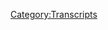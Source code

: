 {{DEFAULTSORT:
    #_TRANSCRIPT_0461:July 25, 2020
}}{{Transcript
    | title         = [[461: July 25, 2020]]
    | caption       = [https://knowledgefight.libsyn.com/461-july-25-2020 Listen to this episode on Libsyn]
    | episodeNumber = [[461: July 25, 2020|461]]
    | length        = 01:05:36
}}

{{MessageBox
    | header     = Warning: Bot Generated Content
    | text       = This transcript was automatically generated by transcription software and likely contains many mistakes and misattributions. Please check the audio for definitive quotes, attribution, and context.
    | image      = N3yvass4myg91.webp
    | imagewidth = 50px
    | id         = warning
}}

{{TranscriptBlock
    | name      = Unknown Speaker
    | timestamp = 00:00:00.000
    | text      = N-N-N-N-N-N-N-Knowledge Fight
}}

{{TranscriptBlock
    | name      = Unknown Speaker
    | timestamp = 00:00:12.960
    | text      = Dan and Jordan, I am sweating.
}}

{{TranscriptBlock
    | name      = Unknown Speaker
    | timestamp = 00:00:19.600
    | text      = Knowledgefight.com, it's time to pray.
}}

{{TranscriptBlock
    | name      = Unknown Speaker
    | timestamp = 00:00:21.480
    | text      = I have great respect for Knowledgefight.
}}

{{TranscriptBlock
    | name      = Unknown Speaker
    | timestamp = 00:00:23.920
    | text      = Knowledgefight.
}}

{{TranscriptBlock
    | name      = Unknown Speaker
    | timestamp = 00:00:24.920
    | text      = I'm sick of them posing as if they're the good guys saying we are the bad guys.
}}

{{TranscriptBlock
    | name      = Unknown Speaker
    | timestamp = 00:00:29.359
    | text      = Knowledgefight.
}}

{{TranscriptBlock
    | name      = Unknown Speaker
    | timestamp = 00:00:30.359
    | text      = Dan and Jordan.
}}

{{TranscriptBlock
    | name      = Unknown Speaker
    | timestamp = 00:00:31.359
    | text      = Knowledgefight.
}}

{{TranscriptBlock
    | name      = Unknown Speaker
    | timestamp = 00:00:32.359
    | text      = Riddle her.
}}

{{TranscriptBlock
    | name      = Unknown Speaker
    | timestamp = 00:00:33.359
    | text      = Riddle her.
}}

{{TranscriptBlock
    | name      = Unknown Speaker
    | timestamp = 00:00:34.359
    | text      = Riddle her.
}}

{{TranscriptBlock
    | name      = Unknown Speaker
    | timestamp = 00:00:35.359
    | text      = Riddle her.
}}

{{TranscriptBlock
    | name      = Unknown Speaker
    | timestamp = 00:00:36.359
    | text      = Need, need money.
}}

{{TranscriptBlock
    | name      = Unknown Speaker
    | timestamp = 00:00:37.359
    | text      = Riddle her.
}}

{{TranscriptBlock
    | name      = Unknown Speaker
    | timestamp = 00:00:38.359
    | text      = Riddle her.
}}

{{TranscriptBlock
    | name      = Unknown Speaker
    | timestamp = 00:00:39.359
    | text      = Riddle her.
}}

{{TranscriptBlock
    | name      = Unknown Speaker
    | timestamp = 00:00:40.359
    | text      = Andy and Candace.
}}

{{TranscriptBlock
    | name      = Unknown Speaker
    | timestamp = 00:00:41.359
    | text      = Andy and Candace.
}}

{{TranscriptBlock
    | name      = Unknown Speaker
    | timestamp = 00:00:42.359
    | text      = Stop it.
}}

{{TranscriptBlock
    | name      = Unknown Speaker
    | timestamp = 00:00:43.359
    | text      = Andy and Candace.
}}

{{TranscriptBlock
    | name      = Unknown Speaker
    | timestamp = 00:00:44.359
    | text      = Andy and Candace.
}}

{{TranscriptBlock
    | name      = Unknown Speaker
    | timestamp = 00:00:45.359
    | text      = Andy and Candace.
}}

{{TranscriptBlock
    | name      = Unknown Speaker
    | timestamp = 00:00:46.359
    | text      = It's time to pray.
}}

{{TranscriptBlock
    | name      = Unknown Speaker
    | timestamp = 00:00:47.359
    | text      = Andy and Candace.
}}

{{TranscriptBlock
    | name      = Unknown Speaker
    | timestamp = 00:00:48.359
    | text      = You're on the air.
}}

{{TranscriptBlock
    | name      = Unknown Speaker
    | timestamp = 00:00:49.359
    | text      = Thanks for holding us.
}}

{{TranscriptBlock
    | name      = Unknown Speaker
    | timestamp = 00:00:50.359
    | text      = Hello Alex.
}}

{{TranscriptBlock
    | name      = Unknown Speaker
    | timestamp = 00:00:51.359
    | text      = I'm a fifth-time caller.
}}

{{TranscriptBlock
    | name      = Unknown Speaker
    | timestamp = 00:00:52.359
    | text      = I'm a huge fan.
}}

{{TranscriptBlock
    | name      = Unknown Speaker
    | timestamp = 00:00:53.359
    | text      = I love your work.
}}

{{TranscriptBlock
    | name      = Unknown Speaker
    | timestamp = 00:00:54.359
    | text      = Knowledgefight.
}}

{{TranscriptBlock
    | name      = Unknown Speaker
    | timestamp = 00:00:55.359
    | text      = N-N-N-N-Knowledgefight.com.
}}

{{TranscriptBlock
    | name      = Unknown Speaker
    | timestamp = 00:00:56.359
    | text      = I love you.
}}

{{TranscriptBlock
    | name      = Unknown Speaker
    | timestamp = 00:00:59.359
    | text      = Hey everybody.
}}

{{TranscriptBlock
    | name      = Unknown Speaker
    | timestamp = 00:01:00.359
    | text      = Welcome back to Knowledgefight.
}}

{{TranscriptBlock
    | name      = Unknown Speaker
    | timestamp = 00:01:01.359
    | text      = I'm Dan.
}}

{{TranscriptBlock
    | name      = Unknown Speaker
    | timestamp = 00:01:02.359
    | text      = I'm Jordan.
}}

{{TranscriptBlock
    | name      = Unknown Speaker
    | timestamp = 00:01:03.359
    | text      = We're couple dudes.
}}

{{TranscriptBlock
    | name      = Unknown Speaker
    | timestamp = 00:01:04.359
    | text      = I like to sit around, drink novelty beverages, and talk a little bit about Alex Jones.
}}

{{TranscriptBlock
    | name      = Unknown Speaker
    | timestamp = 00:01:05.680
    | text      = Oh indeed we are, Dan.
}}

{{TranscriptBlock
    | name      = Unknown Speaker
    | timestamp = 00:01:07.359
    | text      = Jordan.
}}

{{TranscriptBlock
    | name      = Unknown Speaker
    | timestamp = 00:01:08.359
    | text      = Dan.
}}

{{TranscriptBlock
    | name      = Unknown Speaker
    | timestamp = 00:01:09.359
    | text      = Jordan.
}}

{{TranscriptBlock
    | name      = Unknown Speaker
    | timestamp = 00:01:10.359
    | text      = Quick question for you.
}}

{{TranscriptBlock
    | name      = Unknown Speaker
    | timestamp = 00:01:11.359
    | text      = Talk to me.
}}

{{TranscriptBlock
    | name      = Unknown Speaker
    | timestamp = 00:01:12.359
    | text      = What's your bright spot this week?
}}

{{TranscriptBlock
    | name      = Unknown Speaker
    | timestamp = 00:01:13.359
    | text      = Well, interestingly, so I decided to start playing the Origami King.
}}

{{TranscriptBlock
    | name      = Unknown Speaker
    | timestamp = 00:01:19.519
    | text      = The Origami King.
}}

{{TranscriptBlock
    | name      = Unknown Speaker
    | timestamp = 00:01:20.519
    | text      = The new Paper Mario game.
}}

{{TranscriptBlock
    | name      = Unknown Speaker
    | timestamp = 00:01:22.079
    | text      = Oh, okay.
}}

{{TranscriptBlock
    | name      = Unknown Speaker
    | timestamp = 00:01:23.079
    | text      = All right.
}}

{{TranscriptBlock
    | name      = Unknown Speaker
    | timestamp = 00:01:24.079
    | text      = I love, famously, on the streets, I'm known as a fan of Paper Mario.
}}

{{TranscriptBlock
    | name      = Unknown Speaker
    | timestamp = 00:01:27.480
    | text      = You are.
}}

{{TranscriptBlock
    | name      = Unknown Speaker
    | timestamp = 00:01:28.480
    | text      = I've heard it.
}}

{{TranscriptBlock
    | name      = Unknown Speaker
    | timestamp = 00:01:29.480
    | text      = I love the Thousand-Year Door.
}}

{{TranscriptBlock
    | name      = Unknown Speaker
    | timestamp = 00:01:30.480
    | text      = I thought that was a great game.
}}

{{TranscriptBlock
    | name      = Unknown Speaker
    | timestamp = 00:01:31.480
    | text      = Sure.
}}

{{TranscriptBlock
    | name      = Unknown Speaker
    | timestamp = 00:01:32.480
    | text      = I enjoyed even Super Paper Mario.
}}

{{TranscriptBlock
    | name      = Unknown Speaker
    | timestamp = 00:01:33.480
    | text      = I believe that was the next one.
}}

{{TranscriptBlock
    | name      = Unknown Speaker
    | timestamp = 00:01:36.879
    | text      = Color Splash was a disaster.
}}

{{TranscriptBlock
    | name      = Unknown Speaker
    | timestamp = 00:01:38.519
    | text      = That game sucked.
}}

{{TranscriptBlock
    | name      = Unknown Speaker
    | timestamp = 00:01:39.519
    | text      = All right.
}}

{{TranscriptBlock
    | name      = Unknown Speaker
    | timestamp = 00:01:40.519
    | text      = It was so bad.
}}

{{TranscriptBlock
    | name      = Unknown Speaker
    | timestamp = 00:01:41.519
    | text      = Okay.
}}

{{TranscriptBlock
    | name      = Unknown Speaker
    | timestamp = 00:01:42.519
    | text      = It made me mad.
}}

{{TranscriptBlock
    | name      = Unknown Speaker
    | timestamp = 00:01:43.519
    | text      = It was so bad.
}}

{{TranscriptBlock
    | name      = Unknown Speaker
    | timestamp = 00:01:44.519
    | text      = Okay.
}}

{{TranscriptBlock
    | name      = Unknown Speaker
    | timestamp = 00:01:45.519
    | text      = I was so infuriated by it.
}}

{{TranscriptBlock
    | name      = Unknown Speaker
    | timestamp = 00:01:46.519
    | text      = That's unfortunate.
}}

{{TranscriptBlock
    | name      = Unknown Speaker
    | timestamp = 00:01:47.519
    | text      = And I didn't even know there was a new Paper Mario coming out, and I was like, I got to
}}

{{TranscriptBlock
    | name      = Unknown Speaker
    | timestamp = 00:01:50.879
    | text      = give it a shot.
}}

{{TranscriptBlock
    | name      = Unknown Speaker
    | timestamp = 00:01:51.879
    | text      = I got to give it a try.
}}

{{TranscriptBlock
    | name      = Unknown Speaker
    | timestamp = 00:01:52.879
    | text      = I started playing it.
}}

{{TranscriptBlock
    | name      = Unknown Speaker
    | timestamp = 00:01:54.359
    | text      = I don't want to spoil anything, because it's a fairly new game, and some people might want
}}

{{TranscriptBlock
    | name      = Unknown Speaker
    | timestamp = 00:01:57.560
    | text      = to play it.
}}

{{TranscriptBlock
    | name      = Unknown Speaker
    | timestamp = 00:01:58.560
    | text      = Mario's dead.
}}

{{TranscriptBlock
    | name      = Unknown Speaker
    | timestamp = 00:01:59.560
    | text      = It's not that, but it got pretty fucking dark in the middle.
}}

{{TranscriptBlock
    | name      = Unknown Speaker
    | timestamp = 00:02:04.400
    | text      = There is a part where I'm just like, I don't know, I just wanted to play a cartoony game.
}}

{{TranscriptBlock
    | name      = Unknown Speaker
    | timestamp = 00:02:09.120
    | text      = I don't know about this.
}}

{{TranscriptBlock
    | name      = Unknown Speaker
    | timestamp = 00:02:10.439
    | text      = This is bumming me out.
}}

{{TranscriptBlock
    | name      = Unknown Speaker
    | timestamp = 00:02:12.639
    | text      = So I had to stop playing it.
}}

{{TranscriptBlock
    | name      = Unknown Speaker
    | timestamp = 00:02:13.759
    | text      = I put it down, and so I picked back up Hyrule Warriors, the Zelda game.
}}

{{TranscriptBlock
    | name      = Unknown Speaker
    | timestamp = 00:02:19.680
    | text      = Uncomplicated.
}}

{{TranscriptBlock
    | name      = Unknown Speaker
    | timestamp = 00:02:20.680
    | text      = Yes.
}}

{{TranscriptBlock
    | name      = Unknown Speaker
    | timestamp = 00:02:21.680
    | text      = It's basically just Dynasty Warriors, but with Zelda characters.
}}

{{TranscriptBlock
    | name      = Unknown Speaker
    | timestamp = 00:02:25.479
    | text      = So good.
}}

{{TranscriptBlock
    | name      = Unknown Speaker
    | timestamp = 00:02:26.479
    | text      = I forgot how much I loved that game.
}}

{{TranscriptBlock
    | name      = Unknown Speaker
    | timestamp = 00:02:28.199
    | text      = That game is great.
}}

{{TranscriptBlock
    | name      = Unknown Speaker
    | timestamp = 00:02:29.199
    | text      = I love just running around and going through armies.
}}

{{TranscriptBlock
    | name      = Unknown Speaker
    | timestamp = 00:02:33.560
    | text      = So my bright spot is rediscovering Hyrule Warriors.
}}

{{TranscriptBlock
    | name      = Unknown Speaker
    | timestamp = 00:02:35.919
    | text      = It is fun.
}}

{{TranscriptBlock
    | name      = Unknown Speaker
    | timestamp = 00:02:36.919
    | text      = In the larger sense, I think Hyrule Warriors is far darker, because you're just mass murdering
}}

{{TranscriptBlock
    | name      = Unknown Speaker
    | timestamp = 00:02:41.520
    | text      = people left and right.
}}

{{TranscriptBlock
    | name      = Unknown Speaker
    | timestamp = 00:02:42.759
    | text      = Well, they're not people a lot of the time.
}}

{{TranscriptBlock
    | name      = Unknown Speaker
    | timestamp = 00:02:46.120
    | text      = I guess they're sentient beings, so that's not good.
}}

{{TranscriptBlock
    | name      = Unknown Speaker
    | timestamp = 00:02:49.400
    | text      = It's like Star Wars getting around, killing people by killing droids, but then you find
}}

{{TranscriptBlock
    | name      = Unknown Speaker
    | timestamp = 00:02:53.560
    | text      = out droids actually have a certain kind of soul to them.
}}

{{TranscriptBlock
    | name      = Unknown Speaker
    | timestamp = 00:02:56.840
    | text      = It's weird.
}}

{{TranscriptBlock
    | name      = Unknown Speaker
    | timestamp = 00:02:57.840
    | text      = To me, it's not so much about the mass amount of darkness as it is the context of it.
}}

{{TranscriptBlock
    | name      = Unknown Speaker
    | timestamp = 00:03:07.000
    | text      = Like the context of the darkness in the Mario game, Paper Mario, without spoilers, inappropriate.
}}

{{TranscriptBlock
    | name      = Unknown Speaker
    | timestamp = 00:03:13.719
    | text      = It was inappropriate.
}}

{{TranscriptBlock
    | name      = Unknown Speaker
    | timestamp = 00:03:14.719
    | text      = I'll tell you all fair.
}}

{{TranscriptBlock
    | name      = Unknown Speaker
    | timestamp = 00:03:16.599
    | text      = It doesn't feel organic.
}}

{{TranscriptBlock
    | name      = Unknown Speaker
    | timestamp = 00:03:21.120
    | text      = Just upsetting.
}}

{{TranscriptBlock
    | name      = Unknown Speaker
    | timestamp = 00:03:22.120
    | text      = This is a Cersei Lannister situation?
}}

{{TranscriptBlock
    | name      = Unknown Speaker
    | timestamp = 00:03:24.879
    | text      = What's going on here?
}}

{{TranscriptBlock
    | name      = Unknown Speaker
    | timestamp = 00:03:25.879
    | text      = It's upsetting, whatever it is.
}}

{{TranscriptBlock
    | name      = Unknown Speaker
    | timestamp = 00:03:28.560
    | text      = Whereas in Hyrule Warriors, it's a battle.
}}

{{TranscriptBlock
    | name      = Unknown Speaker
    | timestamp = 00:03:32.520
    | text      = It makes sense that you're fighting, and it's not killing.
}}

{{TranscriptBlock
    | name      = Unknown Speaker
    | timestamp = 00:03:35.539
    | text      = It's KOs.
}}

{{TranscriptBlock
    | name      = Unknown Speaker
    | timestamp = 00:03:36.539
    | text      = You're just knocking people out.
}}

{{TranscriptBlock
    | name      = Unknown Speaker
    | timestamp = 00:03:37.539
    | text      = Yes, that's true.
}}

{{TranscriptBlock
    | name      = Unknown Speaker
    | timestamp = 00:03:38.539
    | text      = So it's totally fine.
}}

{{TranscriptBlock
    | name      = Unknown Speaker
    | timestamp = 00:03:39.539
    | text      = It's not that dark at all, and sometimes they're dinosaurs.
}}

{{TranscriptBlock
    | name      = Unknown Speaker
    | timestamp = 00:03:43.400
    | text      = That's fair.
}}

{{TranscriptBlock
    | name      = Unknown Speaker
    | timestamp = 00:03:44.800
    | text      = Or a weird ghost sometimes, even.
}}

{{TranscriptBlock
    | name      = Unknown Speaker
    | timestamp = 00:03:47.759
    | text      = Why not?
}}

{{TranscriptBlock
    | name      = Unknown Speaker
    | timestamp = 00:03:48.759
    | text      = Yeah, it doesn't feel as dark.
}}

{{TranscriptBlock
    | name      = Unknown Speaker
    | timestamp = 00:03:50.120
    | text      = Anyway, what about you?
}}

{{TranscriptBlock
    | name      = Unknown Speaker
    | timestamp = 00:03:51.759
    | text      = Well, I mean, obviously my bright spot is that the Cubs won their opener of the Major
}}

{{TranscriptBlock
    | name      = Unknown Speaker
    | timestamp = 00:03:56.840
    | text      = League Baseball season.
}}

{{TranscriptBlock
    | name      = Unknown Speaker
    | timestamp = 00:03:57.840
    | text      = Go Cubs go!
}}

{{TranscriptBlock
    | name      = Unknown Speaker
    | timestamp = 00:03:58.840
    | text      = Looking all right.
}}

{{TranscriptBlock
    | name      = Unknown Speaker
    | timestamp = 00:03:59.840
    | text      = Kyle Hendricks threw nine innings complete game shutout.
}}

{{TranscriptBlock
    | name      = Unknown Speaker
    | timestamp = 00:04:05.560
    | text      = Great start.
}}

{{TranscriptBlock
    | name      = Unknown Speaker
    | timestamp = 00:04:08.000
    | text      = Rizzo and Swarver both look like they're on.
}}

{{TranscriptBlock
    | name      = Unknown Speaker
    | timestamp = 00:04:10.479
    | text      = It's good.
}}

{{TranscriptBlock
    | name      = Unknown Speaker
    | timestamp = 00:04:11.479
    | text      = It should not be in the leadoff spot, but we'll go from there.
}}

{{TranscriptBlock
    | name      = Unknown Speaker
    | timestamp = 00:04:14.879
    | text      = What's wrong with Bryant?
}}

{{TranscriptBlock
    | name      = Unknown Speaker
    | timestamp = 00:04:16.240
    | text      = It's not Bryant.
}}

{{TranscriptBlock
    | name      = Unknown Speaker
    | timestamp = 00:04:17.240
    | text      = It's the leadoff spot.
}}

{{TranscriptBlock
    | name      = Unknown Speaker
    | timestamp = 00:04:18.240
    | text      = Oh, okay.
}}

{{TranscriptBlock
    | name      = Unknown Speaker
    | timestamp = 00:04:19.240
    | text      = The Cubs' leadoff spot has been cursed ever since Dexter Fowler left after the 2016 World
}}

{{TranscriptBlock
    | name      = Unknown Speaker
    | timestamp = 00:04:23.439
    | text      = Series, and that is because the Ricketts should have re-signed them, but they fucking didn't.
}}

{{TranscriptBlock
    | name      = Unknown Speaker
    | timestamp = 00:04:28.120
    | text      = You keep together the World Series winning team, Dan.
}}

{{TranscriptBlock
    | name      = Unknown Speaker
    | timestamp = 00:04:31.399
    | text      = But anyways, I will stick with that.
}}

{{TranscriptBlock
    | name      = Unknown Speaker
    | timestamp = 00:04:33.000
    | text      = So that's cursed the leadoff spot, you say?
}}

{{TranscriptBlock
    | name      = Unknown Speaker
    | timestamp = 00:04:35.399
    | text      = Exactly.
}}

{{TranscriptBlock
    | name      = Unknown Speaker
    | timestamp = 00:04:36.399
    | text      = Yeah.
}}

{{TranscriptBlock
    | name      = Unknown Speaker
    | timestamp = 00:04:37.399
    | text      = They've had nine leadoff hitters in the past four years.
}}

{{TranscriptBlock
    | name      = Unknown Speaker
    | timestamp = 00:04:39.600
    | text      = What a weird superstitions in Cubs fans.
}}

{{TranscriptBlock
    | name      = Unknown Speaker
    | timestamp = 00:04:42.839
    | text      = You know who rarely has superstitions?
}}

{{TranscriptBlock
    | name      = Unknown Speaker
    | timestamp = 00:04:45.399
    | text      = Who?
}}

{{TranscriptBlock
    | name      = Unknown Speaker
    | timestamp = 00:04:46.399
    | text      = People who win a lot.
}}

{{TranscriptBlock
    | name      = Unknown Speaker
    | timestamp = 00:04:47.399
    | text      = People who are too busy winning.
}}

{{TranscriptBlock
    | name      = Unknown Speaker
    | timestamp = 00:04:50.560
    | text      = That's probably true.
}}

{{TranscriptBlock
    | name      = Unknown Speaker
    | timestamp = 00:04:52.000
    | text      = That's probably true.
}}

{{TranscriptBlock
    | name      = Unknown Speaker
    | timestamp = 00:04:53.000
    | text      = I don't know if that's actually true, but I'm very happy for you with the Cubs.
}}

{{TranscriptBlock
    | name      = Unknown Speaker
    | timestamp = 00:04:56.560
    | text      = We'll see.
}}

{{TranscriptBlock
    | name      = Unknown Speaker
    | timestamp = 00:04:57.560
    | text      = It's going to be a good, weird, terrible year.
}}

{{TranscriptBlock
    | name      = Unknown Speaker
    | timestamp = 00:05:00.839
    | text      = Yeah.
}}

{{TranscriptBlock
    | name      = Unknown Speaker
    | timestamp = 00:05:01.839
    | text      = That sums it up.
}}

{{TranscriptBlock
    | name      = Unknown Speaker
    | timestamp = 00:05:02.839
    | text      = Yeah.
}}

{{TranscriptBlock
    | name      = Unknown Speaker
    | timestamp = 00:05:03.839
    | text      = So Jordan, today we've got an interesting episode to go over.
}}

{{TranscriptBlock
    | name      = Unknown Speaker
    | timestamp = 00:05:05.800
    | text      = We're going to be talking about a special report that Alex released on Saturday.
}}

{{TranscriptBlock
    | name      = Unknown Speaker
    | timestamp = 00:05:09.639
    | text      = That is July 25th, 2020.
}}

{{TranscriptBlock
    | name      = Unknown Speaker
    | timestamp = 00:05:11.279
    | text      = I'm Dan.
}}

{{TranscriptBlock
    | name      = Unknown Speaker
    | timestamp = 00:05:12.279
    | text      = This is 2020.
}}

{{TranscriptBlock
    | name      = Unknown Speaker
    | timestamp = 00:05:13.279
    | text      = God damn it.
}}

{{TranscriptBlock
    | name      = Unknown Speaker
    | timestamp = 00:05:14.279
    | text      = And I mean, Alex has been out of studio all week.
}}

{{TranscriptBlock
    | name      = Unknown Speaker
    | timestamp = 00:05:18.279
    | text      = Does it give a complete breakdown of why he's been out of studio?
}}

{{TranscriptBlock
    | name      = Unknown Speaker
    | timestamp = 00:05:21.279
    | text      = He does explain his absence.
}}

{{TranscriptBlock
    | name      = Unknown Speaker
    | timestamp = 00:05:23.920
    | text      = And I thought-
}}

{{TranscriptBlock
    | name      = Unknown Speaker
    | timestamp = 00:05:24.920
    | text      = There's somebody watching a French movie in the background?
}}

{{TranscriptBlock
    | name      = Unknown Speaker
    | timestamp = 00:05:27.000
    | text      = Yes, actually.
}}

{{TranscriptBlock
    | name      = Unknown Speaker
    | timestamp = 00:05:28.000
    | text      = No, there's a baby running around.
}}

{{TranscriptBlock
    | name      = Unknown Speaker
    | timestamp = 00:05:30.439
    | text      = You can hear some weird noises in some of this.
}}

{{TranscriptBlock
    | name      = Unknown Speaker
    | timestamp = 00:05:32.500
    | text      = But last week we did get the news that he had lost his appeal in the Connecticut Supreme
}}

{{TranscriptBlock
    | name      = Unknown Speaker
    | timestamp = 00:05:40.519
    | text      = Court and that he was going to have to pay these sanctions and turn over documents to
}}

{{TranscriptBlock
    | name      = Unknown Speaker
    | timestamp = 00:05:45.839
    | text      = the folks in the Sandy Hook lawsuit who are suing him.
}}

{{TranscriptBlock
    | name      = Unknown Speaker
    | timestamp = 00:05:50.120
    | text      = And obviously the presumption is, well, maybe he had to go to Connecticut.
}}

{{TranscriptBlock
    | name      = Unknown Speaker
    | timestamp = 00:05:55.079
    | text      = The Connecticut Supreme Court's not coming to Austin, so maybe he has to go up here.
}}

{{TranscriptBlock
    | name      = Unknown Speaker
    | timestamp = 00:06:01.519
    | text      = That may not be the case.
}}

{{TranscriptBlock
    | name      = Unknown Speaker
    | timestamp = 00:06:02.519
    | text      = Oh, no.
}}

{{TranscriptBlock
    | name      = Unknown Speaker
    | timestamp = 00:06:03.519
    | text      = That might be what you assume may not be the case.
}}

{{TranscriptBlock
    | name      = Unknown Speaker
    | timestamp = 00:06:05.560
    | text      = Okay.
}}

{{TranscriptBlock
    | name      = Unknown Speaker
    | timestamp = 00:06:06.560
    | text      = And we'll get down to business on all that here in a moment.
}}

{{TranscriptBlock
    | name      = Unknown Speaker
    | timestamp = 00:06:09.800
    | text      = But before we do, Jordan, we're going to take a moment to say thank you.
}}

{{TranscriptBlock
    | name      = Unknown Speaker
    | timestamp = 00:06:12.000
    | text      = Some folks have signed up and are supporting the show.
}}

{{TranscriptBlock
    | name      = Unknown Speaker
    | timestamp = 00:06:13.519
    | text      = That'd be great.
}}

{{TranscriptBlock
    | name      = Unknown Speaker
    | timestamp = 00:06:14.519
    | text      = So first, John, J-O-N, and then two last initials, P.R.
}}

{{TranscriptBlock
    | name      = Unknown Speaker
    | timestamp = 00:06:18.160
    | text      = Thank you so much.
}}

{{TranscriptBlock
    | name      = Unknown Speaker
    | timestamp = 00:06:19.160
    | text      = You are now a policy wonk.
}}

{{TranscriptBlock
    | name      = Unknown Speaker
    | timestamp = 00:06:20.160
    | text      = I'm a policy wonk.
}}

{{TranscriptBlock
    | name      = Unknown Speaker
    | timestamp = 00:06:21.160
    | text      = Thank you, John.
}}

{{TranscriptBlock
    | name      = Unknown Speaker
    | timestamp = 00:06:22.160
    | text      = Public relations.
}}

{{TranscriptBlock
    | name      = Unknown Speaker
    | timestamp = 00:06:23.160
    | text      = Thank you so much.
}}

{{TranscriptBlock
    | name      = Unknown Speaker
    | timestamp = 00:06:24.160
    | text      = Next, Christian C. Thank you so much.
}}

{{TranscriptBlock
    | name      = Unknown Speaker
    | timestamp = 00:06:25.439
    | text      = You are now a policy wonk.
}}

{{TranscriptBlock
    | name      = Unknown Speaker
    | timestamp = 00:06:26.439
    | text      = I'm a policy wonk.
}}

{{TranscriptBlock
    | name      = Unknown Speaker
    | timestamp = 00:06:27.439
    | text      = Thanks, Christian.
}}

{{TranscriptBlock
    | name      = Unknown Speaker
    | timestamp = 00:06:28.439
    | text      = Thank you.
}}

{{TranscriptBlock
    | name      = Unknown Speaker
    | timestamp = 00:06:29.439
    | text      = Kelly, O-L-I, our last initials.
}}

{{TranscriptBlock
    | name      = Unknown Speaker
    | timestamp = 00:06:31.680
    | text      = Thank you so much.
}}

{{TranscriptBlock
    | name      = Unknown Speaker
    | timestamp = 00:06:32.680
    | text      = You are now a policy wonk.
}}

{{TranscriptBlock
    | name      = Unknown Speaker
    | timestamp = 00:06:33.680
    | text      = I'm a policy wonk.
}}

{{TranscriptBlock
    | name      = Unknown Speaker
    | timestamp = 00:06:34.680
    | text      = Thanks, Ollie.
}}

{{TranscriptBlock
    | name      = Unknown Speaker
    | timestamp = 00:06:35.680
    | text      = Thank you.
}}

{{TranscriptBlock
    | name      = Unknown Speaker
    | timestamp = 00:06:36.680
    | text      = Next, Green Death Ray.
}}

{{TranscriptBlock
    | name      = Unknown Speaker
    | timestamp = 00:06:37.680
    | text      = Thank you so much.
}}

{{TranscriptBlock
    | name      = Unknown Speaker
    | timestamp = 00:06:38.680
    | text      = You are now a policy wonk.
}}

{{TranscriptBlock
    | name      = Unknown Speaker
    | timestamp = 00:06:39.680
    | text      = I'm a policy wonk.
}}

{{TranscriptBlock
    | name      = Unknown Speaker
    | timestamp = 00:06:40.680
    | text      = Next, Green Death Ray.
}}

{{TranscriptBlock
    | name      = Unknown Speaker
    | timestamp = 00:06:41.680
    | text      = Thank you.
}}

{{TranscriptBlock
    | name      = Unknown Speaker
    | timestamp = 00:06:42.680
    | text      = Next, Hellboy the Bellboy.
}}

{{TranscriptBlock
    | name      = Unknown Speaker
    | timestamp = 00:06:43.680
    | text      = Thank you so much.
}}

{{TranscriptBlock
    | name      = Unknown Speaker
    | timestamp = 00:06:44.680
    | text      = You are now a policy wonk.
}}

{{TranscriptBlock
    | name      = Unknown Speaker
    | timestamp = 00:06:45.680
    | text      = I'm a policy wonk.
}}

{{TranscriptBlock
    | name      = Unknown Speaker
    | timestamp = 00:06:46.680
    | text      = Thank you, Hellboy the Bellboy.
}}

{{TranscriptBlock
    | name      = Unknown Speaker
    | timestamp = 00:06:47.680
    | text      = Thank you so much.
}}

{{TranscriptBlock
    | name      = Unknown Speaker
    | timestamp = 00:06:48.680
    | text      = Next, Jacob T. Thank you so much.
}}

{{TranscriptBlock
    | name      = Unknown Speaker
    | timestamp = 00:06:49.680
    | text      = You are now a policy wonk.
}}

{{TranscriptBlock
    | name      = Unknown Speaker
    | timestamp = 00:06:50.680
    | text      = I'm a policy wonk.
}}

{{TranscriptBlock
    | name      = Unknown Speaker
    | timestamp = 00:06:51.680
    | text      = Thanks, Jacob.
}}

{{TranscriptBlock
    | name      = Unknown Speaker
    | timestamp = 00:06:52.680
    | text      = Thank you.
}}

{{TranscriptBlock
    | name      = Unknown Speaker
    | timestamp = 00:06:53.680
    | text      = Next, Adam J. Thank you so much.
}}

{{TranscriptBlock
    | name      = Unknown Speaker
    | timestamp = 00:06:54.680
    | text      = You are now a policy wonk.
}}

{{TranscriptBlock
    | name      = Unknown Speaker
    | timestamp = 00:06:55.680
    | text      = Thank you, Adam.
}}

{{TranscriptBlock
    | name      = Unknown Speaker
    | timestamp = 00:06:56.680
    | text      = Thank you.
}}

{{TranscriptBlock
    | name      = Unknown Speaker
    | timestamp = 00:06:57.680
    | text      = And then finally, I'd like to say thank you to a couple of people who donated on an elevated
}}

{{TranscriptBlock
    | name      = Unknown Speaker
    | timestamp = 00:07:00.399
    | text      = level.
}}

{{TranscriptBlock
    | name      = Unknown Speaker
    | timestamp = 00:07:01.399
    | text      = We appreciate that very much.
}}

{{TranscriptBlock
    | name      = Unknown Speaker
    | timestamp = 00:07:02.399
    | text      = So Jeroin, that's J-E-R-O-E-N, Van B, thank you so much.
}}

{{TranscriptBlock
    | name      = Unknown Speaker
    | timestamp = 00:07:06.639
    | text      = You are now a technocrat.
}}

{{TranscriptBlock
    | name      = Unknown Speaker
    | timestamp = 00:07:08.439
    | text      = Senta, thank you so much.
}}

{{TranscriptBlock
    | name      = Unknown Speaker
    | timestamp = 00:07:09.439
    | text      = You are now a technocrat.
}}

{{TranscriptBlock
    | name      = Unknown Speaker
    | timestamp = 00:07:10.800
    | text      = And Jessica W, thank you so much.
}}

{{TranscriptBlock
    | name      = Unknown Speaker
    | timestamp = 00:07:12.600
    | text      = You are now a technocrat.
}}

{{TranscriptBlock
    | name      = Unknown Speaker
    | timestamp = 00:07:13.600
    | text      = I'm a policy wonk.
}}

{{TranscriptBlock
    | name      = Unknown Speaker
    | timestamp = 00:07:14.600
    | text      = Crikey, mate.
}}

{{TranscriptBlock
    | name      = Unknown Speaker
    | timestamp = 00:07:15.600
    | text      = That's fantastic.
}}

{{TranscriptBlock
    | name      = Unknown Speaker
    | timestamp = 00:07:16.600
    | text      = Have yourself a brew.
}}

{{TranscriptBlock
    | name      = Unknown Speaker
    | timestamp = 00:07:17.600
    | text      = How's your 401k doing, bro?
}}

{{TranscriptBlock
    | name      = Unknown Speaker
    | timestamp = 00:07:19.079
    | text      = All right, we got to go full tilt boogie on this, Watson, all right?
}}

{{TranscriptBlock
    | name      = Unknown Speaker
    | timestamp = 00:07:21.800
    | text      = Let's just get down to business.
}}

{{TranscriptBlock
    | name      = Unknown Speaker
    | timestamp = 00:07:23.319
    | text      = We ain't making that money off that heroin.
}}

{{TranscriptBlock
    | name      = Unknown Speaker
    | timestamp = 00:07:25.399
    | text      = Why you pimps so good?
}}

{{TranscriptBlock
    | name      = Unknown Speaker
    | timestamp = 00:07:27.319
    | text      = My neck is freakishly large.
}}

{{TranscriptBlock
    | name      = Unknown Speaker
    | timestamp = 00:07:28.959
    | text      = I declare info war on you.
}}

{{TranscriptBlock
    | name      = Unknown Speaker
    | timestamp = 00:07:31.519
    | text      = Thank you so much, Jeroin.
}}

{{TranscriptBlock
    | name      = Unknown Speaker
    | timestamp = 00:07:33.180
    | text      = Thank you so much, Senta.
}}

{{TranscriptBlock
    | name      = Unknown Speaker
    | timestamp = 00:07:34.180
    | text      = And thank you so much, Jessica.
}}

{{TranscriptBlock
    | name      = Unknown Speaker
    | timestamp = 00:07:35.180
    | text      = Yes.
}}

{{TranscriptBlock
    | name      = Unknown Speaker
    | timestamp = 00:07:36.180
    | text      = Thank you very much to all of you.
}}

{{TranscriptBlock
    | name      = Unknown Speaker
    | timestamp = 00:07:37.180
    | text      = If you aren't there listening, you're thinking, hey, I enjoyed the show.
}}

{{TranscriptBlock
    | name      = Unknown Speaker
    | timestamp = 00:07:38.180
    | text      = I'd like to support with these gents.
}}

{{TranscriptBlock
    | name      = Unknown Speaker
    | timestamp = 00:07:39.180
    | text      = You can do that by going to knowledgefight.com, clicking the button that says support the
}}

{{TranscriptBlock
    | name      = Unknown Speaker
    | timestamp = 00:07:42.040
    | text      = show, or you can take that generosity and-
}}

{{TranscriptBlock
    | name      = Unknown Speaker
    | timestamp = 00:07:44.360
    | text      = What are you doing?
}}

{{TranscriptBlock
    | name      = Unknown Speaker
    | timestamp = 00:07:45.360
    | text      = Putting it in a box?
}}

{{TranscriptBlock
    | name      = Unknown Speaker
    | timestamp = 00:07:46.360
    | text      = How do you feel about putting it in a box?
}}

{{TranscriptBlock
    | name      = Unknown Speaker
    | timestamp = 00:07:47.759
    | text      = Sure, put it in a box.
}}

{{TranscriptBlock
    | name      = Unknown Speaker
    | timestamp = 00:07:48.759
    | text      = What else are you going to do with it?
}}

{{TranscriptBlock
    | name      = Unknown Speaker
    | timestamp = 00:07:49.759
    | text      = All right, put it in a box.
}}

{{TranscriptBlock
    | name      = Unknown Speaker
    | timestamp = 00:07:50.759
    | text      = Kind of tape it up.
}}

{{TranscriptBlock
    | name      = Unknown Speaker
    | timestamp = 00:07:51.759
    | text      = The second box.
}}

{{TranscriptBlock
    | name      = Unknown Speaker
    | timestamp = 00:07:52.759
    | text      = A box inside a box?
}}

{{TranscriptBlock
    | name      = Unknown Speaker
    | timestamp = 00:07:53.759
    | text      = Put it in a box, put that box inside of a-
}}

{{TranscriptBlock
    | name      = Unknown Speaker
    | timestamp = 00:07:56.120
    | text      = Make a-
}}

{{TranscriptBlock
    | name      = Unknown Speaker
    | timestamp = 00:07:57.120
    | text      = Piano case.
}}

{{TranscriptBlock
    | name      = Unknown Speaker
    | timestamp = 00:07:58.120
    | text      = A Russian slash Chinese nesting doll.
}}

{{TranscriptBlock
    | name      = Unknown Speaker
    | timestamp = 00:08:00.160
    | text      = Exactly.
}}

{{TranscriptBlock
    | name      = Unknown Speaker
    | timestamp = 00:08:01.160
    | text      = Yeah.
}}

{{TranscriptBlock
    | name      = Unknown Speaker
    | timestamp = 00:08:02.160
    | text      = And then send it to a charity in your area that helps people in need.
}}

{{TranscriptBlock
    | name      = Unknown Speaker
    | timestamp = 00:08:05.079
    | text      = They would appreciate it.
}}

{{TranscriptBlock
    | name      = Unknown Speaker
    | timestamp = 00:08:06.079
    | text      = Yep.
}}

{{TranscriptBlock
    | name      = Unknown Speaker
    | timestamp = 00:08:07.079
    | text      = So, like I said, Jordan, we got this here.
}}

{{TranscriptBlock
    | name      = Unknown Speaker
    | timestamp = 00:08:09.720
    | text      = Oh, shit.
}}

{{TranscriptBlock
    | name      = Unknown Speaker
    | timestamp = 00:08:10.720
    | text      = I forgot.
}}

{{TranscriptBlock
    | name      = Unknown Speaker
    | timestamp = 00:08:11.720
    | text      = I forgot.
}}

{{TranscriptBlock
    | name      = Unknown Speaker
    | timestamp = 00:08:12.720
    | text      = I got to go dig in the mailbag.
}}

{{TranscriptBlock
    | name      = Unknown Speaker
    | timestamp = 00:08:13.720
    | text      = Oh, there's the mailbag.
}}

{{TranscriptBlock
    | name      = Unknown Speaker
    | timestamp = 00:08:14.720
    | text      = All right.
}}

{{TranscriptBlock
    | name      = Unknown Speaker
    | timestamp = 00:08:15.720
    | text      = Here we go.
}}

{{TranscriptBlock
    | name      = Unknown Speaker
    | timestamp = 00:08:16.720
    | text      = Open it up.
}}

{{TranscriptBlock
    | name      = Unknown Speaker
    | timestamp = 00:08:17.720
    | text      = Two zippers today.
}}

{{TranscriptBlock
    | name      = Unknown Speaker
    | timestamp = 00:08:18.720
    | text      = Bag inside a bag.
}}

{{TranscriptBlock
    | name      = Unknown Speaker
    | timestamp = 00:08:19.720
    | text      = Bag inside a bag.
}}

{{TranscriptBlock
    | name      = Unknown Speaker
    | timestamp = 00:08:20.720
    | text      = Yes.
}}

{{TranscriptBlock
    | name      = Unknown Speaker
    | timestamp = 00:08:21.720
    | text      = Take that, Christopher Nolan.
}}

{{TranscriptBlock
    | name      = Unknown Speaker
    | timestamp = 00:08:22.720
    | text      = So, Aaron sent some Polar Seltzers, the very exciting package that came.
}}

{{TranscriptBlock
    | name      = Unknown Speaker
    | timestamp = 00:08:29.639
    | text      = Polar is this company.
}}

{{TranscriptBlock
    | name      = Unknown Speaker
    | timestamp = 00:08:30.839
    | text      = Oh, I forgot.
}}

{{TranscriptBlock
    | name      = Unknown Speaker
    | timestamp = 00:08:32.299
    | text      = This is going to get deeply into the year of the-
}}

{{TranscriptBlock
    | name      = Unknown Speaker
    | timestamp = 00:08:34.000
    | text      = So Aaron sent these Polar Seltzers, and Polar does summer varietals, and so there's like
}}

{{TranscriptBlock
    | name      = Unknown Speaker
    | timestamp = 00:08:43.919
    | text      = a raspberry rosé, it's like a rosé flavored, strawberry margarita, I can't remember, blackberry
}}

{{TranscriptBlock
    | name      = Unknown Speaker
    | timestamp = 00:08:52.480
    | text      = mango punch.
}}

{{TranscriptBlock
    | name      = Unknown Speaker
    | timestamp = 00:08:53.879
    | text      = Interesting.
}}

{{TranscriptBlock
    | name      = Unknown Speaker
    | timestamp = 00:08:55.200
    | text      = That's complex.
}}

{{TranscriptBlock
    | name      = Unknown Speaker
    | timestamp = 00:08:56.200
    | text      = Yeah, and so I've tried a couple of them, and I got to say this, I am starting to come
}}

{{TranscriptBlock
    | name      = Unknown Speaker
    | timestamp = 00:09:00.700
    | text      = around to this position, and that is I think Polar might be, I don't know, I think you're
}}

{{TranscriptBlock
    | name      = Unknown Speaker
    | timestamp = 00:09:08.360
    | text      = the more the sports guy, so you could probably get a better way to encapsulate this.
}}

{{TranscriptBlock
    | name      = Unknown Speaker
    | timestamp = 00:09:12.919
    | text      = Good or bad?
}}

{{TranscriptBlock
    | name      = Unknown Speaker
    | timestamp = 00:09:13.919
    | text      = Good.
}}

{{TranscriptBlock
    | name      = Unknown Speaker
    | timestamp = 00:09:14.919
    | text      = Good.
}}

{{TranscriptBlock
    | name      = Unknown Speaker
    | timestamp = 00:09:15.919
    | text      = Most reliable.
}}

{{TranscriptBlock
    | name      = Unknown Speaker
    | timestamp = 00:09:16.919
    | text      = Most reliable.
}}

{{TranscriptBlock
    | name      = Unknown Speaker
    | timestamp = 00:09:17.919
    | text      = Yeah, I think Polar is the on-base percentage kings of these Seltzers.
}}

{{TranscriptBlock
    | name      = Unknown Speaker
    | timestamp = 00:09:22.080
    | text      = Right.
}}

{{TranscriptBlock
    | name      = Unknown Speaker
    | timestamp = 00:09:23.080
    | text      = I don't think I've had any Polers that have been bad.
}}

{{TranscriptBlock
    | name      = Unknown Speaker
    | timestamp = 00:09:27.240
    | text      = I think they're pretty consistent and pretty good.
}}

{{TranscriptBlock
    | name      = Unknown Speaker
    | timestamp = 00:09:30.279
    | text      = And then also they have a lot of different flavors, like they fuck around quite a bit.
}}

{{TranscriptBlock
    | name      = Unknown Speaker
    | timestamp = 00:09:34.279
    | text      = There's like a blueberry lemonade Seltzer, there's these booze ones, the raspberry rosé
}}

{{TranscriptBlock
    | name      = Unknown Speaker
    | timestamp = 00:09:39.600
    | text      = and stuff.
}}

{{TranscriptBlock
    | name      = Unknown Speaker
    | timestamp = 00:09:40.600
    | text      = Sure.
}}

{{TranscriptBlock
    | name      = Unknown Speaker
    | timestamp = 00:09:41.600
    | text      = Like they're creative, and I think that they're pretty consistent.
}}

{{TranscriptBlock
    | name      = Unknown Speaker
    | timestamp = 00:09:44.519
    | text      = Oh, that's great.
}}

{{TranscriptBlock
    | name      = Unknown Speaker
    | timestamp = 00:09:46.120
    | text      = Now, when we started this year of the Seltzer, back in April, we got a lot of really angry
}}

{{TranscriptBlock
    | name      = Unknown Speaker
    | timestamp = 00:09:50.519
    | text      = messages from people from the Northeast who are really into Polar, and I wasn't drinking
}}

{{TranscriptBlock
    | name      = Unknown Speaker
    | timestamp = 00:09:55.240
    | text      = enough Polar.
}}

{{TranscriptBlock
    | name      = Unknown Speaker
    | timestamp = 00:09:56.240
    | text      = Okay.
}}

{{TranscriptBlock
    | name      = Unknown Speaker
    | timestamp = 00:09:57.240
    | text      = And they were like, hey, why don't you drink some Polar?
}}

{{TranscriptBlock
    | name      = Unknown Speaker
    | timestamp = 00:09:59.240
    | text      = Hey, asshole.
}}

{{TranscriptBlock
    | name      = Unknown Speaker
    | timestamp = 00:10:00.559
    | text      = Exactly.
}}

{{TranscriptBlock
    | name      = Unknown Speaker
    | timestamp = 00:10:01.559
    | text      = Why don't you drink some Polar?
}}

{{TranscriptBlock
    | name      = Unknown Speaker
    | timestamp = 00:10:04.519
    | text      = A lot of Bostonians super mad at me for not to-
}}

{{TranscriptBlock
    | name      = Unknown Speaker
    | timestamp = 00:10:08.360
    | text      = Tom Brady and such.
}}

{{TranscriptBlock
    | name      = Unknown Speaker
    | timestamp = 00:10:09.960
    | text      = Yeah, come to Cambridge, you'll kick your ass.
}}

{{TranscriptBlock
    | name      = Unknown Speaker
    | timestamp = 00:10:12.120
    | text      = Yeah.
}}

{{TranscriptBlock
    | name      = Unknown Speaker
    | timestamp = 00:10:13.120
    | text      = I don't even know what accent we're doing.
}}

{{TranscriptBlock
    | name      = Unknown Speaker
    | timestamp = 00:10:14.840
    | text      = No, I don't know either.
}}

{{TranscriptBlock
    | name      = Unknown Speaker
    | timestamp = 00:10:15.919
    | text      = I lived in Boston, and I was too young to not pick up.
}}

{{TranscriptBlock
    | name      = Unknown Speaker
    | timestamp = 00:10:20.039
    | text      = Anyway, I'd like to apologize to those people for not recognizing that Polar is a fantastic
}}

{{TranscriptBlock
    | name      = Unknown Speaker
    | timestamp = 00:10:25.960
    | text      = Seltzer company.
}}

{{TranscriptBlock
    | name      = Unknown Speaker
    | timestamp = 00:10:26.960
    | text      = And second, I'd like to withdraw that apology, because it was still rude, those messages.
}}

{{TranscriptBlock
    | name      = Unknown Speaker
    | timestamp = 00:10:31.840
    | text      = But also, thank you, Aaron, for sending these, because these summer ones are really difficult
}}

{{TranscriptBlock
    | name      = Unknown Speaker
    | timestamp = 00:10:37.279
    | text      = to find here in Chicago, and so I appreciate that.
}}

{{TranscriptBlock
    | name      = Unknown Speaker
    | timestamp = 00:10:40.240
    | text      = Also, I got another package, zip, and it's some Rishi botanical Seltzers that I've not
}}

{{TranscriptBlock
    | name      = Unknown Speaker
    | timestamp = 00:10:47.279
    | text      = had a chance to try yet, but they look like they all could be in the running for like
}}

{{TranscriptBlock
    | name      = Unknown Speaker
    | timestamp = 00:10:51.720
    | text      = 90s.
}}

{{TranscriptBlock
    | name      = Unknown Speaker
    | timestamp = 00:10:52.720
    | text      = Top.
}}

{{TranscriptBlock
    | name      = Unknown Speaker
    | timestamp = 00:10:53.720
    | text      = Top levels.
}}

{{TranscriptBlock
    | name      = Unknown Speaker
    | timestamp = 00:10:54.720
    | text      = Yes.
}}

{{TranscriptBlock
    | name      = Unknown Speaker
    | timestamp = 00:10:55.720
    | text      = They look amazing.
}}

{{TranscriptBlock
    | name      = Unknown Speaker
    | timestamp = 00:10:56.720
    | text      = All right.
}}

{{TranscriptBlock
    | name      = Unknown Speaker
    | timestamp = 00:10:57.720
    | text      = They look so good, and I know that Rishi is a really good tea company, and so I don't
}}

{{TranscriptBlock
    | name      = Unknown Speaker
    | timestamp = 00:11:01.919
    | text      = think that they're going to be putting out shit.
}}

{{TranscriptBlock
    | name      = Unknown Speaker
    | timestamp = 00:11:03.860
    | text      = I'm scared to try these.
}}

{{TranscriptBlock
    | name      = Unknown Speaker
    | timestamp = 00:11:05.580
    | text      = They look so good.
}}

{{TranscriptBlock
    | name      = Unknown Speaker
    | timestamp = 00:11:06.580
    | text      = All right.
}}

{{TranscriptBlock
    | name      = Unknown Speaker
    | timestamp = 00:11:07.580
    | text      = All right.
}}

{{TranscriptBlock
    | name      = Unknown Speaker
    | timestamp = 00:11:08.580
    | text      = So, Polar's like the Tampa Bay Rays.
}}

{{TranscriptBlock
    | name      = Unknown Speaker
    | timestamp = 00:11:09.580
    | text      = They're going to put together a competitive team really good, but we're looking at the
}}

{{TranscriptBlock
    | name      = Unknown Speaker
    | timestamp = 00:11:14.120
    | text      = fucking Yankees now.
}}

{{TranscriptBlock
    | name      = Unknown Speaker
    | timestamp = 00:11:15.840
    | text      = We're looking at heavy hitters, every lineup, just nonstop.
}}

{{TranscriptBlock
    | name      = Unknown Speaker
    | timestamp = 00:11:19.279
    | text      = It's possible.
}}

{{TranscriptBlock
    | name      = Unknown Speaker
    | timestamp = 00:11:20.279
    | text      = I don't know.
}}

{{TranscriptBlock
    | name      = Unknown Speaker
    | timestamp = 00:11:21.279
    | text      = I could be disappointed.
}}

{{TranscriptBlock
    | name      = Unknown Speaker
    | timestamp = 00:11:22.279
    | text      = Can't stop.
}}

{{TranscriptBlock
    | name      = Unknown Speaker
    | timestamp = 00:11:23.279
    | text      = The Dodgers, we're talking.
}}

{{TranscriptBlock
    | name      = Unknown Speaker
    | timestamp = 00:11:24.279
    | text      = Yes.
}}

{{TranscriptBlock
    | name      = Unknown Speaker
    | timestamp = 00:11:25.279
    | text      = The problem that I have, though, is that these came without a card or anything, so I don't
}}

{{TranscriptBlock
    | name      = Unknown Speaker
    | timestamp = 00:11:29.840
    | text      = know who sent them.
}}

{{TranscriptBlock
    | name      = Unknown Speaker
    | timestamp = 00:11:30.919
    | text      = So if you're listening and you sent that Rishi, thank you.
}}

{{TranscriptBlock
    | name      = Unknown Speaker
    | timestamp = 00:11:34.639
    | text      = Who sent you?
}}

{{TranscriptBlock
    | name      = Unknown Speaker
    | timestamp = 00:11:35.700
    | text      = Thank you so much.
}}

{{TranscriptBlock
    | name      = Unknown Speaker
    | timestamp = 00:11:36.700
    | text      = And then second, please shoot me a message so I can give you a proper thank you.
}}

{{TranscriptBlock
    | name      = Unknown Speaker
    | timestamp = 00:11:40.519
    | text      = Anyway, this has been a little bit of Seltzer update.
}}

{{TranscriptBlock
    | name      = Unknown Speaker
    | timestamp = 00:11:43.600
    | text      = Wonderful.
}}

{{TranscriptBlock
    | name      = Unknown Speaker
    | timestamp = 00:11:44.600
    | text      = Last week on the show, Alex would call in a little bit and give a little bit of a reprieve
}}

{{TranscriptBlock
    | name      = Unknown Speaker
    | timestamp = 00:11:52.519
    | text      = from David Knight and Owen Schroyer.
}}

{{TranscriptBlock
    | name      = Unknown Speaker
    | timestamp = 00:11:55.320
    | text      = And two of these reports ended up being put out on Band.video.
}}

{{TranscriptBlock
    | name      = Unknown Speaker
    | timestamp = 00:12:01.919
    | text      = So I'm not going to dig through the episodes where Owen and David Knight are hosting to
}}

{{TranscriptBlock
    | name      = Unknown Speaker
    | timestamp = 00:12:07.279
    | text      = try and find Alex's contributions, but the things that end up getting posted here on
}}

{{TranscriptBlock
    | name      = Unknown Speaker
    | timestamp = 00:12:12.519
    | text      = Band.video are much easier to just take and go over.
}}

{{TranscriptBlock
    | name      = Unknown Speaker
    | timestamp = 00:12:16.120
    | text      = And so from the 24th, which was Friday, we have a couple of little snippets here of Alex
}}

{{TranscriptBlock
    | name      = Unknown Speaker
    | timestamp = 00:12:22.519
    | text      = just to see where his head's at on Friday while he's out of studio doing whatever he's
}}

{{TranscriptBlock
    | name      = Unknown Speaker
    | timestamp = 00:12:30.559
    | text      = doing.
}}

{{TranscriptBlock
    | name      = Unknown Speaker
    | timestamp = 00:12:31.559
    | text      = Sure.
}}

{{TranscriptBlock
    | name      = Unknown Speaker
    | timestamp = 00:12:32.559
    | text      = And the first thing we're going to talk about here is Alex is having a tough time because
}}

{{TranscriptBlock
    | name      = Unknown Speaker
    | timestamp = 00:12:37.279
    | text      = Trump, his king, his hero, guy who's fighting the globalists, has come out and worn a mask
}}

{{TranscriptBlock
    | name      = Unknown Speaker
    | timestamp = 00:12:45.799
    | text      = and has said, I'm all for people wearing masks.
}}

{{TranscriptBlock
    | name      = Unknown Speaker
    | timestamp = 00:12:48.279
    | text      = That is a bit of a pickle for him.
}}

{{TranscriptBlock
    | name      = Unknown Speaker
    | timestamp = 00:12:50.159
    | text      = It's tough because Alex has been saying that the masks are the sign of submission to the
}}

{{TranscriptBlock
    | name      = Unknown Speaker
    | timestamp = 00:12:55.279
    | text      = globalists and all this.
}}

{{TranscriptBlock
    | name      = Unknown Speaker
    | timestamp = 00:12:57.759
    | text      = Which would suggest that Trump has submitted to the globalists.
}}

{{TranscriptBlock
    | name      = Unknown Speaker
    | timestamp = 00:13:00.639
    | text      = It's a difficult position that Alex finds himself in.
}}

{{TranscriptBlock
    | name      = Unknown Speaker
    | timestamp = 00:13:02.919
    | text      = And so this first report that was put out is him sort of trying to rationalize that
}}

{{TranscriptBlock
    | name      = Unknown Speaker
    | timestamp = 00:13:07.720
    | text      = a little bit.
}}

{{TranscriptBlock
    | name      = Unknown Speaker
    | timestamp = 00:13:08.919
    | text      = Is President Trump playing 3D chess or is he being blackmailed somehow by the deep state?
}}

{{TranscriptBlock
    | name      = Unknown Speaker
    | timestamp = 00:13:14.919
    | text      = There's make no mistake, Bill Gates and the globalists are the world government, UN deep
}}

{{TranscriptBlock
    | name      = Unknown Speaker
    | timestamp = 00:13:19.659
    | text      = state.
}}

{{TranscriptBlock
    | name      = Unknown Speaker
    | timestamp = 00:13:20.659
    | text      = They are the individual setting up a corporate planetary government to carry out eugenics.
}}

{{TranscriptBlock
    | name      = Unknown Speaker
    | timestamp = 00:13:24.019
    | text      = That is on record.
}}

{{TranscriptBlock
    | name      = Unknown Speaker
    | timestamp = 00:13:25.440
    | text      = What has happened to President Trump?
}}

{{TranscriptBlock
    | name      = Unknown Speaker
    | timestamp = 00:13:27.580
    | text      = Has he been captured?
}}

{{TranscriptBlock
    | name      = Unknown Speaker
    | timestamp = 00:13:28.879
    | text      = Has he been compromised?
}}

{{TranscriptBlock
    | name      = Unknown Speaker
    | timestamp = 00:13:29.879
    | text      = So you can hear people in the background there.
}}

{{TranscriptBlock
    | name      = Unknown Speaker
    | timestamp = 00:13:32.120
    | text      = This is this is weird.
}}

{{TranscriptBlock
    | name      = Unknown Speaker
    | timestamp = 00:13:33.320
    | text      = This is it's weird audio.
}}

{{TranscriptBlock
    | name      = Unknown Speaker
    | timestamp = 00:13:35.000
    | text      = Is he at Disney World?
}}

{{TranscriptBlock
    | name      = Unknown Speaker
    | timestamp = 00:13:36.240
    | text      = It sounds like he's somewhere where there's people milling about maybe an airport or something.
}}

{{TranscriptBlock
    | name      = Unknown Speaker
    | timestamp = 00:13:40.799
    | text      = Yeah.
}}

{{TranscriptBlock
    | name      = Unknown Speaker
    | timestamp = 00:13:41.799
    | text      = He's been known to like record these things at airports or like, yeah, you know, there
}}

{{TranscriptBlock
    | name      = Unknown Speaker
    | timestamp = 00:13:47.120
    | text      = was that time that he famously chased Bernie Sanders.
}}

{{TranscriptBlock
    | name      = Unknown Speaker
    | timestamp = 00:13:49.879
    | text      = Sure.
}}

{{TranscriptBlock
    | name      = Unknown Speaker
    | timestamp = 00:13:50.879
    | text      = You got him.
}}

{{TranscriptBlock
    | name      = Unknown Speaker
    | timestamp = 00:13:51.879
    | text      = Yeah.
}}

{{TranscriptBlock
    | name      = Unknown Speaker
    | timestamp = 00:13:52.879
    | text      = Yeah, it's strange.
}}

{{TranscriptBlock
    | name      = Unknown Speaker
    | timestamp = 00:13:54.200
    | text      = I guess we're now entering the period where Trump is blackmailed by the globalists.
}}

{{TranscriptBlock
    | name      = Unknown Speaker
    | timestamp = 00:13:59.480
    | text      = Yes.
}}

{{TranscriptBlock
    | name      = Unknown Speaker
    | timestamp = 00:14:00.480
    | text      = And here's what I would say to that.
}}

{{TranscriptBlock
    | name      = Unknown Speaker
    | timestamp = 00:14:01.559
    | text      = Period number five, where Trump is being blackmailed by the globalists, I believe if globalist
}}

{{TranscriptBlock
    | name      = Unknown Speaker
    | timestamp = 00:14:06.720
    | text      = blackmail were effective now.
}}

{{TranscriptBlock
    | name      = Unknown Speaker
    | timestamp = 00:14:09.279
    | text      = Yeah.
}}

{{TranscriptBlock
    | name      = Unknown Speaker
    | timestamp = 00:14:10.279
    | text      = Oh, how has it not been in the past?
}}

{{TranscriptBlock
    | name      = Unknown Speaker
    | timestamp = 00:14:12.279
    | text      = Like what did the globalists just discover about Trump?
}}

{{TranscriptBlock
    | name      = Unknown Speaker
    | timestamp = 00:14:17.399
    | text      = This is effective.
}}

{{TranscriptBlock
    | name      = Unknown Speaker
    | timestamp = 00:14:18.399
    | text      = Blackmail.
}}

{{TranscriptBlock
    | name      = Unknown Speaker
    | timestamp = 00:14:19.399
    | text      = Oh, that's a good question.
}}

{{TranscriptBlock
    | name      = Unknown Speaker
    | timestamp = 00:14:20.879
    | text      = What would possibly like how is this narrative supposed to stick?
}}

{{TranscriptBlock
    | name      = Unknown Speaker
    | timestamp = 00:14:24.440
    | text      = That's nonsense.
}}

{{TranscriptBlock
    | name      = Unknown Speaker
    | timestamp = 00:14:25.600
    | text      = Huh?
}}

{{TranscriptBlock
    | name      = Unknown Speaker
    | timestamp = 00:14:26.600
    | text      = What could there be that would be just like just just now found out about?
}}

{{TranscriptBlock
    | name      = Unknown Speaker
    | timestamp = 00:14:31.480
    | text      = This man who's been obsessively in the public eye, scrambling his entire life to be in the
}}

{{TranscriptBlock
    | name      = Unknown Speaker
    | timestamp = 00:14:36.240
    | text      = public eye.
}}

{{TranscriptBlock
    | name      = Unknown Speaker
    | timestamp = 00:14:37.240
    | text      = Absolutely.
}}

{{TranscriptBlock
    | name      = Unknown Speaker
    | timestamp = 00:14:38.240
    | text      = Forever.
}}

{{TranscriptBlock
    | name      = Unknown Speaker
    | timestamp = 00:14:39.240
    | text      = Yep.
}}

{{TranscriptBlock
    | name      = Unknown Speaker
    | timestamp = 00:14:40.240
    | text      = We've just now found out at the age of what is he, seventy nine something or other something
}}

{{TranscriptBlock
    | name      = Unknown Speaker
    | timestamp = 00:14:44.799
    | text      = that he is Hitler.
}}

{{TranscriptBlock
    | name      = Unknown Speaker
    | timestamp = 00:14:49.980
    | text      = What is it?
}}

{{TranscriptBlock
    | name      = Unknown Speaker
    | timestamp = 00:14:50.980
    | text      = What could be?
}}

{{TranscriptBlock
    | name      = Unknown Speaker
    | timestamp = 00:14:51.980
    | text      = I don't know.
}}

{{TranscriptBlock
    | name      = Unknown Speaker
    | timestamp = 00:14:52.980
    | text      = You know, I don't I don't I don't know.
}}

{{TranscriptBlock
    | name      = Unknown Speaker
    | timestamp = 00:14:55.120
    | text      = I don't know.
}}

{{TranscriptBlock
    | name      = Unknown Speaker
    | timestamp = 00:14:56.440
    | text      = It's nonsense to me.
}}

{{TranscriptBlock
    | name      = Unknown Speaker
    | timestamp = 00:14:57.519
    | text      = The idea of trying to pull off this kind of a narrative seems like you are so desperate.
}}

{{TranscriptBlock
    | name      = Unknown Speaker
    | timestamp = 00:15:04.159
    | text      = Even Trump can't deny any longer that this is like a pretty serious situation and people
}}

{{TranscriptBlock
    | name      = Unknown Speaker
    | timestamp = 00:15:10.159
    | text      = should be taking accurate precautions surrounding public health.
}}

{{TranscriptBlock
    | name      = Unknown Speaker
    | timestamp = 00:15:15.840
    | text      = And Alex can't deal with that because it ruins everything for him.
}}

{{TranscriptBlock
    | name      = Unknown Speaker
    | timestamp = 00:15:19.279
    | text      = Yeah, that really fucks things up.
}}

{{TranscriptBlock
    | name      = Unknown Speaker
    | timestamp = 00:15:20.480
    | text      = Now either Trump is in bed with the globalist or he's being blackmailed somehow.
}}

{{TranscriptBlock
    | name      = Unknown Speaker
    | timestamp = 00:15:25.720
    | text      = It's not going to work.
}}

{{TranscriptBlock
    | name      = Unknown Speaker
    | timestamp = 00:15:26.720
    | text      = This is this is dumb.
}}

{{TranscriptBlock
    | name      = Unknown Speaker
    | timestamp = 00:15:28.360
    | text      = But Alex is pissed off.
}}

{{TranscriptBlock
    | name      = Unknown Speaker
    | timestamp = 00:15:31.159
    | text      = And this is this this to me is a strange clip.
}}

{{TranscriptBlock
    | name      = Unknown Speaker
    | timestamp = 00:15:35.419
    | text      = Just a week ago, he was doing the right thing, exposing them and getting into the fraud and
}}

{{TranscriptBlock
    | name      = Unknown Speaker
    | timestamp = 00:15:39.480
    | text      = getting into the false testing and the rest of it.
}}

{{TranscriptBlock
    | name      = Unknown Speaker
    | timestamp = 00:15:42.299
    | text      = But now he has reversed that.
}}

{{TranscriptBlock
    | name      = Unknown Speaker
    | timestamp = 00:15:45.399
    | text      = And it's a it's a scary situation.
}}

{{TranscriptBlock
    | name      = Unknown Speaker
    | timestamp = 00:15:47.639
    | text      = I don't think Trump's a bad guy.
}}

{{TranscriptBlock
    | name      = Unknown Speaker
    | timestamp = 00:15:48.879
    | text      = I still support him.
}}

{{TranscriptBlock
    | name      = Unknown Speaker
    | timestamp = 00:15:50.759
    | text      = But I know our listeners are very, very upset.
}}

{{TranscriptBlock
    | name      = Unknown Speaker
    | timestamp = 00:15:52.759
    | text      = Our readers are very, very upset.
}}

{{TranscriptBlock
    | name      = Unknown Speaker
    | timestamp = 00:15:53.759
    | text      = I'm very, very concerned.
}}

{{TranscriptBlock
    | name      = Unknown Speaker
    | timestamp = 00:15:56.120
    | text      = And so we really have to understand the fact that Trump can't do it all.
}}

{{TranscriptBlock
    | name      = Unknown Speaker
    | timestamp = 00:15:59.720
    | text      = We're going to have to do it.
}}

{{TranscriptBlock
    | name      = Unknown Speaker
    | timestamp = 00:16:01.000
    | text      = So there's a there's a sense of like, hey, Trump was doing good a week ago, but now he's
}}

{{TranscriptBlock
    | name      = Unknown Speaker
    | timestamp = 00:16:04.919
    | text      = doing the exact wrong thing.
}}

{{TranscriptBlock
    | name      = Unknown Speaker
    | timestamp = 00:16:06.480
    | text      = I still support him.
}}

{{TranscriptBlock
    | name      = Unknown Speaker
    | timestamp = 00:16:07.799
    | text      = Yeah, that's still good.
}}

{{TranscriptBlock
    | name      = Unknown Speaker
    | timestamp = 00:16:08.799
    | text      = But we're worried.
}}

{{TranscriptBlock
    | name      = Unknown Speaker
    | timestamp = 00:16:09.799
    | text      = Hey, we're all in a great place where we cannot question our leaders one way or the other.
}}

{{TranscriptBlock
    | name      = Unknown Speaker
    | timestamp = 00:16:14.440
    | text      = And by great place, I mean, I'm sitting at a tiki bar waiting for another frozen margarita.
}}

{{TranscriptBlock
    | name      = Unknown Speaker
    | timestamp = 00:16:21.000
    | text      = Yeah, that's a good place to be, I suppose.
}}

{{TranscriptBlock
    | name      = Unknown Speaker
    | timestamp = 00:16:25.240
    | text      = Yeah.
}}

{{TranscriptBlock
    | name      = Unknown Speaker
    | timestamp = 00:16:26.240
    | text      = You know, that's interesting.
}}

{{TranscriptBlock
    | name      = Unknown Speaker
    | timestamp = 00:16:27.279
    | text      = We talked about, you know, what was it going to take?
}}

{{TranscriptBlock
    | name      = Unknown Speaker
    | timestamp = 00:16:30.000
    | text      = How bad does it have to get for Alex to finally be like, hey, well, I mean, it only makes
}}

{{TranscriptBlock
    | name      = Unknown Speaker
    | timestamp = 00:16:35.519
    | text      = sense that it would have happened to Trump sooner, like that it would have gotten bad
}}

{{TranscriptBlock
    | name      = Unknown Speaker
    | timestamp = 00:16:39.200
    | text      = enough for Trump far before it ever got bad enough for Alex.
}}

{{TranscriptBlock
    | name      = Unknown Speaker
    | timestamp = 00:16:42.799
    | text      = Wow.
}}

{{TranscriptBlock
    | name      = Unknown Speaker
    | timestamp = 00:16:43.799
    | text      = That's because there's real stakes.
}}

{{TranscriptBlock
    | name      = Unknown Speaker
    | timestamp = 00:16:44.799
    | text      = Exactly.
}}

{{TranscriptBlock
    | name      = Unknown Speaker
    | timestamp = 00:16:45.799
    | text      = Yeah.
}}

{{TranscriptBlock
    | name      = Unknown Speaker
    | timestamp = 00:16:46.799
    | text      = So maybe that's what it is that gets bad enough for Alex is it's like, well, now that Trump
}}

{{TranscriptBlock
    | name      = Unknown Speaker
    | timestamp = 00:16:50.559
    | text      = is even like, hey, guys, this is fucked up, Alex can either double down or be like, oh,
}}

{{TranscriptBlock
    | name      = Unknown Speaker
    | timestamp = 00:16:57.279
    | text      = yeah, I don't know.
}}

{{TranscriptBlock
    | name      = Unknown Speaker
    | timestamp = 00:16:59.000
    | text      = I mean, I guess, you know, it's hard to predict any of that stuff.
}}

{{TranscriptBlock
    | name      = Unknown Speaker
    | timestamp = 00:17:02.559
    | text      = But what I would say is that in terms of that question, like what will Alex put up with?
}}

{{TranscriptBlock
    | name      = Unknown Speaker
    | timestamp = 00:17:07.599
    | text      = It turns out he'll put up with being uncertain whether Trump is in bed with the global issue
}}

{{TranscriptBlock
    | name      = Unknown Speaker
    | timestamp = 00:17:11.599
    | text      = or being blackmailed by apparently.
}}

{{TranscriptBlock
    | name      = Unknown Speaker
    | timestamp = 00:17:14.319
    | text      = That's fine.
}}

{{TranscriptBlock
    | name      = Unknown Speaker
    | timestamp = 00:17:15.319
    | text      = All of his insider information has gone real quick, hasn't it?
}}

{{TranscriptBlock
    | name      = Unknown Speaker
    | timestamp = 00:17:18.160
    | text      = Well, I mean, it's hard to get service at that tiki bar that he's at.
}}

{{TranscriptBlock
    | name      = Unknown Speaker
    | timestamp = 00:17:23.039
    | text      = It's in a pool.
}}

{{TranscriptBlock
    | name      = Unknown Speaker
    | timestamp = 00:17:24.039
    | text      = He's sitting in it.
}}

{{TranscriptBlock
    | name      = Unknown Speaker
    | timestamp = 00:17:25.039
    | text      = That's fair.
}}

{{TranscriptBlock
    | name      = Unknown Speaker
    | timestamp = 00:17:26.039
    | text      = That's fair.
}}

{{TranscriptBlock
    | name      = Unknown Speaker
    | timestamp = 00:17:27.039
    | text      = It's a swim up bar.
}}

{{TranscriptBlock
    | name      = Unknown Speaker
    | timestamp = 00:17:28.039
    | text      = And he's surrounded by globalists.
}}

{{TranscriptBlock
    | name      = Unknown Speaker
    | timestamp = 00:17:29.039
    | text      = So he can't talk loud.
}}

{{TranscriptBlock
    | name      = Unknown Speaker
    | timestamp = 00:17:30.039
    | text      = Exactly.
}}

{{TranscriptBlock
    | name      = Unknown Speaker
    | timestamp = 00:17:31.039
    | text      = Yeah.
}}

{{TranscriptBlock
    | name      = Unknown Speaker
    | timestamp = 00:17:32.039
    | text      = No, that makes sense.
}}

{{TranscriptBlock
    | name      = Unknown Speaker
    | timestamp = 00:17:33.039
    | text      = Yeah.
}}

{{TranscriptBlock
    | name      = Unknown Speaker
    | timestamp = 00:17:34.039
    | text      = So that's one of the reports.
}}

{{TranscriptBlock
    | name      = Unknown Speaker
    | timestamp = 00:17:35.039
    | text      = And then there's another report that I found really interesting.
}}

{{TranscriptBlock
    | name      = Unknown Speaker
    | timestamp = 00:17:38.880
    | text      = Alex makes a little bit of an announcement.
}}

{{TranscriptBlock
    | name      = Unknown Speaker
    | timestamp = 00:17:40.079
    | text      = But let me just say this.
}}

{{TranscriptBlock
    | name      = Unknown Speaker
    | timestamp = 00:17:41.799
    | text      = My daughter standing out in the woods just the other day looked at me and she said, Daddy,
}}

{{TranscriptBlock
    | name      = Unknown Speaker
    | timestamp = 00:17:45.680
    | text      = I want to go home and take my nap at two o'clock.
}}

{{TranscriptBlock
    | name      = Unknown Speaker
    | timestamp = 00:17:48.279
    | text      = It was like 130.
}}

{{TranscriptBlock
    | name      = Unknown Speaker
    | timestamp = 00:17:49.599
    | text      = She said, I want to stay awake because God's world that God built is so beautiful in those
}}

{{TranscriptBlock
    | name      = Unknown Speaker
    | timestamp = 00:17:55.859
    | text      = exact words.
}}

{{TranscriptBlock
    | name      = Unknown Speaker
    | timestamp = 00:17:56.859
    | text      = And she had a little tear in her eye and she was feeling God's power in the universe.
}}

{{TranscriptBlock
    | name      = Unknown Speaker
    | timestamp = 00:18:01.640
    | text      = Humans are incredible.
}}

{{TranscriptBlock
    | name      = Unknown Speaker
    | timestamp = 00:18:02.640
    | text      = So I guess we're falling in debt because we haven't been given the proper missions by
}}

{{TranscriptBlock
    | name      = Unknown Speaker
    | timestamp = 00:18:06.160
    | text      = other failed humans.
}}

{{TranscriptBlock
    | name      = Unknown Speaker
    | timestamp = 00:18:07.160
    | text      = But God's got a mission for us and it is to people, the stars.
}}

{{TranscriptBlock
    | name      = Unknown Speaker
    | timestamp = 00:18:11.000
    | text      = So I am going to set up the human defense force decades ago.
}}

{{TranscriptBlock
    | name      = Unknown Speaker
    | timestamp = 00:18:15.640
    | text      = The image will be a man with a club smashing a robot, but that's too primitive.
}}

{{TranscriptBlock
    | name      = Unknown Speaker
    | timestamp = 00:18:19.720
    | text      = Great.
}}

{{TranscriptBlock
    | name      = Unknown Speaker
    | timestamp = 00:18:20.720
    | text      = Great.
}}

{{TranscriptBlock
    | name      = Unknown Speaker
    | timestamp = 00:18:21.720
    | text      = It's something that lowers humanity and symbolizes us going under planetary.
}}

{{TranscriptBlock
    | name      = Unknown Speaker
    | timestamp = 00:18:24.160
    | text      = Oh my God.
}}

{{TranscriptBlock
    | name      = Unknown Speaker
    | timestamp = 00:18:25.160
    | text      = Yep.
}}

{{TranscriptBlock
    | name      = Unknown Speaker
    | timestamp = 00:18:26.160
    | text      = Yep.
}}

{{TranscriptBlock
    | name      = Unknown Speaker
    | timestamp = 00:18:27.160
    | text      = Thank you.
}}

{{TranscriptBlock
    | name      = Unknown Speaker
    | timestamp = 00:18:28.160
    | text      = Starting the human defense.
}}

{{TranscriptBlock
    | name      = Unknown Speaker
    | timestamp = 00:18:29.160
    | text      = Thank you for finally doing what somebody should have done a long time ago.
}}

{{TranscriptBlock
    | name      = Unknown Speaker
    | timestamp = 00:18:33.160
    | text      = All right.
}}

{{TranscriptBlock
    | name      = Unknown Speaker
    | timestamp = 00:18:34.160
    | text      = Look, everything is falling apart all around me.
}}

{{TranscriptBlock
    | name      = Unknown Speaker
    | timestamp = 00:18:36.759
    | text      = My business is a floundering all over the place, right?
}}

{{TranscriptBlock
    | name      = Unknown Speaker
    | timestamp = 00:18:40.819
    | text      = So here I think it's time for me to start a foundation to put people on mercury.
}}

{{TranscriptBlock
    | name      = Unknown Speaker
    | timestamp = 00:18:44.799
    | text      = I am pretty sure that is the right move.
}}

{{TranscriptBlock
    | name      = Unknown Speaker
    | timestamp = 00:18:47.160
    | text      = Yes.
}}

{{TranscriptBlock
    | name      = Unknown Speaker
    | timestamp = 00:18:48.160
    | text      = Look, people think you've got a zig.
}}

{{TranscriptBlock
    | name      = Unknown Speaker
    | timestamp = 00:18:50.200
    | text      = That's when you zag, Dan.
}}

{{TranscriptBlock
    | name      = Unknown Speaker
    | timestamp = 00:18:51.200
    | text      = That's what you do.
}}

{{TranscriptBlock
    | name      = Unknown Speaker
    | timestamp = 00:18:52.200
    | text      = The near infinite resources of the United States government and businesses like Tesla
}}

{{TranscriptBlock
    | name      = Unknown Speaker
    | timestamp = 00:18:58.400
    | text      = have made the progress that they have, but what they've been missing is Alex Jones setting
}}

{{TranscriptBlock
    | name      = Unknown Speaker
    | timestamp = 00:19:02.940
    | text      = up a foundation in order to populate the stars.
}}

{{TranscriptBlock
    | name      = Unknown Speaker
    | timestamp = 00:19:08.000
    | text      = Truly, finally, a 501C3 that we can all get by.
}}

{{TranscriptBlock
    | name      = Unknown Speaker
    | timestamp = 00:19:12.220
    | text      = And we're going to just set the world on fire with this iconography of a human hitting a
}}

{{TranscriptBlock
    | name      = Unknown Speaker
    | timestamp = 00:19:16.079
    | text      = robot with a stick.
}}

{{TranscriptBlock
    | name      = Unknown Speaker
    | timestamp = 00:19:18.039
    | text      = That's too offensive for these days, Dan.
}}

{{TranscriptBlock
    | name      = Unknown Speaker
    | timestamp = 00:19:19.839
    | text      = No, he said too simplistic.
}}

{{TranscriptBlock
    | name      = Unknown Speaker
    | timestamp = 00:19:21.519
    | text      = Oh, too simplistic.
}}

{{TranscriptBlock
    | name      = Unknown Speaker
    | timestamp = 00:19:22.519
    | text      = Yeah.
}}

{{TranscriptBlock
    | name      = Unknown Speaker
    | timestamp = 00:19:23.519
    | text      = Okay.
}}

{{TranscriptBlock
    | name      = Unknown Speaker
    | timestamp = 00:19:24.519
    | text      = I don't know.
}}

{{TranscriptBlock
    | name      = Unknown Speaker
    | timestamp = 00:19:25.519
    | text      = My gut tells me, first of all, this is never going to happen.
}}

{{TranscriptBlock
    | name      = Unknown Speaker
    | timestamp = 00:19:27.519
    | text      = Doubtful.
}}

{{TranscriptBlock
    | name      = Unknown Speaker
    | timestamp = 00:19:28.519
    | text      = This is going to be like Alex's show that's hosted by callers.
}}

{{TranscriptBlock
    | name      = Unknown Speaker
    | timestamp = 00:19:31.839
    | text      = Oh, it's going to be in.
}}

{{TranscriptBlock
    | name      = Unknown Speaker
    | timestamp = 00:19:32.839
    | text      = It's coming up.
}}

{{TranscriptBlock
    | name      = Unknown Speaker
    | timestamp = 00:19:33.839
    | text      = It's right around the corner.
}}

{{TranscriptBlock
    | name      = Unknown Speaker
    | timestamp = 00:19:34.839
    | text      = Old man house phone is right there.
}}

{{TranscriptBlock
    | name      = Unknown Speaker
    | timestamp = 00:19:36.680
    | text      = I don't think this is going to happen, but on the off chance that it does happen, this
}}

{{TranscriptBlock
    | name      = Unknown Speaker
    | timestamp = 00:19:41.359
    | text      = also falls in line with my feelings about him hiding assets, starting a foundation to
}}

{{TranscriptBlock
    | name      = Unknown Speaker
    | timestamp = 00:19:47.880
    | text      = people the stars seems like the kind of thing where it's like, okay, this is a foundation
}}

{{TranscriptBlock
    | name      = Unknown Speaker
    | timestamp = 00:19:53.319
    | text      = that you're not going to use.
}}

{{TranscriptBlock
    | name      = Unknown Speaker
    | timestamp = 00:19:54.319
    | text      = Alex Jones, you don't have it in you to make any progress towards the stated goal.
}}

{{TranscriptBlock
    | name      = Unknown Speaker
    | timestamp = 00:19:58.279
    | text      = No.
}}

{{TranscriptBlock
    | name      = Unknown Speaker
    | timestamp = 00:19:59.279
    | text      = Seems like a place you could hide, buddy.
}}

{{TranscriptBlock
    | name      = Unknown Speaker
    | timestamp = 00:20:01.240
    | text      = That's a novel swing for a divorce court or hiding assets from a lawsuit.
}}

{{TranscriptBlock
    | name      = Unknown Speaker
    | timestamp = 00:20:07.799
    | text      = I'd love to give my ex-wife a house, but-
}}

{{TranscriptBlock
    | name      = Unknown Speaker
    | timestamp = 00:20:10.039
    | text      = I want to.
}}

{{TranscriptBlock
    | name      = Unknown Speaker
    | timestamp = 00:20:11.039
    | text      = I can't.
}}

{{TranscriptBlock
    | name      = Unknown Speaker
    | timestamp = 00:20:12.039
    | text      = I'm too busy trying to get people on Venus.
}}

{{TranscriptBlock
    | name      = Unknown Speaker
    | timestamp = 00:20:13.039
    | text      = I got to get people to Venus.
}}

{{TranscriptBlock
    | name      = Unknown Speaker
    | timestamp = 00:20:14.039
    | text      = What are you guys doing getting in my way?
}}

{{TranscriptBlock
    | name      = Unknown Speaker
    | timestamp = 00:20:18.039
    | text      = Oh, God.
}}

{{TranscriptBlock
    | name      = Unknown Speaker
    | timestamp = 00:20:19.039
    | text      = Oh, yeah.
}}

{{TranscriptBlock
    | name      = Unknown Speaker
    | timestamp = 00:20:20.039
    | text      = You got to keep it forwards on the air if you want to live in space.
}}

{{TranscriptBlock
    | name      = Unknown Speaker
    | timestamp = 00:20:23.960
    | text      = Here's my alimony.
}}

{{TranscriptBlock
    | name      = Unknown Speaker
    | timestamp = 00:20:25.319
    | text      = Your kid's going to be in space.
}}

{{TranscriptBlock
    | name      = Unknown Speaker
    | timestamp = 00:20:27.000
    | text      = How about that shit?
}}

{{TranscriptBlock
    | name      = Unknown Speaker
    | timestamp = 00:20:28.559
    | text      = Great.
}}

{{TranscriptBlock
    | name      = Unknown Speaker
    | timestamp = 00:20:29.559
    | text      = Alimony.
}}

{{TranscriptBlock
    | name      = Unknown Speaker
    | timestamp = 00:20:30.559
    | text      = Great.
}}

{{TranscriptBlock
    | name      = Unknown Speaker
    | timestamp = 00:20:31.559
    | text      = God.
}}

{{TranscriptBlock
    | name      = Unknown Speaker
    | timestamp = 00:20:32.559
    | text      = So dumb.
}}

{{TranscriptBlock
    | name      = Unknown Speaker
    | timestamp = 00:20:33.559
    | text      = So dumb.
}}

{{TranscriptBlock
    | name      = Unknown Speaker
    | timestamp = 00:20:34.559
    | text      = I am starting a human defense foundation, Dan.
}}

{{TranscriptBlock
    | name      = Unknown Speaker
    | timestamp = 00:20:38.200
    | text      = You can't even hire a competent second in command.
}}

{{TranscriptBlock
    | name      = Unknown Speaker
    | timestamp = 00:20:41.960
    | text      = You can't find a second person who's good on air.
}}

{{TranscriptBlock
    | name      = Unknown Speaker
    | timestamp = 00:20:44.599
    | text      = You think you're going to go to the moon?
}}

{{TranscriptBlock
    | name      = Unknown Speaker
    | timestamp = 00:20:46.119
    | text      = You can't even get somebody to put the right article on screen.
}}

{{TranscriptBlock
    | name      = Unknown Speaker
    | timestamp = 00:20:51.160
    | text      = You fucking storm out of your studio twice a week because of tech glitches.
}}

{{TranscriptBlock
    | name      = Unknown Speaker
    | timestamp = 00:20:55.599
    | text      = You're going to kill people if you try to go to space.
}}

{{TranscriptBlock
    | name      = Unknown Speaker
    | timestamp = 00:21:00.319
    | text      = Get there halfway up in the air.
}}

{{TranscriptBlock
    | name      = Unknown Speaker
    | timestamp = 00:21:01.319
    | text      = You know what?
}}

{{TranscriptBlock
    | name      = Unknown Speaker
    | timestamp = 00:21:02.319
    | text      = Cancel the mission.
}}

{{TranscriptBlock
    | name      = Unknown Speaker
    | timestamp = 00:21:03.319
    | text      = Cancel the whole mission.
}}

{{TranscriptBlock
    | name      = Unknown Speaker
    | timestamp = 00:21:04.319
    | text      = I don't give a shit.
}}

{{TranscriptBlock
    | name      = Unknown Speaker
    | timestamp = 00:21:05.319
    | text      = Turn the engines off.
}}

{{TranscriptBlock
    | name      = Unknown Speaker
    | timestamp = 00:21:06.319
    | text      = Turn the engines off.
}}

{{TranscriptBlock
    | name      = Unknown Speaker
    | timestamp = 00:21:07.319
    | text      = Oh, my God.
}}

{{TranscriptBlock
    | name      = Unknown Speaker
    | timestamp = 00:21:08.319
    | text      = I just got word on Twitter that there's a globalist on my spaceship.
}}

{{TranscriptBlock
    | name      = Unknown Speaker
    | timestamp = 00:21:11.359
    | text      = Abort.
}}

{{TranscriptBlock
    | name      = Unknown Speaker
    | timestamp = 00:21:12.359
    | text      = Abort.
}}

{{TranscriptBlock
    | name      = Unknown Speaker
    | timestamp = 00:21:13.359
    | text      = Oh, boy.
}}

{{TranscriptBlock
    | name      = Unknown Speaker
    | timestamp = 00:21:14.359
    | text      = Oh, God damn globalist on a spaceship.
}}

{{TranscriptBlock
    | name      = Unknown Speaker
    | timestamp = 00:21:16.759
    | text      = So funny, though.
}}

{{TranscriptBlock
    | name      = Unknown Speaker
    | timestamp = 00:21:18.640
    | text      = It's so high stakes.
}}

{{TranscriptBlock
    | name      = Unknown Speaker
    | timestamp = 00:21:19.839
    | text      = The lie.
}}

{{TranscriptBlock
    | name      = Unknown Speaker
    | timestamp = 00:21:20.839
    | text      = I mean, there are no stakes, but what he's pretending to do is comical.
}}

{{TranscriptBlock
    | name      = Unknown Speaker
    | timestamp = 00:21:26.839
    | text      = Anybody who thinks that he's coked.
}}

{{TranscriptBlock
    | name      = Unknown Speaker
    | timestamp = 00:21:29.680
    | text      = Alex could...
}}

{{TranscriptBlock
    | name      = Unknown Speaker
    | timestamp = 00:21:30.680
    | text      = Oh, God.
}}

{{TranscriptBlock
    | name      = Unknown Speaker
    | timestamp = 00:21:31.680
    | text      = Awesome.
}}

{{TranscriptBlock
    | name      = Unknown Speaker
    | timestamp = 00:21:32.680
    | text      = Love it.
}}

{{TranscriptBlock
    | name      = Unknown Speaker
    | timestamp = 00:21:33.680
    | text      = Love it.
}}

{{TranscriptBlock
    | name      = Unknown Speaker
    | timestamp = 00:21:34.680
    | text      = I just...
}}

{{TranscriptBlock
    | name      = Unknown Speaker
    | timestamp = 00:21:35.680
    | text      = I think he should go the other direction.
}}

{{TranscriptBlock
    | name      = Unknown Speaker
    | timestamp = 00:21:36.680
    | text      = What's that?
}}

{{TranscriptBlock
    | name      = Unknown Speaker
    | timestamp = 00:21:37.680
    | text      = Digging to the earth?
}}

{{TranscriptBlock
    | name      = Unknown Speaker
    | timestamp = 00:21:38.680
    | text      = That's exactly what I'm saying.
}}

{{TranscriptBlock
    | name      = Unknown Speaker
    | timestamp = 00:21:39.680
    | text      = He's going too far into space.
}}

{{TranscriptBlock
    | name      = Unknown Speaker
    | timestamp = 00:21:41.519
    | text      = That's unrealistic.
}}

{{TranscriptBlock
    | name      = Unknown Speaker
    | timestamp = 00:21:42.519
    | text      = Nobody thinks he's going to make it.
}}

{{TranscriptBlock
    | name      = Unknown Speaker
    | timestamp = 00:21:43.759
    | text      = We've already got those assholes on it.
}}

{{TranscriptBlock
    | name      = Unknown Speaker
    | timestamp = 00:21:46.039
    | text      = I'm going to go find the Morlocks.
}}

{{TranscriptBlock
    | name      = Unknown Speaker
    | timestamp = 00:21:47.720
    | text      = Exactly.
}}

{{TranscriptBlock
    | name      = Unknown Speaker
    | timestamp = 00:21:48.720
    | text      = Go down, man.
}}

{{TranscriptBlock
    | name      = Unknown Speaker
    | timestamp = 00:21:49.720
    | text      = Nobody else is digging these days.
}}

{{TranscriptBlock
    | name      = Unknown Speaker
    | timestamp = 00:21:50.720
    | text      = We used to have movies about digging all the time.
}}

{{TranscriptBlock
    | name      = Unknown Speaker
    | timestamp = 00:21:53.039
    | text      = I would say that it's a little too on brand for him to create a bunker.
}}

{{TranscriptBlock
    | name      = Unknown Speaker
    | timestamp = 00:21:57.000
    | text      = Also, that got really hot in 2012 with the coming of Planet X stuff.
}}

{{TranscriptBlock
    | name      = Unknown Speaker
    | timestamp = 00:22:04.160
    | text      = I think people got exhausted with digging.
}}

{{TranscriptBlock
    | name      = Unknown Speaker
    | timestamp = 00:22:07.000
    | text      = I think the doomsday bunker stuff came and went.
}}

{{TranscriptBlock
    | name      = Unknown Speaker
    | timestamp = 00:22:10.880
    | text      = It's not as chic anymore.
}}

{{TranscriptBlock
    | name      = Unknown Speaker
    | timestamp = 00:22:12.720
    | text      = I don't think Alex feels like it's as exciting.
}}

{{TranscriptBlock
    | name      = Unknown Speaker
    | timestamp = 00:22:14.599
    | text      = All right.
}}

{{TranscriptBlock
    | name      = Unknown Speaker
    | timestamp = 00:22:15.599
    | text      = Better pitch for you.
}}

{{TranscriptBlock
    | name      = Unknown Speaker
    | timestamp = 00:22:16.599
    | text      = Plus, most of the stuff you're going to find down there is bugs.
}}

{{TranscriptBlock
    | name      = Unknown Speaker
    | timestamp = 00:22:19.339
    | text      = Not if you dig underneath a Getty.
}}

{{TranscriptBlock
    | name      = Unknown Speaker
    | timestamp = 00:22:20.920
    | text      = Oh, interesting.
}}

{{TranscriptBlock
    | name      = Unknown Speaker
    | timestamp = 00:22:21.920
    | text      = So what he does...
}}

{{TranscriptBlock
    | name      = Unknown Speaker
    | timestamp = 00:22:22.920
    | text      = He cleans up with Stephen Kelly.
}}

{{TranscriptBlock
    | name      = Unknown Speaker
    | timestamp = 00:22:23.920
    | text      = Exactly.
}}

{{TranscriptBlock
    | name      = Unknown Speaker
    | timestamp = 00:22:24.920
    | text      = They get a diagonal...
}}

{{TranscriptBlock
    | name      = Unknown Speaker
    | timestamp = 00:22:26.000
    | text      = It's like in There Will Be Blood.
}}

{{TranscriptBlock
    | name      = Unknown Speaker
    | timestamp = 00:22:27.599
    | text      = He drinks the Nazi's milkshake, Dan.
}}

{{TranscriptBlock
    | name      = Unknown Speaker
    | timestamp = 00:22:30.279
    | text      = That's what he's got to do.
}}

{{TranscriptBlock
    | name      = Unknown Speaker
    | timestamp = 00:22:31.279
    | text      = He can't just dig straight down.
}}

{{TranscriptBlock
    | name      = Unknown Speaker
    | timestamp = 00:22:32.279
    | text      = They've already beat him.
}}

{{TranscriptBlock
    | name      = Unknown Speaker
    | timestamp = 00:22:33.279
    | text      = Sure.
}}

{{TranscriptBlock
    | name      = Unknown Speaker
    | timestamp = 00:22:34.279
    | text      = If you can afford a fucking spaceship, you can afford to build one of those bulldozers
}}

{{TranscriptBlock
    | name      = Unknown Speaker
    | timestamp = 00:22:39.720
    | text      = that they have in cartoons that has a big drill on the front of it.
}}

{{TranscriptBlock
    | name      = Unknown Speaker
    | timestamp = 00:22:43.319
    | text      = Exactly.
}}

{{TranscriptBlock
    | name      = Unknown Speaker
    | timestamp = 00:22:44.319
    | text      = I think maybe I'm thinking of something from Ninja Turtles.
}}

{{TranscriptBlock
    | name      = Unknown Speaker
    | timestamp = 00:22:46.440
    | text      = It could be Mega Man.
}}

{{TranscriptBlock
    | name      = Unknown Speaker
    | timestamp = 00:22:49.440
    | text      = It'll fit.
}}

{{TranscriptBlock
    | name      = Unknown Speaker
    | timestamp = 00:22:50.440
    | text      = I look forward to seeing what Alex is going to do with this.
}}

{{TranscriptBlock
    | name      = Unknown Speaker
    | timestamp = 00:22:54.440
    | text      = It sounds like things are about to really heat up, and by that I mean...
}}

{{TranscriptBlock
    | name      = Unknown Speaker
    | timestamp = 00:22:57.200
    | text      = I might join the Human Defense Foundation.
}}

{{TranscriptBlock
    | name      = Unknown Speaker
    | timestamp = 00:22:58.839
    | text      = I don't know how you could.
}}

{{TranscriptBlock
    | name      = Unknown Speaker
    | timestamp = 00:22:59.839
    | text      = Let's just give Alex money, I'm sure.
}}

{{TranscriptBlock
    | name      = Unknown Speaker
    | timestamp = 00:23:02.000
    | text      = That's unfortunate.
}}

{{TranscriptBlock
    | name      = Unknown Speaker
    | timestamp = 00:23:03.000
    | text      = I'm not going to join that.
}}

{{TranscriptBlock
    | name      = Unknown Speaker
    | timestamp = 00:23:04.000
    | text      = Yeah, fair.
}}

{{TranscriptBlock
    | name      = Unknown Speaker
    | timestamp = 00:23:05.000
    | text      = So this report here, where he's announcing...
}}

{{TranscriptBlock
    | name      = Unknown Speaker
    | timestamp = 00:23:08.599
    | text      = He does not explain more about the Human Defense League, but I'm going to keep a very close
}}

{{TranscriptBlock
    | name      = Unknown Speaker
    | timestamp = 00:23:12.799
    | text      = eye on this.
}}

{{TranscriptBlock
    | name      = Unknown Speaker
    | timestamp = 00:23:13.799
    | text      = This is maybe the top story for the rest of my life.
}}

{{TranscriptBlock
    | name      = Unknown Speaker
    | timestamp = 00:23:18.519
    | text      = Their base was a skull that emerges from a swamp, so I don't know if I want them defending
}}

{{TranscriptBlock
    | name      = Unknown Speaker
    | timestamp = 00:23:22.680
    | text      = me, if you understand what I'm saying.
}}

{{TranscriptBlock
    | name      = Unknown Speaker
    | timestamp = 00:23:24.160
    | text      = I would prefer Alex not defend me.
}}

{{TranscriptBlock
    | name      = Unknown Speaker
    | timestamp = 00:23:27.640
    | text      = This next clip is from the same report, and it's him trying to tell the globalists that
}}

{{TranscriptBlock
    | name      = Unknown Speaker
    | timestamp = 00:23:33.119
    | text      = they need to come to Jesus.
}}

{{TranscriptBlock
    | name      = Unknown Speaker
    | timestamp = 00:23:36.519
    | text      = And I just want to play this as a really stark reminder that I make this reminder from time
}}

{{TranscriptBlock
    | name      = Unknown Speaker
    | timestamp = 00:23:42.880
    | text      = to time, and I think I should probably make it more.
}}

{{TranscriptBlock
    | name      = Unknown Speaker
    | timestamp = 00:23:46.400
    | text      = Alex deserves to be treated like a religious zealot.
}}

{{TranscriptBlock
    | name      = Unknown Speaker
    | timestamp = 00:23:49.640
    | text      = He gets way too much of a pass as a political commentator.
}}

{{TranscriptBlock
    | name      = Unknown Speaker
    | timestamp = 00:23:55.359
    | text      = But in his actual capacity and what he is actually doing at this point, this is cult
}}

{{TranscriptBlock
    | name      = Unknown Speaker
    | timestamp = 00:24:03.359
    | text      = shit, man.
}}

{{TranscriptBlock
    | name      = Unknown Speaker
    | timestamp = 00:24:04.500
    | text      = He is definitely running a religious thing.
}}

{{TranscriptBlock
    | name      = Unknown Speaker
    | timestamp = 00:24:07.279
    | text      = And the entire book of Revelations, the entire book of Daniel, the entire book of Ezekiel,
}}

{{TranscriptBlock
    | name      = Unknown Speaker
    | timestamp = 00:24:11.720
    | text      = the entire book of Genesis is all interconnected, and it's all being manifest right now.
}}

{{TranscriptBlock
    | name      = Unknown Speaker
    | timestamp = 00:24:16.079
    | text      = And the servants of Satan are so fallen they believe that they can become silicon gods,
}}

{{TranscriptBlock
    | name      = Unknown Speaker
    | timestamp = 00:24:20.400
    | text      = that somehow they can fix themselves when it's Christ's spirit that can fix them and
}}

{{TranscriptBlock
    | name      = Unknown Speaker
    | timestamp = 00:24:24.480
    | text      = transcend them only by becoming wedded with Christ.
}}

{{TranscriptBlock
    | name      = Unknown Speaker
    | timestamp = 00:24:27.839
    | text      = Can we pass over the bridge and be complete?
}}

{{TranscriptBlock
    | name      = Unknown Speaker
    | timestamp = 00:24:30.640
    | text      = Not by serving Satan in the New World Order.
}}

{{TranscriptBlock
    | name      = Unknown Speaker
    | timestamp = 00:24:32.079
    | text      = The fruits of the New World Order are pure death and destruction, and everyone knows
}}

{{TranscriptBlock
    | name      = Unknown Speaker
    | timestamp = 00:24:36.119
    | text      = it.
}}

{{TranscriptBlock
    | name      = Unknown Speaker
    | timestamp = 00:24:37.119
    | text      = It stinks to high heaven.
}}

{{TranscriptBlock
    | name      = Unknown Speaker
    | timestamp = 00:24:38.119
    | text      = Every part of it is a lie and a betrayal.
}}

{{TranscriptBlock
    | name      = Unknown Speaker
    | timestamp = 00:24:39.920
    | text      = So turn back humanity.
}}

{{TranscriptBlock
    | name      = Unknown Speaker
    | timestamp = 00:24:41.819
    | text      = Turn back for the New World Order.
}}

{{TranscriptBlock
    | name      = Unknown Speaker
    | timestamp = 00:24:42.819
    | text      = And I want to encourage those who have been serving evil for whatever reason to turn back
}}

{{TranscriptBlock
    | name      = Unknown Speaker
    | timestamp = 00:24:47.559
    | text      = while there's still time.
}}

{{TranscriptBlock
    | name      = Unknown Speaker
    | timestamp = 00:24:48.559
    | text      = If you can feel the Holy Spirit, if you can feel a calling, if you can even hear my voice
}}

{{TranscriptBlock
    | name      = Unknown Speaker
    | timestamp = 00:24:53.299
    | text      = and feel like you want to reach out and want to get out of what you're in, you don't have
}}

{{TranscriptBlock
    | name      = Unknown Speaker
    | timestamp = 00:24:57.000
    | text      = to reach out to Alex Jones.
}}

{{TranscriptBlock
    | name      = Unknown Speaker
    | timestamp = 00:24:58.000
    | text      = You've got to reach out to God and say, God, show me how powerful you are.
}}

{{TranscriptBlock
    | name      = Unknown Speaker
    | timestamp = 00:25:01.839
    | text      = Show me how you're the rule of the universe.
}}

{{TranscriptBlock
    | name      = Unknown Speaker
    | timestamp = 00:25:03.759
    | text      = I'm weak.
}}

{{TranscriptBlock
    | name      = Unknown Speaker
    | timestamp = 00:25:04.759
    | text      = I need you to help me.
}}

{{TranscriptBlock
    | name      = Unknown Speaker
    | timestamp = 00:25:05.759
    | text      = I repent of what I've done.
}}

{{TranscriptBlock
    | name      = Unknown Speaker
    | timestamp = 00:25:07.000
    | text      = I want to change and show me.
}}

{{TranscriptBlock
    | name      = Unknown Speaker
    | timestamp = 00:25:09.559
    | text      = And the minute, the second you make that decision, it'll all turn.
}}

{{TranscriptBlock
    | name      = Unknown Speaker
    | timestamp = 00:25:12.880
    | text      = But it's got to be legitimate.
}}

{{TranscriptBlock
    | name      = Unknown Speaker
    | timestamp = 00:25:13.880
    | text      = It's got to be real.
}}

{{TranscriptBlock
    | name      = Unknown Speaker
    | timestamp = 00:25:14.880
    | text      = And you'll know when it's real.
}}

{{TranscriptBlock
    | name      = Unknown Speaker
    | timestamp = 00:25:15.880
    | text      = Come to Jesus.
}}

{{TranscriptBlock
    | name      = Unknown Speaker
    | timestamp = 00:25:16.880
    | text      = It's the only way.
}}

{{TranscriptBlock
    | name      = Unknown Speaker
    | timestamp = 00:25:18.539
    | text      = This is supposed to be a political show.
}}

{{TranscriptBlock
    | name      = Unknown Speaker
    | timestamp = 00:25:20.859
    | text      = This is supposed to be a show about banking conspiracies and the Federal Reserve and posse
}}

{{TranscriptBlock
    | name      = Unknown Speaker
    | timestamp = 00:25:28.079
    | text      = comitatus and UN troops and Obama.
}}

{{TranscriptBlock
    | name      = Unknown Speaker
    | timestamp = 00:25:31.720
    | text      = It still is.
}}

{{TranscriptBlock
    | name      = Unknown Speaker
    | timestamp = 00:25:32.720
    | text      = It's just, it's all the devil, Dan.
}}

{{TranscriptBlock
    | name      = Unknown Speaker
    | timestamp = 00:25:35.119
    | text      = That's not cool.
}}

{{TranscriptBlock
    | name      = Unknown Speaker
    | timestamp = 00:25:36.119
    | text      = I do.
}}

{{TranscriptBlock
    | name      = Unknown Speaker
    | timestamp = 00:25:37.119
    | text      = I do like...
}}

{{TranscriptBlock
    | name      = Unknown Speaker
    | timestamp = 00:25:38.119
    | text      = You don't get to do that.
}}

{{TranscriptBlock
    | name      = Unknown Speaker
    | timestamp = 00:25:39.119
    | text      = Can you imagine if there was some sort of a left wing show or maybe NPR, let's say,
}}

{{TranscriptBlock
    | name      = Unknown Speaker
    | timestamp = 00:25:44.859
    | text      = and they're talking about the rise of the Tea Party and talking about, oh, there's this
}}

{{TranscriptBlock
    | name      = Unknown Speaker
    | timestamp = 00:25:50.440
    | text      = grassroots movement and then you track it and you find like, oh, a lot of this comes
}}

{{TranscriptBlock
    | name      = Unknown Speaker
    | timestamp = 00:25:54.240
    | text      = from FreedomWorks and a lot of these Koch-related foundations seem to be amplifying a lot of
}}

{{TranscriptBlock
    | name      = Unknown Speaker
    | timestamp = 00:25:59.640
    | text      = this and then flash forward a year and they're like, well, it turns out the devil is now...
}}

{{TranscriptBlock
    | name      = Unknown Speaker
    | timestamp = 00:26:07.680
    | text      = This is ludicrous.
}}

{{TranscriptBlock
    | name      = Unknown Speaker
    | timestamp = 00:26:08.680
    | text      = I just want to welcome you back to Fresh Air.
}}

{{TranscriptBlock
    | name      = Unknown Speaker
    | timestamp = 00:26:12.000
    | text      = Just a reminder.
}}

{{TranscriptBlock
    | name      = Unknown Speaker
    | timestamp = 00:26:13.000
    | text      = Sure.
}}

{{TranscriptBlock
    | name      = Unknown Speaker
    | timestamp = 00:26:14.000
    | text      = Terry Gross screaming about the devil.
}}

{{TranscriptBlock
    | name      = Unknown Speaker
    | timestamp = 00:26:15.000
    | text      = Please, please, once again, bend your knee to our Lord and Savior, hail Satan, everyone.
}}

{{TranscriptBlock
    | name      = Unknown Speaker
    | timestamp = 00:26:22.720
    | text      = I just want you to know that we will be sacrificing a goat head and everybody who doesn't is going
}}

{{TranscriptBlock
    | name      = Unknown Speaker
    | timestamp = 00:26:29.000
    | text      = to burn.
}}

{{TranscriptBlock
    | name      = Unknown Speaker
    | timestamp = 00:26:30.000
    | text      = Burn forever.
}}

{{TranscriptBlock
    | name      = Unknown Speaker
    | timestamp = 00:26:31.000
    | text      = Here we are on Fresh Air making Satanism really boring and chill.
}}

{{TranscriptBlock
    | name      = Unknown Speaker
    | timestamp = 00:26:35.480
    | text      = I know.
}}

{{TranscriptBlock
    | name      = Unknown Speaker
    | timestamp = 00:26:36.480
    | text      = Yeah.
}}

{{TranscriptBlock
    | name      = Unknown Speaker
    | timestamp = 00:26:37.480
    | text      = I mean, look, this should be embarrassing.
}}

{{TranscriptBlock
    | name      = Unknown Speaker
    | timestamp = 00:26:39.759
    | text      = This is embarrassing.
}}

{{TranscriptBlock
    | name      = Unknown Speaker
    | timestamp = 00:26:41.480
    | text      = And I don't mean this to be at all in any way insulting of people who are religious
}}

{{TranscriptBlock
    | name      = Unknown Speaker
    | timestamp = 00:26:45.960
    | text      = or have a faith.
}}

{{TranscriptBlock
    | name      = Unknown Speaker
    | timestamp = 00:26:48.920
    | text      = That's a wonderful thing or it can be and I respect people's right to believe whatever
}}

{{TranscriptBlock
    | name      = Unknown Speaker
    | timestamp = 00:26:53.079
    | text      = they want.
}}

{{TranscriptBlock
    | name      = Unknown Speaker
    | timestamp = 00:26:54.079
    | text      = And if you want to do a religious show, if you want to do a show that's about like, hey,
}}

{{TranscriptBlock
    | name      = Unknown Speaker
    | timestamp = 00:26:59.200
    | text      = here's me talking about faith and the intersections of ways that it affects my life, interviewing
}}

{{TranscriptBlock
    | name      = Unknown Speaker
    | timestamp = 00:27:05.319
    | text      = people about their path, I think that's wonderful.
}}

{{TranscriptBlock
    | name      = Unknown Speaker
    | timestamp = 00:27:08.440
    | text      = I think that's great.
}}

{{TranscriptBlock
    | name      = Unknown Speaker
    | timestamp = 00:27:09.700
    | text      = And so I don't want to waste any of my time sitting here making fun of somebody for doing
}}

{{TranscriptBlock
    | name      = Unknown Speaker
    | timestamp = 00:27:15.799
    | text      = a religious show.
}}

{{TranscriptBlock
    | name      = Unknown Speaker
    | timestamp = 00:27:16.799
    | text      = Right.
}}

{{TranscriptBlock
    | name      = Unknown Speaker
    | timestamp = 00:27:17.799
    | text      = I want to make fun of Alex for this.
}}

{{TranscriptBlock
    | name      = Unknown Speaker
    | timestamp = 00:27:19.400
    | text      = Yeah.
}}

{{TranscriptBlock
    | name      = Unknown Speaker
    | timestamp = 00:27:20.400
    | text      = I like that he's on the road.
}}

{{TranscriptBlock
    | name      = Unknown Speaker
    | timestamp = 00:27:21.400
    | text      = Like the cult comparison makes sense.
}}

{{TranscriptBlock
    | name      = Unknown Speaker
    | timestamp = 00:27:23.099
    | text      = This is so much like when a Christian cult goes bad, one of those things where all of
}}

{{TranscriptBlock
    | name      = Unknown Speaker
    | timestamp = 00:27:29.799
    | text      = a sudden you see a documentary 20 years later and it's like the leader while he was on the
}}

{{TranscriptBlock
    | name      = Unknown Speaker
    | timestamp = 00:27:34.119
    | text      = run sent in VHS tapes that everybody shared and watched together.
}}

{{TranscriptBlock
    | name      = Unknown Speaker
    | timestamp = 00:27:37.599
    | text      = And you're like, that's exactly what Alex sounds like right now.
}}

{{TranscriptBlock
    | name      = Unknown Speaker
    | timestamp = 00:27:40.640
    | text      = He's on the run.
}}

{{TranscriptBlock
    | name      = Unknown Speaker
    | timestamp = 00:27:41.920
    | text      = Nobody knows where he is, but he's sending you a missive just to make sure you know he's
}}

{{TranscriptBlock
    | name      = Unknown Speaker
    | timestamp = 00:27:45.400
    | text      = still alive.
}}

{{TranscriptBlock
    | name      = Unknown Speaker
    | timestamp = 00:27:46.400
    | text      = And I want to speak directly to the globalists.
}}

{{TranscriptBlock
    | name      = Unknown Speaker
    | timestamp = 00:27:49.119
    | text      = Repent.
}}

{{TranscriptBlock
    | name      = Unknown Speaker
    | timestamp = 00:27:50.119
    | text      = Never find me, bitches.
}}

{{TranscriptBlock
    | name      = Unknown Speaker
    | timestamp = 00:27:52.279
    | text      = I don't know.
}}

{{TranscriptBlock
    | name      = Unknown Speaker
    | timestamp = 00:27:53.279
    | text      = It's a mess.
}}

{{TranscriptBlock
    | name      = Unknown Speaker
    | timestamp = 00:27:55.400
    | text      = So we get to the Saturday.
}}

{{TranscriptBlock
    | name      = Unknown Speaker
    | timestamp = 00:27:57.720
    | text      = Alex is back.
}}

{{TranscriptBlock
    | name      = Unknown Speaker
    | timestamp = 00:27:58.720
    | text      = I believe he returned on Friday evening.
}}

{{TranscriptBlock
    | name      = Unknown Speaker
    | timestamp = 00:28:01.839
    | text      = And so Saturday he comes into the studio and he does a special report.
}}

{{TranscriptBlock
    | name      = Unknown Speaker
    | timestamp = 00:28:07.119
    | text      = And so I, I'm going to go ahead.
}}

{{TranscriptBlock
    | name      = Unknown Speaker
    | timestamp = 00:28:10.960
    | text      = This is a little bit out of order, but I'm going to play a clip from the sort of middle
}}

{{TranscriptBlock
    | name      = Unknown Speaker
    | timestamp = 00:28:15.319
    | text      = of the report first.
}}

{{TranscriptBlock
    | name      = Unknown Speaker
    | timestamp = 00:28:17.200
    | text      = And then we'll start at the beginning because I think it's important to recognize that there's
}}

{{TranscriptBlock
    | name      = Unknown Speaker
    | timestamp = 00:28:20.720
    | text      = clearly a point that Alex wanted to make and he states, and it's very rare when you listen
}}

{{TranscriptBlock
    | name      = Unknown Speaker
    | timestamp = 00:28:28.019
    | text      = to him that there seems to be a thesis statement.
}}

{{TranscriptBlock
    | name      = Unknown Speaker
    | timestamp = 00:28:31.119
    | text      = And in this clip from about, I don't know, 10 minutes in this special report, Alex lays
}}

{{TranscriptBlock
    | name      = Unknown Speaker
    | timestamp = 00:28:37.400
    | text      = out his thesis.
}}

{{TranscriptBlock
    | name      = Unknown Speaker
    | timestamp = 00:28:38.400
    | text      = So the big question is, is president Trump a friend or is president Trump a foe?
}}

{{TranscriptBlock
    | name      = Unknown Speaker
    | timestamp = 00:28:44.500
    | text      = Is president Trump fighting this or is president Trump going along with it?
}}

{{TranscriptBlock
    | name      = Unknown Speaker
    | timestamp = 00:28:49.000
    | text      = Well, in this emergency Saturday night transmission, we're going to lay it out right now.
}}

{{TranscriptBlock
    | name      = Unknown Speaker
    | timestamp = 00:28:58.740
    | text      = So is Trump good or is Trump bad?
}}

{{TranscriptBlock
    | name      = Unknown Speaker
    | timestamp = 00:29:01.119
    | text      = So that seems to be like what he wants to come into studio and really get into.
}}

{{TranscriptBlock
    | name      = Unknown Speaker
    | timestamp = 00:29:06.680
    | text      = So we'll see what he says about that.
}}

{{TranscriptBlock
    | name      = Unknown Speaker
    | timestamp = 00:29:08.920
    | text      = I think I can guess.
}}

{{TranscriptBlock
    | name      = Unknown Speaker
    | timestamp = 00:29:09.920
    | text      = A lot of the other stuff is extraneous bullshit that is just the same shit over and over.
}}

{{TranscriptBlock
    | name      = Unknown Speaker
    | timestamp = 00:29:15.440
    | text      = Fauci created this virus, got to call it China virus, you know, just, just the same stuff
}}

{{TranscriptBlock
    | name      = Unknown Speaker
    | timestamp = 00:29:22.440
    | text      = over and over again.
}}

{{TranscriptBlock
    | name      = Unknown Speaker
    | timestamp = 00:29:23.759
    | text      = And so a lot of it, like you would expect he's coming back in from a week off, maybe
}}

{{TranscriptBlock
    | name      = Unknown Speaker
    | timestamp = 00:29:27.960
    | text      = a head of steam, maybe a lot of like, um, finally got his daughter out of the forest.
}}

{{TranscriptBlock
    | name      = Unknown Speaker
    | timestamp = 00:29:33.000
    | text      = Sure.
}}

{{TranscriptBlock
    | name      = Unknown Speaker
    | timestamp = 00:29:34.000
    | text      = He should be feeling good.
}}

{{TranscriptBlock
    | name      = Unknown Speaker
    | timestamp = 00:29:35.000
    | text      = It's, it's not, it's, it's, it's a lot of just a repetition of very similar things.
}}

{{TranscriptBlock
    | name      = Unknown Speaker
    | timestamp = 00:29:39.680
    | text      = But with the addition of this new thesis question, which is, is Trump a friend or foe, right?
}}

{{TranscriptBlock
    | name      = Unknown Speaker
    | timestamp = 00:29:45.480
    | text      = Which I could have answered for him in 2015 and he answered for himself in 2015 and then
}}

{{TranscriptBlock
    | name      = Unknown Speaker
    | timestamp = 00:29:51.559
    | text      = got convinced out of.
}}

{{TranscriptBlock
    | name      = Unknown Speaker
    | timestamp = 00:29:53.720
    | text      = So he was out of studio for a week and like I said, I thought he was probably dealing
}}

{{TranscriptBlock
    | name      = Unknown Speaker
    | timestamp = 00:29:57.220
    | text      = with legal issues.
}}

{{TranscriptBlock
    | name      = Unknown Speaker
    | timestamp = 00:29:58.220
    | text      = Turns out.
}}

{{TranscriptBlock
    | name      = Unknown Speaker
    | timestamp = 00:29:59.220
    | text      = Nope.
}}

{{TranscriptBlock
    | name      = Unknown Speaker
    | timestamp = 00:30:00.220
    | text      = Everywhere I go, I am mobbed by people.
}}

{{TranscriptBlock
    | name      = Unknown Speaker
    | timestamp = 00:30:03.579
    | text      = I was just in Florida for a week in the panhandle.
}}

{{TranscriptBlock
    | name      = Unknown Speaker
    | timestamp = 00:30:07.299
    | text      = Great people.
}}

{{TranscriptBlock
    | name      = Unknown Speaker
    | timestamp = 00:30:08.299
    | text      = And I went into the bayous to swim at Springs.
}}

{{TranscriptBlock
    | name      = Unknown Speaker
    | timestamp = 00:30:11.680
    | text      = I went up and down the panhandle and black people, white people, Hispanic people, Asian
}}

{{TranscriptBlock
    | name      = Unknown Speaker
    | timestamp = 00:30:16.200
    | text      = people, Americans came up to me, but not just Americans, folks from Brazil and said, we
}}

{{TranscriptBlock
    | name      = Unknown Speaker
    | timestamp = 00:30:22.640
    | text      = love what you're doing and we're awake and we want to take action and we hate the new
}}

{{TranscriptBlock
    | name      = Unknown Speaker
    | timestamp = 00:30:26.299
    | text      = world order.
}}

{{TranscriptBlock
    | name      = Unknown Speaker
    | timestamp = 00:30:28.119
    | text      = So that's some really positive, good news for everybody and the special Saturday emergency
}}

{{TranscriptBlock
    | name      = Unknown Speaker
    | timestamp = 00:30:33.160
    | text      = transmission we're doing.
}}

{{TranscriptBlock
    | name      = Unknown Speaker
    | timestamp = 00:30:34.559
    | text      = It's good news.
}}

{{TranscriptBlock
    | name      = Unknown Speaker
    | timestamp = 00:30:35.559
    | text      = The people like Alex.
}}

{{TranscriptBlock
    | name      = Unknown Speaker
    | timestamp = 00:30:36.559
    | text      = All right.
}}

{{TranscriptBlock
    | name      = Unknown Speaker
    | timestamp = 00:30:37.559
    | text      = Is he starting with bright spots now?
}}

{{TranscriptBlock
    | name      = Unknown Speaker
    | timestamp = 00:30:38.559
    | text      = I guess he is.
}}

{{TranscriptBlock
    | name      = Unknown Speaker
    | timestamp = 00:30:39.559
    | text      = God damn it.
}}

{{TranscriptBlock
    | name      = Unknown Speaker
    | timestamp = 00:30:40.559
    | text      = This son of a bitch.
}}

{{TranscriptBlock
    | name      = Unknown Speaker
    | timestamp = 00:30:41.559
    | text      = What a jerk.
}}

{{TranscriptBlock
    | name      = Unknown Speaker
    | timestamp = 00:30:42.559
    | text      = Stealing our stuff.
}}

{{TranscriptBlock
    | name      = Unknown Speaker
    | timestamp = 00:30:43.559
    | text      = What a jerk.
}}

{{TranscriptBlock
    | name      = Unknown Speaker
    | timestamp = 00:30:44.559
    | text      = Left and right.
}}

{{TranscriptBlock
    | name      = Unknown Speaker
    | timestamp = 00:30:45.559
    | text      = Um, I would say first of all, um, in terms of public health stuff, probably the riskiest
}}

{{TranscriptBlock
    | name      = Unknown Speaker
    | timestamp = 00:30:50.460
    | text      = trip you could make right now is Texas to Florida.
}}

{{TranscriptBlock
    | name      = Unknown Speaker
    | timestamp = 00:30:52.759
    | text      = Yes.
}}

{{TranscriptBlock
    | name      = Unknown Speaker
    | timestamp = 00:30:53.759
    | text      = That would be the most terrifying thing.
}}

{{TranscriptBlock
    | name      = Unknown Speaker
    | timestamp = 00:30:54.759
    | text      = That's not, that's not a wise decision right now, but I guess Alex doesn't believe any
}}

{{TranscriptBlock
    | name      = Unknown Speaker
    | timestamp = 00:30:59.319
    | text      = of this is real anyway.
}}

{{TranscriptBlock
    | name      = Unknown Speaker
    | timestamp = 00:31:00.319
    | text      = So what are you going to do?
}}

{{TranscriptBlock
    | name      = Unknown Speaker
    | timestamp = 00:31:01.319
    | text      = I did a four state trip from California to Florida to New York, right back to Texas.
}}

{{TranscriptBlock
    | name      = Unknown Speaker
    | timestamp = 00:31:06.319
    | text      = That's where I went.
}}

{{TranscriptBlock
    | name      = Unknown Speaker
    | timestamp = 00:31:07.319
    | text      = So, um, when I hear this, um, and I recognize that a month ago, Alex went on another beach
}}

{{TranscriptBlock
    | name      = Unknown Speaker
    | timestamp = 00:31:13.680
    | text      = vacation to the Gulf of Mexico.
}}

{{TranscriptBlock
    | name      = Unknown Speaker
    | timestamp = 00:31:17.240
    | text      = I see this as more evidence that the end is coming for him because what do you do whenever
}}

{{TranscriptBlock
    | name      = Unknown Speaker
    | timestamp = 00:31:22.779
    | text      = you recognize that like, Hey, pretty soon I probably won't be able to afford the lavish
}}

{{TranscriptBlock
    | name      = Unknown Speaker
    | timestamp = 00:31:26.720
    | text      = lifestyle that I live now.
}}

{{TranscriptBlock
    | name      = Unknown Speaker
    | timestamp = 00:31:28.319
    | text      = Brewster's millions.
}}

{{TranscriptBlock
    | name      = Unknown Speaker
    | timestamp = 00:31:29.720
    | text      = Let's get in as much as this, like let's take some trips while we can.
}}

{{TranscriptBlock
    | name      = Unknown Speaker
    | timestamp = 00:31:33.400
    | text      = Like there's going to be hell coming soon.
}}

{{TranscriptBlock
    | name      = Unknown Speaker
    | timestamp = 00:31:36.039
    | text      = There's a really hectic period or whatever.
}}

{{TranscriptBlock
    | name      = Unknown Speaker
    | timestamp = 00:31:37.960
    | text      = Just two vacations within a month is a little much for Alex Jones in the middle of a fucking
}}

{{TranscriptBlock
    | name      = Unknown Speaker
    | timestamp = 00:31:44.240
    | text      = pandemic where he claims that he's got the globalists by the balls and proved all their
}}

{{TranscriptBlock
    | name      = Unknown Speaker
    | timestamp = 00:31:49.200
    | text      = evil.
}}

{{TranscriptBlock
    | name      = Unknown Speaker
    | timestamp = 00:31:50.200
    | text      = He's about a hundred days away from a fucking presidential election.
}}

{{TranscriptBlock
    | name      = Unknown Speaker
    | timestamp = 00:31:53.519
    | text      = Um, it just seems like this is not the time to be taking multiple vacations unless there's
}}

{{TranscriptBlock
    | name      = Unknown Speaker
    | timestamp = 00:32:00.119
    | text      = another reason.
}}

{{TranscriptBlock
    | name      = Unknown Speaker
    | timestamp = 00:32:01.119
    | text      = And that is you won't be able to go on vacation in the future.
}}

{{TranscriptBlock
    | name      = Unknown Speaker
    | timestamp = 00:32:03.519
    | text      = Well, I mean, you know, you want, look, it's so important you want to stay rested.
}}

{{TranscriptBlock
    | name      = Unknown Speaker
    | timestamp = 00:32:07.839
    | text      = You want to say this, there's this whole American myth about you always got to work 14 hour
}}

{{TranscriptBlock
    | name      = Unknown Speaker
    | timestamp = 00:32:12.079
    | text      = days.
}}

{{TranscriptBlock
    | name      = Unknown Speaker
    | timestamp = 00:32:13.079
    | text      = Dan, sometimes you need to be rested to really come at the material with a clear mind.
}}

{{TranscriptBlock
    | name      = Unknown Speaker
    | timestamp = 00:32:18.440
    | text      = He's going to finally explain what's going on now.
}}

{{TranscriptBlock
    | name      = Unknown Speaker
    | timestamp = 00:32:20.960
    | text      = That's what he's going to do in this report.
}}

{{TranscriptBlock
    | name      = Unknown Speaker
    | timestamp = 00:32:22.759
    | text      = I got to take 17 hours off in order to be good for half an hour.
}}

{{TranscriptBlock
    | name      = Unknown Speaker
    | timestamp = 00:32:28.960
    | text      = And uh, Ooh, man, you're not far off dude.
}}

{{TranscriptBlock
    | name      = Unknown Speaker
    | timestamp = 00:32:31.839
    | text      = I, I a hundred percent agree with you.
}}

{{TranscriptBlock
    | name      = Unknown Speaker
    | timestamp = 00:32:34.039
    | text      = I mean, outside of the concrete application of it.
}}

{{TranscriptBlock
    | name      = Unknown Speaker
    | timestamp = 00:32:38.240
    | text      = I do think that people do need to recharge their batteries and take time off and I respect
}}

{{TranscriptBlock
    | name      = Unknown Speaker
    | timestamp = 00:32:42.079
    | text      = that.
}}

{{TranscriptBlock
    | name      = Unknown Speaker
    | timestamp = 00:32:43.079
    | text      = And that's why I wouldn't be all that like weird about Alex taking a vacation like maybe
}}

{{TranscriptBlock
    | name      = Unknown Speaker
    | timestamp = 00:32:47.019
    | text      = twice a year or something, you know, like once a month is a twice a month is a little
}}

{{TranscriptBlock
    | name      = Unknown Speaker
    | timestamp = 00:32:53.200
    | text      = bit much.
}}

{{TranscriptBlock
    | name      = Unknown Speaker
    | timestamp = 00:32:54.200
    | text      = As we all know, Alex Jones supports one week of paid vacation per month for every one of
}}

{{TranscriptBlock
    | name      = Unknown Speaker
    | timestamp = 00:33:01.019
    | text      = his employees.
}}

{{TranscriptBlock
    | name      = Unknown Speaker
    | timestamp = 00:33:02.019
    | text      = It's just a perk.
}}

{{TranscriptBlock
    | name      = Unknown Speaker
    | timestamp = 00:33:03.019
    | text      = It's a bit much, maybe he just wanted to be like, Oh, Tucker's going on vacation.
}}

{{TranscriptBlock
    | name      = Unknown Speaker
    | timestamp = 00:33:09.279
    | text      = I got to go on vacation too.
}}

{{TranscriptBlock
    | name      = Unknown Speaker
    | timestamp = 00:33:11.519
    | text      = Maybe that's what it was.
}}

{{TranscriptBlock
    | name      = Unknown Speaker
    | timestamp = 00:33:12.519
    | text      = Oh man.
}}

{{TranscriptBlock
    | name      = Unknown Speaker
    | timestamp = 00:33:13.519
    | text      = Maybe he's that obsessed with like following in Tucker's.
}}

{{TranscriptBlock
    | name      = Unknown Speaker
    | timestamp = 00:33:16.960
    | text      = Maybe he thought Tucker was going to Florida.
}}

{{TranscriptBlock
    | name      = Unknown Speaker
    | timestamp = 00:33:18.720
    | text      = So he wouldn't try.
}}

{{TranscriptBlock
    | name      = Unknown Speaker
    | timestamp = 00:33:19.720
    | text      = I'll meet you in the swamp.
}}

{{TranscriptBlock
    | name      = Unknown Speaker
    | timestamp = 00:33:20.720
    | text      = Is the stone still down in Florida?
}}

{{TranscriptBlock
    | name      = Unknown Speaker
    | timestamp = 00:33:22.920
    | text      = Did he go see stone?
}}

{{TranscriptBlock
    | name      = Unknown Speaker
    | timestamp = 00:33:24.240
    | text      = That's a possibility.
}}

{{TranscriptBlock
    | name      = Unknown Speaker
    | timestamp = 00:33:25.240
    | text      = Yeah, it could be.
}}

{{TranscriptBlock
    | name      = Unknown Speaker
    | timestamp = 00:33:26.240
    | text      = Yeah.
}}

{{TranscriptBlock
    | name      = Unknown Speaker
    | timestamp = 00:33:27.240
    | text      = I don't know.
}}

{{TranscriptBlock
    | name      = Unknown Speaker
    | timestamp = 00:33:28.240
    | text      = That would make sense.
}}

{{TranscriptBlock
    | name      = Unknown Speaker
    | timestamp = 00:33:29.240
    | text      = He would at least see stone once.
}}

{{TranscriptBlock
    | name      = Unknown Speaker
    | timestamp = 00:33:30.240
    | text      = Right.
}}

{{TranscriptBlock
    | name      = Unknown Speaker
    | timestamp = 00:33:31.240
    | text      = Or like knock on stone's house.
}}

{{TranscriptBlock
    | name      = Unknown Speaker
    | timestamp = 00:33:32.240
    | text      = Tell, tell him I'm not here.
}}

{{TranscriptBlock
    | name      = Unknown Speaker
    | timestamp = 00:33:33.240
    | text      = Tell him I'm not here.
}}

{{TranscriptBlock
    | name      = Unknown Speaker
    | timestamp = 00:33:34.240
    | text      = I got to say the N word in front of other people.
}}

{{TranscriptBlock
    | name      = Unknown Speaker
    | timestamp = 00:33:35.839
    | text      = Roger meet me in the swamp, meet me in the bayou.
}}

{{TranscriptBlock
    | name      = Unknown Speaker
    | timestamp = 00:33:39.559
    | text      = Yeah.
}}

{{TranscriptBlock
    | name      = Unknown Speaker
    | timestamp = 00:33:40.559
    | text      = I mean, I would assume that if he was in Florida, then he probably met up with Roger, but like
}}

{{TranscriptBlock
    | name      = Unknown Speaker
    | timestamp = 00:33:45.559
    | text      = still it's too much vacation.
}}

{{TranscriptBlock
    | name      = Unknown Speaker
    | timestamp = 00:33:49.880
    | text      = It doesn't make sense.
}}

{{TranscriptBlock
    | name      = Unknown Speaker
    | timestamp = 00:33:50.880
    | text      = If the new world order is taking over as we speak and the devil is upon us.
}}

{{TranscriptBlock
    | name      = Unknown Speaker
    | timestamp = 00:33:57.799
    | text      = Yeah.
}}

{{TranscriptBlock
    | name      = Unknown Speaker
    | timestamp = 00:33:58.799
    | text      = Why are you, uh, it just, it, the actions don't match up with the presentation that
}}

{{TranscriptBlock
    | name      = Unknown Speaker
    | timestamp = 00:34:05.579
    | text      = he's making.
}}

{{TranscriptBlock
    | name      = Unknown Speaker
    | timestamp = 00:34:06.579
    | text      = Yeah.
}}

{{TranscriptBlock
    | name      = Unknown Speaker
    | timestamp = 00:34:07.579
    | text      = So we'll see what happens, but it doesn't look great.
}}

{{TranscriptBlock
    | name      = Unknown Speaker
    | timestamp = 00:34:09.000
    | text      = No.
}}

{{TranscriptBlock
    | name      = Unknown Speaker
    | timestamp = 00:34:10.000
    | text      = Um, so Alex starts off, uh, before this is still before he gets to his thesis, he's just
}}

{{TranscriptBlock
    | name      = Unknown Speaker
    | timestamp = 00:34:14.199
    | text      = sort of complaining about stuff and like, he seems mad that, uh, dr Fauci threw out
}}

{{TranscriptBlock
    | name      = Unknown Speaker
    | timestamp = 00:34:18.579
    | text      = a first pitch.
}}

{{TranscriptBlock
    | name      = Unknown Speaker
    | timestamp = 00:34:19.579
    | text      = Oh, Fauci threw out the first pitch when he called for canceling major league baseball
}}

{{TranscriptBlock
    | name      = Unknown Speaker
    | timestamp = 00:34:25.559
    | text      = this year.
}}

{{TranscriptBlock
    | name      = Unknown Speaker
    | timestamp = 00:34:26.559
    | text      = He flew out.
}}

{{TranscriptBlock
    | name      = Unknown Speaker
    | timestamp = 00:34:27.559
    | text      = He threw out the first pitch a few days ago and was way off the mound.
}}

{{TranscriptBlock
    | name      = Unknown Speaker
    | timestamp = 00:34:31.239
    | text      = Just like everything he's done off target, but it mattered, cheered him.
}}

{{TranscriptBlock
    | name      = Unknown Speaker
    | timestamp = 00:34:37.639
    | text      = You don't see Trump being invited out to throw the first pitch.
}}

{{TranscriptBlock
    | name      = Unknown Speaker
    | timestamp = 00:34:40.440
    | text      = Yes you do.
}}

{{TranscriptBlock
    | name      = Unknown Speaker
    | timestamp = 00:34:41.440
    | text      = Trump on the cover of any magazines, Fauci on the cover of fashion magazines, because
}}

{{TranscriptBlock
    | name      = Unknown Speaker
    | timestamp = 00:34:47.840
    | text      = he is a little stunted demonic dwarf that works for the globalist, shutting down our
}}

{{TranscriptBlock
    | name      = Unknown Speaker
    | timestamp = 00:34:52.639
    | text      = economy and destroying this nation.
}}

{{TranscriptBlock
    | name      = Unknown Speaker
    | timestamp = 00:34:55.280
    | text      = So to translate that kind of way, yeah, I'm going to go with Fauci threw out a pitch.
}}

{{TranscriptBlock
    | name      = Unknown Speaker
    | timestamp = 00:35:01.079
    | text      = I didn't like it.
}}

{{TranscriptBlock
    | name      = Unknown Speaker
    | timestamp = 00:35:02.079
    | text      = Uh, why don't I have Trump throw a pitch?
}}

{{TranscriptBlock
    | name      = Unknown Speaker
    | timestamp = 00:35:04.840
    | text      = He will.
}}

{{TranscriptBlock
    | name      = Unknown Speaker
    | timestamp = 00:35:05.840
    | text      = It's on the schedule actually.
}}

{{TranscriptBlock
    | name      = Unknown Speaker
    | timestamp = 00:35:06.840
    | text      = Is that right?
}}

{{TranscriptBlock
    | name      = Unknown Speaker
    | timestamp = 00:35:07.840
    | text      = And I know that I saw some articles about that, but like, wasn't this the same thing
}}

{{TranscriptBlock
    | name      = Unknown Speaker
    | timestamp = 00:35:11.639
    | text      = that happened like last year?
}}

{{TranscriptBlock
    | name      = Unknown Speaker
    | timestamp = 00:35:13.000
    | text      = Like he said he was going to throw out a pitch and then he didn't or something.
}}

{{TranscriptBlock
    | name      = Unknown Speaker
    | timestamp = 00:35:16.039
    | text      = How did this work out?
}}

{{TranscriptBlock
    | name      = Unknown Speaker
    | timestamp = 00:35:17.119
    | text      = This is, this is going to be a big old show.
}}

{{TranscriptBlock
    | name      = Unknown Speaker
    | timestamp = 00:35:19.340
    | text      = It's going to be in New York.
}}

{{TranscriptBlock
    | name      = Unknown Speaker
    | timestamp = 00:35:20.800
    | text      = I think it's the Yankees home opener or whatever it is.
}}

{{TranscriptBlock
    | name      = Unknown Speaker
    | timestamp = 00:35:23.559
    | text      = This falls squarely under the headline of I don't care.
}}

{{TranscriptBlock
    | name      = Unknown Speaker
    | timestamp = 00:35:26.639
    | text      = It seems to me such a trivial thing.
}}

{{TranscriptBlock
    | name      = Unknown Speaker
    | timestamp = 00:35:29.719
    | text      = Whether or not Trump throws a first pitch or Fauci's pitch was good enough for, I don't
}}

{{TranscriptBlock
    | name      = Unknown Speaker
    | timestamp = 00:35:34.960
    | text      = care.
}}

{{TranscriptBlock
    | name      = Unknown Speaker
    | timestamp = 00:35:35.960
    | text      = It wasn't a great pitch.
}}

{{TranscriptBlock
    | name      = Unknown Speaker
    | timestamp = 00:35:36.960
    | text      = No, I don't.
}}

{{TranscriptBlock
    | name      = Unknown Speaker
    | timestamp = 00:35:37.960
    | text      = Who cares?
}}

{{TranscriptBlock
    | name      = Unknown Speaker
    | timestamp = 00:35:38.960
    | text      = Oh, I do.
}}

{{TranscriptBlock
    | name      = Unknown Speaker
    | timestamp = 00:35:39.960
    | text      = Okay.
}}

{{TranscriptBlock
    | name      = Unknown Speaker
    | timestamp = 00:35:40.960
    | text      = No, of course I don't care.
}}

{{TranscriptBlock
    | name      = Unknown Speaker
    | timestamp = 00:35:41.960
    | text      = I just don't care.
}}

{{TranscriptBlock
    | name      = Unknown Speaker
    | timestamp = 00:35:42.960
    | text      = No.
}}

{{TranscriptBlock
    | name      = Unknown Speaker
    | timestamp = 00:35:43.960
    | text      = Alex is pretty mad about it.
}}

{{TranscriptBlock
    | name      = Unknown Speaker
    | timestamp = 00:35:44.960
    | text      = Yeah.
}}

{{TranscriptBlock
    | name      = Unknown Speaker
    | timestamp = 00:35:45.960
    | text      = So he gets to his thesis now at this point and he plays a clip of Trump being interviewed
}}

{{TranscriptBlock
    | name      = Unknown Speaker
    | timestamp = 00:35:49.679
    | text      = and Trump talks about how like, uh, Hey, you know, your masks are fine.
}}

{{TranscriptBlock
    | name      = Unknown Speaker
    | timestamp = 00:35:53.559
    | text      = And you know, there's a situation where we might have a while that we're still dealing
}}

{{TranscriptBlock
    | name      = Unknown Speaker
    | timestamp = 00:35:58.000
    | text      = with this and Alex decides to, uh, to fact check this and, uh, this isn't a fact check.
}}

{{TranscriptBlock
    | name      = Unknown Speaker
    | timestamp = 00:36:04.460
    | text      = So there you go.
}}

{{TranscriptBlock
    | name      = Unknown Speaker
    | timestamp = 00:36:05.760
    | text      = Trump is fact checked.
}}

{{TranscriptBlock
    | name      = Unknown Speaker
    | timestamp = 00:36:06.880
    | text      = You're wrong.
}}

{{TranscriptBlock
    | name      = Unknown Speaker
    | timestamp = 00:36:07.880
    | text      = It never ends.
}}

{{TranscriptBlock
    | name      = Unknown Speaker
    | timestamp = 00:36:08.880
    | text      = Trump doesn't last two years.
}}

{{TranscriptBlock
    | name      = Unknown Speaker
    | timestamp = 00:36:10.679
    | text      = Stop covering up Trump.
}}

{{TranscriptBlock
    | name      = Unknown Speaker
    | timestamp = 00:36:13.519
    | text      = You orange orangutan.
}}

{{TranscriptBlock
    | name      = Unknown Speaker
    | timestamp = 00:36:16.320
    | text      = Stop working for the new world order.
}}

{{TranscriptBlock
    | name      = Unknown Speaker
    | timestamp = 00:36:17.940
    | text      = You white devil sort of think you are a white devil actually working with the black devil
}}

{{TranscriptBlock
    | name      = Unknown Speaker
    | timestamp = 00:36:24.880
    | text      = WHO to carry us out.
}}

{{TranscriptBlock
    | name      = Unknown Speaker
    | timestamp = 00:36:28.239
    | text      = But listen, I'm getting serious here.
}}

{{TranscriptBlock
    | name      = Unknown Speaker
    | timestamp = 00:36:31.039
    | text      = Trump's pulled us out of the WHO knowing that Trump stood up to communist China.
}}

{{TranscriptBlock
    | name      = Unknown Speaker
    | timestamp = 00:36:35.440
    | text      = Trump has done pro-life marches and other Republican ever did it at that level.
}}

{{TranscriptBlock
    | name      = Unknown Speaker
    | timestamp = 00:36:39.239
    | text      = Trump's the real deal.
}}

{{TranscriptBlock
    | name      = Unknown Speaker
    | timestamp = 00:36:40.239
    | text      = Okay.
}}

{{TranscriptBlock
    | name      = Unknown Speaker
    | timestamp = 00:36:41.239
    | text      = So within like 30 seconds, he's yelling about how Trump's an orange orangutan who's working
}}

{{TranscriptBlock
    | name      = Unknown Speaker
    | timestamp = 00:36:46.679
    | text      = for the new world order.
}}

{{TranscriptBlock
    | name      = Unknown Speaker
    | timestamp = 00:36:48.079
    | text      = And also, Hey, look, Trump's the real deal.
}}

{{TranscriptBlock
    | name      = Unknown Speaker
    | timestamp = 00:36:50.000
    | text      = I think he was being facetious, right?
}}

{{TranscriptBlock
    | name      = Unknown Speaker
    | timestamp = 00:36:52.400
    | text      = And then he was trying to convince himself not to be facetious.
}}

{{TranscriptBlock
    | name      = Unknown Speaker
    | timestamp = 00:36:55.039
    | text      = He's like, Hey, you white devil.
}}

{{TranscriptBlock
    | name      = Unknown Speaker
    | timestamp = 00:36:56.440
    | text      = And then he's like, maybe you are a white devil working with, I don't know.
}}

{{TranscriptBlock
    | name      = Unknown Speaker
    | timestamp = 00:36:59.519
    | text      = I don't, I don't know.
}}

{{TranscriptBlock
    | name      = Unknown Speaker
    | timestamp = 00:37:00.960
    | text      = I mean, look, I think that, um, I think that what's going on is that Alex feels ignored
}}

{{TranscriptBlock
    | name      = Unknown Speaker
    | timestamp = 00:37:06.719
    | text      = and the, the narratives that he wants Trump to push, but she felt like Trump was optically
}}

{{TranscriptBlock
    | name      = Unknown Speaker
    | timestamp = 00:37:12.639
    | text      = going along with, um, up till this point are now no longer the case.
}}

{{TranscriptBlock
    | name      = Unknown Speaker
    | timestamp = 00:37:17.599
    | text      = Trump is supporting things that, um, are the bare minimum, uh, basically of, of taking
}}

{{TranscriptBlock
    | name      = Unknown Speaker
    | timestamp = 00:37:24.360
    | text      = a public health situation seriously.
}}

{{TranscriptBlock
    | name      = Unknown Speaker
    | timestamp = 00:37:26.280
    | text      = Um, and that doesn't work for Alex.
}}

{{TranscriptBlock
    | name      = Unknown Speaker
    | timestamp = 00:37:28.440
    | text      = That contradicts what he wants.
}}

{{TranscriptBlock
    | name      = Unknown Speaker
    | timestamp = 00:37:30.960
    | text      = And so now it's just the carrot versus the stick.
}}

{{TranscriptBlock
    | name      = Unknown Speaker
    | timestamp = 00:37:33.679
    | text      = I think that Alex is just doing this as a performance because he thinks somehow Trump
}}

{{TranscriptBlock
    | name      = Unknown Speaker
    | timestamp = 00:37:38.679
    | text      = will respond to tough talk.
}}

{{TranscriptBlock
    | name      = Unknown Speaker
    | timestamp = 00:37:40.639
    | text      = I think that's all that's going on.
}}

{{TranscriptBlock
    | name      = Unknown Speaker
    | timestamp = 00:37:42.500
    | text      = And also like, it's just, it's, it's, it's not a fact check whenever you're like, I can
}}

{{TranscriptBlock
    | name      = Unknown Speaker
    | timestamp = 00:37:46.980
    | text      = tell you what's going to happen in the future.
}}

{{TranscriptBlock
    | name      = Unknown Speaker
    | timestamp = 00:37:49.159
    | text      = No, it's fact checking.
}}

{{TranscriptBlock
    | name      = Unknown Speaker
    | timestamp = 00:37:50.360
    | text      = No fact checking is for checking facts.
}}

{{TranscriptBlock
    | name      = Unknown Speaker
    | timestamp = 00:37:52.440
    | text      = You're just saying, Hey, my prediction is different.
}}

{{TranscriptBlock
    | name      = Unknown Speaker
    | timestamp = 00:37:55.760
    | text      = That's not a fact check.
}}

{{TranscriptBlock
    | name      = Unknown Speaker
    | timestamp = 00:37:56.760
    | text      = I'm checking facts.
}}

{{TranscriptBlock
    | name      = Unknown Speaker
    | timestamp = 00:37:57.760
    | text      = It's not a fact check.
}}

{{TranscriptBlock
    | name      = Unknown Speaker
    | timestamp = 00:37:58.760
    | text      = It's fact checking.
}}

{{TranscriptBlock
    | name      = Unknown Speaker
    | timestamp = 00:38:00.320
    | text      = It's not.
}}

{{TranscriptBlock
    | name      = Unknown Speaker
    | timestamp = 00:38:01.320
    | text      = Okay.
}}

{{TranscriptBlock
    | name      = Unknown Speaker
    | timestamp = 00:38:02.320
    | text      = It's separate.
}}

{{TranscriptBlock
    | name      = Unknown Speaker
    | timestamp = 00:38:03.320
    | text      = Predictions.
}}

{{TranscriptBlock
    | name      = Unknown Speaker
    | timestamp = 00:38:04.320
    | text      = Yes.
}}

{{TranscriptBlock
    | name      = Unknown Speaker
    | timestamp = 00:38:05.320
    | text      = Prediction disagreements.
}}

{{TranscriptBlock
    | name      = Unknown Speaker
    | timestamp = 00:38:06.519
    | text      = Not as catchy.
}}

{{TranscriptBlock
    | name      = Unknown Speaker
    | timestamp = 00:38:07.519
    | text      = No, different.
}}

{{TranscriptBlock
    | name      = Unknown Speaker
    | timestamp = 00:38:08.519
    | text      = So, um, when I say that, I think that Alex is just, uh, using some tough talk.
}}

{{TranscriptBlock
    | name      = Unknown Speaker
    | timestamp = 00:38:13.159
    | text      = I mean, that's, that's, I mean, even says as much like I hear before when he was starting
}}

{{TranscriptBlock
    | name      = Unknown Speaker
    | timestamp = 00:38:17.880
    | text      = to get out of the UN, starting to expose her whole operation.
}}

{{TranscriptBlock
    | name      = Unknown Speaker
    | timestamp = 00:38:20.760
    | text      = That was great.
}}

{{TranscriptBlock
    | name      = Unknown Speaker
    | timestamp = 00:38:21.760
    | text      = Now he suddenly talking about the vaccine being good and he suddenly talking about wearing
}}

{{TranscriptBlock
    | name      = Unknown Speaker
    | timestamp = 00:38:25.559
    | text      = masks, he's trying to have both sides for politics.
}}

{{TranscriptBlock
    | name      = Unknown Speaker
    | timestamp = 00:38:30.079
    | text      = Here's the problem.
}}

{{TranscriptBlock
    | name      = Unknown Speaker
    | timestamp = 00:38:31.079
    | text      = They're going to hurt regardless.
}}

{{TranscriptBlock
    | name      = Unknown Speaker
    | timestamp = 00:38:33.079
    | text      = They're already calling it Maxine waters, Nancy Pelosi already calling it the Trump
}}

{{TranscriptBlock
    | name      = Unknown Speaker
    | timestamp = 00:38:37.719
    | text      = virus.
}}

{{TranscriptBlock
    | name      = Unknown Speaker
    | timestamp = 00:38:38.719
    | text      = So by him now legitimizing the hoax, that's only legitimizing their attack, saying the
}}

{{TranscriptBlock
    | name      = Unknown Speaker
    | timestamp = 00:38:44.880
    | text      = virus is now the Trump virus.
}}

{{TranscriptBlock
    | name      = Unknown Speaker
    | timestamp = 00:38:47.579
    | text      = And so Trump won't listen to people being nice to him.
}}

{{TranscriptBlock
    | name      = Unknown Speaker
    | timestamp = 00:38:50.000
    | text      = Well, I'll be mean to him.
}}

{{TranscriptBlock
    | name      = Unknown Speaker
    | timestamp = 00:38:52.739
    | text      = So Tucker Carlson has said on record and personally to me, Trump doesn't take people being nice
}}

{{TranscriptBlock
    | name      = Unknown Speaker
    | timestamp = 00:38:57.559
    | text      = to him.
}}

{{TranscriptBlock
    | name      = Unknown Speaker
    | timestamp = 00:38:58.880
    | text      = He takes people being very, very serious with him.
}}

{{TranscriptBlock
    | name      = Unknown Speaker
    | timestamp = 00:39:01.119
    | text      = So I mean, that's, that's, that's all this is Alex feels like a ignored child and he's
}}

{{TranscriptBlock
    | name      = Unknown Speaker
    | timestamp = 00:39:06.440
    | text      = lashing out.
}}

{{TranscriptBlock
    | name      = Unknown Speaker
    | timestamp = 00:39:07.440
    | text      = Yeah.
}}

{{TranscriptBlock
    | name      = Unknown Speaker
    | timestamp = 00:39:08.440
    | text      = Yeah.
}}

{{TranscriptBlock
    | name      = Unknown Speaker
    | timestamp = 00:39:09.440
    | text      = I will throw a tantrum and get what I want.
}}

{{TranscriptBlock
    | name      = Unknown Speaker
    | timestamp = 00:39:10.440
    | text      = Cause normally when I throw a tantrum, it seems to get, it seems to work with people
}}

{{TranscriptBlock
    | name      = Unknown Speaker
    | timestamp = 00:39:14.639
    | text      = around him.
}}

{{TranscriptBlock
    | name      = Unknown Speaker
    | timestamp = 00:39:15.639
    | text      = Yeah.
}}

{{TranscriptBlock
    | name      = Unknown Speaker
    | timestamp = 00:39:16.639
    | text      = I would say that, uh, I don't, uh, understand this because if what Alex is saying is true,
}}

{{TranscriptBlock
    | name      = Unknown Speaker
    | timestamp = 00:39:22.599
    | text      = that Trump responds to tough talk and not people being nice to him, then why for years
}}

{{TranscriptBlock
    | name      = Unknown Speaker
    | timestamp = 00:39:27.440
    | text      = has Alex been crying about how much he loves Trump.
}}

{{TranscriptBlock
    | name      = Unknown Speaker
    | timestamp = 00:39:30.360
    | text      = Don't notice that.
}}

{{TranscriptBlock
    | name      = Unknown Speaker
    | timestamp = 00:39:31.559
    | text      = Seems like that would be like not effective back then when that was most of what he did.
}}

{{TranscriptBlock
    | name      = Unknown Speaker
    | timestamp = 00:39:36.400
    | text      = Um, I don't know.
}}

{{TranscriptBlock
    | name      = Unknown Speaker
    | timestamp = 00:39:38.280
    | text      = And in terms of the scale of things like this is way beneath Trump shoves ISIS up our dirty
}}

{{TranscriptBlock
    | name      = Unknown Speaker
    | timestamp = 00:39:43.039
    | text      = assholes.
}}

{{TranscriptBlock
    | name      = Unknown Speaker
    | timestamp = 00:39:44.039
    | text      = Yeah.
}}

{{TranscriptBlock
    | name      = Unknown Speaker
    | timestamp = 00:39:45.039
    | text      = Um, that night of crying drunkenly about Trump bombing Syria.
}}

{{TranscriptBlock
    | name      = Unknown Speaker
    | timestamp = 00:39:48.000
    | text      = Still great.
}}

{{TranscriptBlock
    | name      = Unknown Speaker
    | timestamp = 00:39:49.000
    | text      = Yeah.
}}

{{TranscriptBlock
    | name      = Unknown Speaker
    | timestamp = 00:39:50.000
    | text      = That's the high watermark.
}}

{{TranscriptBlock
    | name      = Unknown Speaker
    | timestamp = 00:39:51.000
    | text      = People well below this and it's just, it's just sad.
}}

{{TranscriptBlock
    | name      = Unknown Speaker
    | timestamp = 00:39:55.880
    | text      = It's just very sad.
}}

{{TranscriptBlock
    | name      = Unknown Speaker
    | timestamp = 00:39:56.880
    | text      = He just doesn't entertain the thought for a second that maybe just maybe we got this
}}

{{TranscriptBlock
    | name      = Unknown Speaker
    | timestamp = 00:40:03.940
    | text      = one wrong.
}}

{{TranscriptBlock
    | name      = Unknown Speaker
    | timestamp = 00:40:05.760
    | text      = Just not for one second.
}}

{{TranscriptBlock
    | name      = Unknown Speaker
    | timestamp = 00:40:06.760
    | text      = Is he like, Oh, if Trump, if even Trump is doing this, like there's gotta be a better
}}

{{TranscriptBlock
    | name      = Unknown Speaker
    | timestamp = 00:40:11.079
    | text      = angle on it than just like, I think Trump is blackmailed.
}}

{{TranscriptBlock
    | name      = Unknown Speaker
    | timestamp = 00:40:14.639
    | text      = Yeah.
}}

{{TranscriptBlock
    | name      = Unknown Speaker
    | timestamp = 00:40:15.639
    | text      = And even then Trump is such a weak dude to be blackmailed that easily about something
}}

{{TranscriptBlock
    | name      = Unknown Speaker
    | timestamp = 00:40:21.119
    | text      = that's a hoax.
}}

{{TranscriptBlock
    | name      = Unknown Speaker
    | timestamp = 00:40:22.199
    | text      = That's good that the globe, this is the globalist takeover dad and Trump hasn't been blackmailed
}}

{{TranscriptBlock
    | name      = Unknown Speaker
    | timestamp = 00:40:27.039
    | text      = up until this point.
}}

{{TranscriptBlock
    | name      = Unknown Speaker
    | timestamp = 00:40:28.239
    | text      = And now at the most important point, they just, they just blackmail him real quick.
}}

{{TranscriptBlock
    | name      = Unknown Speaker
    | timestamp = 00:40:34.320
    | text      = Uh huh.
}}

{{TranscriptBlock
    | name      = Unknown Speaker
    | timestamp = 00:40:35.320
    | text      = Well, I mean, you also have to recognize like what could that blackmail be?
}}

{{TranscriptBlock
    | name      = Unknown Speaker
    | timestamp = 00:40:39.019
    | text      = Like if, if Alex is going to try and push this narrative, like it's gotta be like he
}}

{{TranscriptBlock
    | name      = Unknown Speaker
    | timestamp = 00:40:42.719
    | text      = killed a guy or something like right now.
}}

{{TranscriptBlock
    | name      = Unknown Speaker
    | timestamp = 00:40:45.519
    | text      = That'd be fine.
}}

{{TranscriptBlock
    | name      = Unknown Speaker
    | timestamp = 00:40:46.519
    | text      = He could work his way through that one.
}}

{{TranscriptBlock
    | name      = Unknown Speaker
    | timestamp = 00:40:47.519
    | text      = Yeah.
}}

{{TranscriptBlock
    | name      = Unknown Speaker
    | timestamp = 00:40:48.519
    | text      = It'd have to be worse than that.
}}

{{TranscriptBlock
    | name      = Unknown Speaker
    | timestamp = 00:40:49.519
    | text      = They must have stolen something, holding something ransom.
}}

{{TranscriptBlock
    | name      = Unknown Speaker
    | timestamp = 00:40:51.440
    | text      = Now there's your angle.
}}

{{TranscriptBlock
    | name      = Unknown Speaker
    | timestamp = 00:40:52.760
    | text      = What?
}}

{{TranscriptBlock
    | name      = Unknown Speaker
    | timestamp = 00:40:53.760
    | text      = They have kidnapped.
}}

{{TranscriptBlock
    | name      = Unknown Speaker
    | timestamp = 00:40:54.760
    | text      = He doesn't care about his family.
}}

{{TranscriptBlock
    | name      = Unknown Speaker
    | timestamp = 00:40:55.760
    | text      = No, no, no, no.
}}

{{TranscriptBlock
    | name      = Unknown Speaker
    | timestamp = 00:40:56.760
    | text      = His secret family.
}}

{{TranscriptBlock
    | name      = Unknown Speaker
    | timestamp = 00:40:57.760
    | text      = Oh.
}}

{{TranscriptBlock
    | name      = Unknown Speaker
    | timestamp = 00:40:58.760
    | text      = See, there we go.
}}

{{TranscriptBlock
    | name      = Unknown Speaker
    | timestamp = 00:40:59.760
    | text      = Okay.
}}

{{TranscriptBlock
    | name      = Unknown Speaker
    | timestamp = 00:41:00.760
    | text      = Or they've stolen his penis.
}}

{{TranscriptBlock
    | name      = Unknown Speaker
    | timestamp = 00:41:01.760
    | text      = Why not?
}}

{{TranscriptBlock
    | name      = Unknown Speaker
    | timestamp = 00:41:02.760
    | text      = Let's just have something.
}}

{{TranscriptBlock
    | name      = Unknown Speaker
    | timestamp = 00:41:03.760
    | text      = It's gotta be something.
}}

{{TranscriptBlock
    | name      = Unknown Speaker
    | timestamp = 00:41:04.760
    | text      = Yeah.
}}

{{TranscriptBlock
    | name      = Unknown Speaker
    | timestamp = 00:41:05.760
    | text      = So Alex gets into like, you know, the thesis is like I said, is Trump friend or foe?
}}

{{TranscriptBlock
    | name      = Unknown Speaker
    | timestamp = 00:41:11.639
    | text      = We've had Alex yelling about how he works for the new world order, but he's also the
}}

{{TranscriptBlock
    | name      = Unknown Speaker
    | timestamp = 00:41:15.019
    | text      = real deal.
}}

{{TranscriptBlock
    | name      = Unknown Speaker
    | timestamp = 00:41:16.199
    | text      = Sure.
}}

{{TranscriptBlock
    | name      = Unknown Speaker
    | timestamp = 00:41:17.199
    | text      = Trump is going along with this scam and is evil or doing this evil stuff that the new
}}

{{TranscriptBlock
    | name      = Unknown Speaker
    | timestamp = 00:41:22.079
    | text      = world order wants him to, but he'll respond to me being mean to him and tough talk.
}}

{{TranscriptBlock
    | name      = Unknown Speaker
    | timestamp = 00:41:27.079
    | text      = Trump is having it both ways while at the same time I am going to have it both ways.
}}

{{TranscriptBlock
    | name      = Unknown Speaker
    | timestamp = 00:41:31.280
    | text      = Uh huh.
}}

{{TranscriptBlock
    | name      = Unknown Speaker
    | timestamp = 00:41:32.280
    | text      = And this puts, this puts things in a very difficult position for the election, quite
}}

{{TranscriptBlock
    | name      = Unknown Speaker
    | timestamp = 00:41:36.159
    | text      = frankly, because like, okay, uh, you abandoned Trump.
}}

{{TranscriptBlock
    | name      = Unknown Speaker
    | timestamp = 00:41:40.280
    | text      = Now what?
}}

{{TranscriptBlock
    | name      = Unknown Speaker
    | timestamp = 00:41:41.280
    | text      = Biden?
}}

{{TranscriptBlock
    | name      = Unknown Speaker
    | timestamp = 00:41:42.280
    | text      = Vote for the guy who's being blackmailed, Dan.
}}

{{TranscriptBlock
    | name      = Unknown Speaker
    | timestamp = 00:41:44.079
    | text      = You already have said that if Biden wins, the devil is going to take over the earth.
}}

{{TranscriptBlock
    | name      = Unknown Speaker
    | timestamp = 00:41:49.400
    | text      = Right.
}}

{{TranscriptBlock
    | name      = Unknown Speaker
    | timestamp = 00:41:50.400
    | text      = Like you can't possibly have a credible argument for voting third party.
}}

{{TranscriptBlock
    | name      = Unknown Speaker
    | timestamp = 00:41:54.320
    | text      = What are you going to do?
}}

{{TranscriptBlock
    | name      = Unknown Speaker
    | timestamp = 00:41:56.440
    | text      = That'll be tough.
}}

{{TranscriptBlock
    | name      = Unknown Speaker
    | timestamp = 00:41:57.440
    | text      = Yeah.
}}

{{TranscriptBlock
    | name      = Unknown Speaker
    | timestamp = 00:41:58.440
    | text      = Alex has backed himself into a terrible corner, which makes it empty when he says things like
}}

{{TranscriptBlock
    | name      = Unknown Speaker
    | timestamp = 00:42:01.400
    | text      = this.
}}

{{TranscriptBlock
    | name      = Unknown Speaker
    | timestamp = 00:42:02.400
    | text      = Call the fraud out.
}}

{{TranscriptBlock
    | name      = Unknown Speaker
    | timestamp = 00:42:04.440
    | text      = Don't have half measures.
}}

{{TranscriptBlock
    | name      = Unknown Speaker
    | timestamp = 00:42:05.920
    | text      = God said in the Bible, you were neither hot nor cold.
}}

{{TranscriptBlock
    | name      = Unknown Speaker
    | timestamp = 00:42:10.800
    | text      = I spit you out of my mouth.
}}

{{TranscriptBlock
    | name      = Unknown Speaker
    | timestamp = 00:42:13.039
    | text      = We don't need lukewarm monkey vomit here.
}}

{{TranscriptBlock
    | name      = Unknown Speaker
    | timestamp = 00:42:17.679
    | text      = We need reality.
}}

{{TranscriptBlock
    | name      = Unknown Speaker
    | timestamp = 00:42:18.679
    | text      = How she goes or you go the Rockefeller combine run by Gates goes or you go no more half measures
}}

{{TranscriptBlock
    | name      = Unknown Speaker
    | timestamp = 00:42:27.719
    | text      = with these people.
}}

{{TranscriptBlock
    | name      = Unknown Speaker
    | timestamp = 00:42:28.920
    | text      = So I mean, Alex is laying this out like, Hey Trump, you take out all of these people I've
}}

{{TranscriptBlock
    | name      = Unknown Speaker
    | timestamp = 00:42:34.199
    | text      = declared enemies or you're out, right?
}}

{{TranscriptBlock
    | name      = Unknown Speaker
    | timestamp = 00:42:36.739
    | text      = We all know how this is going to go.
}}

{{TranscriptBlock
    | name      = Unknown Speaker
    | timestamp = 00:42:38.840
    | text      = Nothing's going to happen.
}}

{{TranscriptBlock
    | name      = Unknown Speaker
    | timestamp = 00:42:39.840
    | text      = And Alex isn't going to leave Trump.
}}

{{TranscriptBlock
    | name      = Unknown Speaker
    | timestamp = 00:42:41.400
    | text      = Yeah.
}}

{{TranscriptBlock
    | name      = Unknown Speaker
    | timestamp = 00:42:42.400
    | text      = He's going to make some sort of a fucking mealy mouthed argument about why, Hey, actually
}}

{{TranscriptBlock
    | name      = Unknown Speaker
    | timestamp = 00:42:46.739
    | text      = it's not Trump's fault.
}}

{{TranscriptBlock
    | name      = Unknown Speaker
    | timestamp = 00:42:48.320
    | text      = We've played this game a thousand times.
}}

{{TranscriptBlock
    | name      = Unknown Speaker
    | timestamp = 00:42:50.639
    | text      = It's just so it's sad.
}}

{{TranscriptBlock
    | name      = Unknown Speaker
    | timestamp = 00:42:53.280
    | text      = I just, he's, he's, he's lost, lost a creative, like something creative.
}}

{{TranscriptBlock
    | name      = Unknown Speaker
    | timestamp = 00:42:59.199
    | text      = Yeah.
}}

{{TranscriptBlock
    | name      = Unknown Speaker
    | timestamp = 00:43:00.199
    | text      = He's going to have to make the lesser of two evils argument.
}}

{{TranscriptBlock
    | name      = Unknown Speaker
    | timestamp = 00:43:02.079
    | text      = He's going to, and that's going to be the saddest day in history for everyone.
}}

{{TranscriptBlock
    | name      = Unknown Speaker
    | timestamp = 00:43:06.199
    | text      = Here's the thing.
}}

{{TranscriptBlock
    | name      = Unknown Speaker
    | timestamp = 00:43:07.199
    | text      = He'll have to do that if he keeps going down this road, but I don't think he's going to
}}

{{TranscriptBlock
    | name      = Unknown Speaker
    | timestamp = 00:43:10.719
    | text      = keep going down this road pitch.
}}

{{TranscriptBlock
    | name      = Unknown Speaker
    | timestamp = 00:43:12.760
    | text      = Just scream Ron Paul for three hours.
}}

{{TranscriptBlock
    | name      = Unknown Speaker
    | timestamp = 00:43:14.960
    | text      = I mean, that's what you should have done in 2015.
}}

{{TranscriptBlock
    | name      = Unknown Speaker
    | timestamp = 00:43:20.559
    | text      = Could have worked.
}}

{{TranscriptBlock
    | name      = Unknown Speaker
    | timestamp = 00:43:21.960
    | text      = Just try screaming real loud.
}}

{{TranscriptBlock
    | name      = Unknown Speaker
    | timestamp = 00:43:23.719
    | text      = One lesson.
}}

{{TranscriptBlock
    | name      = Unknown Speaker
    | timestamp = 00:43:24.719
    | text      = I think the cautionary tale for future scam artists that Alex Jones really fully embodies
}}

{{TranscriptBlock
    | name      = Unknown Speaker
    | timestamp = 00:43:30.320
    | text      = is like, never stop supporting your dead end candidates.
}}

{{TranscriptBlock
    | name      = Unknown Speaker
    | timestamp = 00:43:36.239
    | text      = Yeah.
}}

{{TranscriptBlock
    | name      = Unknown Speaker
    | timestamp = 00:43:37.239
    | text      = Never stop.
}}

{{TranscriptBlock
    | name      = Unknown Speaker
    | timestamp = 00:43:38.239
    | text      = If you are some sort of a scam person in the like far political fringe and you've built
}}

{{TranscriptBlock
    | name      = Unknown Speaker
    | timestamp = 00:43:43.679
    | text      = up this whole cottage industry surrounding, not trusting anyone in the establishment and
}}

{{TranscriptBlock
    | name      = Unknown Speaker
    | timestamp = 00:43:48.119
    | text      = everybody is evil, except for X, never stray.
}}

{{TranscriptBlock
    | name      = Unknown Speaker
    | timestamp = 00:43:53.639
    | text      = Keep on the Rand Paul tip.
}}

{{TranscriptBlock
    | name      = Unknown Speaker
    | timestamp = 00:43:55.360
    | text      = By the way, day seven.
}}

{{TranscriptBlock
    | name      = Unknown Speaker
    | timestamp = 00:43:58.039
    | text      = Still no debate with Rand Paul.
}}

{{TranscriptBlock
    | name      = Unknown Speaker
    | timestamp = 00:44:00.639
    | text      = Rand Paul's a coward.
}}

{{TranscriptBlock
    | name      = Unknown Speaker
    | timestamp = 00:44:01.639
    | text      = He has not reached out to me.
}}

{{TranscriptBlock
    | name      = Unknown Speaker
    | timestamp = 00:44:02.639
    | text      = Hashtag Rand Paul is a coward.
}}

{{TranscriptBlock
    | name      = Unknown Speaker
    | timestamp = 00:44:04.360
    | text      = Absolutely.
}}

{{TranscriptBlock
    | name      = Unknown Speaker
    | timestamp = 00:44:05.360
    | text      = He will not debate me.
}}

{{TranscriptBlock
    | name      = Unknown Speaker
    | timestamp = 00:44:08.880
    | text      = I just think that it's, I mean, almost all the problems in his life could probably have
}}

{{TranscriptBlock
    | name      = Unknown Speaker
    | timestamp = 00:44:13.760
    | text      = been averted if he would have just stayed with Rand and Ron Paul.
}}

{{TranscriptBlock
    | name      = Unknown Speaker
    | timestamp = 00:44:18.119
    | text      = I think what's strange is we will ultimately have created at the end of this, at the end
}}

{{TranscriptBlock
    | name      = Unknown Speaker
    | timestamp = 00:44:24.559
    | text      = of our examination of Alex Jones, not the end of our show, but I think we will accidentally
}}

{{TranscriptBlock
    | name      = Unknown Speaker
    | timestamp = 00:44:30.300
    | text      = created the best manual for a scammer in history.
}}

{{TranscriptBlock
    | name      = Unknown Speaker
    | timestamp = 00:44:34.239
    | text      = Like us going through every mistake that Alex has ever made in his career and even pitching
}}

{{TranscriptBlock
    | name      = Unknown Speaker
    | timestamp = 00:44:39.840
    | text      = better alternatives has somehow turned this into a manual for a better grifter.
}}

{{TranscriptBlock
    | name      = Unknown Speaker
    | timestamp = 00:44:45.440
    | text      = Yeah.
}}

{{TranscriptBlock
    | name      = Unknown Speaker
    | timestamp = 00:44:46.440
    | text      = I mean, that is an unfortunate side effect.
}}

{{TranscriptBlock
    | name      = Unknown Speaker
    | timestamp = 00:44:48.719
    | text      = We are the whetstone sharpening grifters against us.
}}

{{TranscriptBlock
    | name      = Unknown Speaker
    | timestamp = 00:44:54.199
    | text      = I guess.
}}

{{TranscriptBlock
    | name      = Unknown Speaker
    | timestamp = 00:44:55.199
    | text      = I mean, you got to take the good with the bad, I suppose, and if someone wants to use
}}

{{TranscriptBlock
    | name      = Unknown Speaker
    | timestamp = 00:45:00.000
    | text      = this podcast for evil, can't really stop them.
}}

{{TranscriptBlock
    | name      = Unknown Speaker
    | timestamp = 00:45:03.199
    | text      = Although I will say that I think that their techniques will be very transparent for anybody
}}

{{TranscriptBlock
    | name      = Unknown Speaker
    | timestamp = 00:45:08.199
    | text      = who's listened to our show.
}}

{{TranscriptBlock
    | name      = Unknown Speaker
    | timestamp = 00:45:11.519
    | text      = Anyway, when Alex says Fauci goes or you go, that kind of stuff, like I said, it's empty.
}}

{{TranscriptBlock
    | name      = Unknown Speaker
    | timestamp = 00:45:18.599
    | text      = It's a meaningless sort of threat.
}}

{{TranscriptBlock
    | name      = Unknown Speaker
    | timestamp = 00:45:21.599
    | text      = It's a baby throwing a tantrum.
}}

{{TranscriptBlock
    | name      = Unknown Speaker
    | timestamp = 00:45:23.239
    | text      = Yeah.
}}

{{TranscriptBlock
    | name      = Unknown Speaker
    | timestamp = 00:45:24.239
    | text      = And if he goes, it's not like Fauci then will go.
}}

{{TranscriptBlock
    | name      = Unknown Speaker
    | timestamp = 00:45:27.159
    | text      = It's not like you're going to replace Trump with somebody who's going to get rid of Fauci.
}}

{{TranscriptBlock
    | name      = Unknown Speaker
    | timestamp = 00:45:30.940
    | text      = You're going to keep-
}}

{{TranscriptBlock
    | name      = Unknown Speaker
    | timestamp = 00:45:31.940
    | text      = You're going to get Biden in.
}}

{{TranscriptBlock
    | name      = Unknown Speaker
    | timestamp = 00:45:32.940
    | text      = Yeah.
}}

{{TranscriptBlock
    | name      = Unknown Speaker
    | timestamp = 00:45:33.940
    | text      = Yeah.
}}

{{TranscriptBlock
    | name      = Unknown Speaker
    | timestamp = 00:45:34.940
    | text      = Yeah.
}}

{{TranscriptBlock
    | name      = Unknown Speaker
    | timestamp = 00:45:35.940
    | text      = Who is also going to keep Fauci.
}}

{{TranscriptBlock
    | name      = Unknown Speaker
    | timestamp = 00:45:36.940
    | text      = Right.
}}

{{TranscriptBlock
    | name      = Unknown Speaker
    | timestamp = 00:45:37.940
    | text      = So there's no, it's you or them.
}}

{{TranscriptBlock
    | name      = Unknown Speaker
    | timestamp = 00:45:38.940
    | text      = That's a false even concept.
}}

{{TranscriptBlock
    | name      = Unknown Speaker
    | timestamp = 00:45:40.199
    | text      = Unless Fauci retires.
}}

{{TranscriptBlock
    | name      = Unknown Speaker
    | timestamp = 00:45:41.199
    | text      = I mean, he's been in that position for like 40 something years.
}}

{{TranscriptBlock
    | name      = Unknown Speaker
    | timestamp = 00:45:44.159
    | text      = Sure.
}}

{{TranscriptBlock
    | name      = Unknown Speaker
    | timestamp = 00:45:45.159
    | text      = He's not-
}}

{{TranscriptBlock
    | name      = Unknown Speaker
    | timestamp = 00:45:46.159
    | text      = And that's just the past few months.
}}

{{TranscriptBlock
    | name      = Unknown Speaker
    | timestamp = 00:45:47.159
    | text      = Yeah.
}}

{{TranscriptBlock
    | name      = Unknown Speaker
    | timestamp = 00:45:48.159
    | text      = I mean, I don't actually know how old he is, but I don't know when people retire either.
}}

{{TranscriptBlock
    | name      = Unknown Speaker
    | timestamp = 00:45:52.000
    | text      = Yeah.
}}

{{TranscriptBlock
    | name      = Unknown Speaker
    | timestamp = 00:45:53.000
    | text      = That's a fair point.
}}

{{TranscriptBlock
    | name      = Unknown Speaker
    | timestamp = 00:45:54.000
    | text      = I don't know.
}}

{{TranscriptBlock
    | name      = Unknown Speaker
    | timestamp = 00:45:55.000
    | text      = Conceivably, I could see him retiring at some point, but yeah, look, this is just stupid.
}}

{{TranscriptBlock
    | name      = Unknown Speaker
    | timestamp = 00:46:00.000
    | text      = My point is that this dichotomy of you go or Fauci goes is empty.
}}

{{TranscriptBlock
    | name      = Unknown Speaker
    | timestamp = 00:46:05.400
    | text      = It's meaningless.
}}

{{TranscriptBlock
    | name      = Unknown Speaker
    | timestamp = 00:46:06.500
    | text      = It's just a tantrum.
}}

{{TranscriptBlock
    | name      = Unknown Speaker
    | timestamp = 00:46:08.159
    | text      = And it doesn't even continue more than five minutes on this episode because-
}}

{{TranscriptBlock
    | name      = Unknown Speaker
    | timestamp = 00:46:14.079
    | text      = We have to ask ourselves, is President Trump a good guy or a bad guy?
}}

{{TranscriptBlock
    | name      = Unknown Speaker
    | timestamp = 00:46:17.239
    | text      = He's a good guy, but he's got a bunch of cowardly advisors around him telling him Americans
}}

{{TranscriptBlock
    | name      = Unknown Speaker
    | timestamp = 00:46:24.320
    | text      = are cowards and they want to wear a mask and they want to believe in COVID.
}}

{{TranscriptBlock
    | name      = Unknown Speaker
    | timestamp = 00:46:28.800
    | text      = So if you come out and say that every real death that happens, they will blame on you.
}}

{{TranscriptBlock
    | name      = Unknown Speaker
    | timestamp = 00:46:34.039
    | text      = There's no development.
}}

{{TranscriptBlock
    | name      = Unknown Speaker
    | timestamp = 00:46:35.599
    | text      = It's the same thing as ever.
}}

{{TranscriptBlock
    | name      = Unknown Speaker
    | timestamp = 00:46:37.340
    | text      = Trump is good.
}}

{{TranscriptBlock
    | name      = Unknown Speaker
    | timestamp = 00:46:38.340
    | text      = He is hero.
}}

{{TranscriptBlock
    | name      = Unknown Speaker
    | timestamp = 00:46:39.340
    | text      = He is king dad, but everyone around him is bad.
}}

{{TranscriptBlock
    | name      = Unknown Speaker
    | timestamp = 00:46:43.320
    | text      = Sure.
}}

{{TranscriptBlock
    | name      = Unknown Speaker
    | timestamp = 00:46:44.320
    | text      = Yeah.
}}

{{TranscriptBlock
    | name      = Unknown Speaker
    | timestamp = 00:46:45.320
    | text      = He still hired everybody around him.
}}

{{TranscriptBlock
    | name      = Unknown Speaker
    | timestamp = 00:46:46.760
    | text      = And then he's fired a bunch of them and hired other people to replace them.
}}

{{TranscriptBlock
    | name      = Unknown Speaker
    | timestamp = 00:46:51.420
    | text      = So not only has he hired cowards the first time, he's hired more cowards multiple times
}}

{{TranscriptBlock
    | name      = Unknown Speaker
    | timestamp = 00:46:57.900
    | text      = to fill the same positions.
}}

{{TranscriptBlock
    | name      = Unknown Speaker
    | timestamp = 00:46:59.880
    | text      = Have you-
}}

{{TranscriptBlock
    | name      = Unknown Speaker
    | timestamp = 00:47:00.880
    | text      = You can't get one non-coward?
}}

{{TranscriptBlock
    | name      = Unknown Speaker
    | timestamp = 00:47:01.880
    | text      = Have you considered-
}}

{{TranscriptBlock
    | name      = Unknown Speaker
    | timestamp = 00:47:03.199
    | text      = What?
}}

{{TranscriptBlock
    | name      = Unknown Speaker
    | timestamp = 00:47:04.199
    | text      = Obama.
}}

{{TranscriptBlock
    | name      = Unknown Speaker
    | timestamp = 00:47:05.199
    | text      = Ooh.
}}

{{TranscriptBlock
    | name      = Unknown Speaker
    | timestamp = 00:47:06.199
    | text      = What if he hired Obama to be his campaign manager?
}}

{{TranscriptBlock
    | name      = Unknown Speaker
    | timestamp = 00:47:07.800
    | text      = No.
}}

{{TranscriptBlock
    | name      = Unknown Speaker
    | timestamp = 00:47:08.800
    | text      = I mean Obama.
}}

{{TranscriptBlock
    | name      = Unknown Speaker
    | timestamp = 00:47:09.800
    | text      = Oh.
}}

{{TranscriptBlock
    | name      = Unknown Speaker
    | timestamp = 00:47:10.800
    | text      = He hired some people.
}}

{{TranscriptBlock
    | name      = Unknown Speaker
    | timestamp = 00:47:11.800
    | text      = Okay.
}}

{{TranscriptBlock
    | name      = Unknown Speaker
    | timestamp = 00:47:12.800
    | text      = Right.
}}

{{TranscriptBlock
    | name      = Unknown Speaker
    | timestamp = 00:47:13.800
    | text      = All right.
}}

{{TranscriptBlock
    | name      = Unknown Speaker
    | timestamp = 00:47:14.800
    | text      = Yeah.
}}

{{TranscriptBlock
    | name      = Unknown Speaker
    | timestamp = 00:47:15.800
    | text      = I mean, it is a problem, but this is, yeah, I don't know.
}}

{{TranscriptBlock
    | name      = Unknown Speaker
    | timestamp = 00:47:20.039
    | text      = I mean, maybe that's even like all of the things that we talk about that make him unfit
}}

{{TranscriptBlock
    | name      = Unknown Speaker
    | timestamp = 00:47:24.840
    | text      = for the presidency, ultimately the presidency is going to be like synthesizing information
}}

{{TranscriptBlock
    | name      = Unknown Speaker
    | timestamp = 00:47:31.139
    | text      = brought to you from all of these different things, along with a huge number of advisors
}}

{{TranscriptBlock
    | name      = Unknown Speaker
    | timestamp = 00:47:36.079
    | text      = trying to chart out the best path.
}}

{{TranscriptBlock
    | name      = Unknown Speaker
    | timestamp = 00:47:37.960
    | text      = The best path.
}}

{{TranscriptBlock
    | name      = Unknown Speaker
    | timestamp = 00:47:38.960
    | text      = It's a group effort.
}}

{{TranscriptBlock
    | name      = Unknown Speaker
    | timestamp = 00:47:39.960
    | text      = Sure.
}}

{{TranscriptBlock
    | name      = Unknown Speaker
    | timestamp = 00:47:40.960
    | text      = It should be.
}}

{{TranscriptBlock
    | name      = Unknown Speaker
    | timestamp = 00:47:41.960
    | text      = So the ability to hire people and listen to them seems like the most important thing.
}}

{{TranscriptBlock
    | name      = Unknown Speaker
    | timestamp = 00:47:45.199
    | text      = Yeah.
}}

{{TranscriptBlock
    | name      = Unknown Speaker
    | timestamp = 00:47:46.199
    | text      = I mean, it's admin work and that's why it's called an administration.
}}

{{TranscriptBlock
    | name      = Unknown Speaker
    | timestamp = 00:47:48.199
    | text      = Yeah.
}}

{{TranscriptBlock
    | name      = Unknown Speaker
    | timestamp = 00:47:49.199
    | text      = Exactly.
}}

{{TranscriptBlock
    | name      = Unknown Speaker
    | timestamp = 00:47:50.199
    | text      = I mean, that's probably not why, but it works.
}}

{{TranscriptBlock
    | name      = Unknown Speaker
    | timestamp = 00:47:51.199
    | text      = Something along those lines.
}}

{{TranscriptBlock
    | name      = Unknown Speaker
    | timestamp = 00:47:52.199
    | text      = Yeah.
}}

{{TranscriptBlock
    | name      = Unknown Speaker
    | timestamp = 00:47:53.199
    | text      = You're an executive.
}}

{{TranscriptBlock
    | name      = Unknown Speaker
    | timestamp = 00:47:54.199
    | text      = You should delegate and be able to hire competent people and have good instincts on that front
}}

{{TranscriptBlock
    | name      = Unknown Speaker
    | timestamp = 00:47:59.960
    | text      = and it's clear that Trump fucking doesn't, even by Alex's own metrics and standards.
}}

{{TranscriptBlock
    | name      = Unknown Speaker
    | timestamp = 00:48:06.320
    | text      = And I'm just weary.
}}

{{TranscriptBlock
    | name      = Unknown Speaker
    | timestamp = 00:48:07.320
    | text      = I'm weary of this stupid excuse of everyone around him is a coward and bad, because if
}}

{{TranscriptBlock
    | name      = Unknown Speaker
    | timestamp = 00:48:13.840
    | text      = someone were trying to have an actual conversation about the pros and cons of the Obama administration
}}

{{TranscriptBlock
    | name      = Unknown Speaker
    | timestamp = 00:48:20.440
    | text      = and they wanted to talk about the good, the bad, all of it, and someone was like, Obama's
}}

{{TranscriptBlock
    | name      = Unknown Speaker
    | timestamp = 00:48:25.119
    | text      = a great guy.
}}

{{TranscriptBlock
    | name      = Unknown Speaker
    | timestamp = 00:48:26.119
    | text      = He just hired and surrounded himself with cowards.
}}

{{TranscriptBlock
    | name      = Unknown Speaker
    | timestamp = 00:48:28.039
    | text      = Get the fuck out of here.
}}

{{TranscriptBlock
    | name      = Unknown Speaker
    | timestamp = 00:48:29.559
    | text      = That's the weakest excuse for anything.
}}

{{TranscriptBlock
    | name      = Unknown Speaker
    | timestamp = 00:48:32.539
    | text      = You can't use that as some kind of an actual defense of... Obviously, yeah, there are
}}

{{TranscriptBlock
    | name      = Unknown Speaker
    | timestamp = 00:48:40.559
    | text      = people who do things outside of your control whenever they just... That's how systems
}}

{{TranscriptBlock
    | name      = Unknown Speaker
    | timestamp = 00:48:46.840
    | text      = work.
}}

{{TranscriptBlock
    | name      = Unknown Speaker
    | timestamp = 00:48:47.840
    | text      = Sure.
}}

{{TranscriptBlock
    | name      = Unknown Speaker
    | timestamp = 00:48:48.840
    | text      = They just hired Tim Geithner on purpose to do what he did.
}}

{{TranscriptBlock
    | name      = Unknown Speaker
    | timestamp = 00:48:52.320
    | text      = Yeah.
}}

{{TranscriptBlock
    | name      = Unknown Speaker
    | timestamp = 00:48:53.320
    | text      = It's an empty, empty excuse no matter who uses it, whether it's someone on the left
}}

{{TranscriptBlock
    | name      = Unknown Speaker
    | timestamp = 00:48:59.360
    | text      = or someone on the right.
}}

{{TranscriptBlock
    | name      = Unknown Speaker
    | timestamp = 00:49:00.360
    | text      = And it's just pathetic.
}}

{{TranscriptBlock
    | name      = Unknown Speaker
    | timestamp = 00:49:01.360
    | text      = It's an indication that Alex can't handle even just the basic topics that he tries to
}}

{{TranscriptBlock
    | name      = Unknown Speaker
    | timestamp = 00:49:08.760
    | text      = cover.
}}

{{TranscriptBlock
    | name      = Unknown Speaker
    | timestamp = 00:49:09.760
    | text      = So from here, Alex launches off into nonsense and it doesn't really matter.
}}

{{TranscriptBlock
    | name      = Unknown Speaker
    | timestamp = 00:49:15.559
    | text      = Complains about Fauci and the virus and what have you.
}}

{{TranscriptBlock
    | name      = Unknown Speaker
    | timestamp = 00:49:18.280
    | text      = But it's all just the same stuff we've heard over and over again.
}}

{{TranscriptBlock
    | name      = Unknown Speaker
    | timestamp = 00:49:21.360
    | text      = And so I wanted to just pick out some of the stuff that's kind of newish.
}}

{{TranscriptBlock
    | name      = Unknown Speaker
    | timestamp = 00:49:25.920
    | text      = Alex discusses his conception of what he wants to happen in the world.
}}

{{TranscriptBlock
    | name      = Unknown Speaker
    | timestamp = 00:49:31.159
    | text      = And basically he wants to empower the developing world in order for them to rise up because
}}

{{TranscriptBlock
    | name      = Unknown Speaker
    | timestamp = 00:49:37.440
    | text      = he believes that that will have an equal effect on rising up the developed world, the first
}}

{{TranscriptBlock
    | name      = Unknown Speaker
    | timestamp = 00:49:44.199
    | text      = world.
}}

{{TranscriptBlock
    | name      = Unknown Speaker
    | timestamp = 00:49:45.199
    | text      = And this is silly.
}}

{{TranscriptBlock
    | name      = Unknown Speaker
    | timestamp = 00:49:46.400
    | text      = They don't want the third world to aspire to a first world system, a pro-human future.
}}

{{TranscriptBlock
    | name      = Unknown Speaker
    | timestamp = 00:49:52.119
    | text      = I want to empower the first world.
}}

{{TranscriptBlock
    | name      = Unknown Speaker
    | timestamp = 00:49:54.599
    | text      = I want to empower the third world.
}}

{{TranscriptBlock
    | name      = Unknown Speaker
    | timestamp = 00:49:58.280
    | text      = And this entire globalist system that's been set up is about destroying those ladders up
}}

{{TranscriptBlock
    | name      = Unknown Speaker
    | timestamp = 00:50:02.599
    | text      = for the third world into the first world.
}}

{{TranscriptBlock
    | name      = Unknown Speaker
    | timestamp = 00:50:06.079
    | text      = Because if we really empower the third world, well, the first world is going to go off world.
}}

{{TranscriptBlock
    | name      = Unknown Speaker
    | timestamp = 00:50:13.039
    | text      = Okay.
}}

{{TranscriptBlock
    | name      = Unknown Speaker
    | timestamp = 00:50:14.039
    | text      = So we're moving everybody up one, we're moving everybody up one world, third world, second
}}

{{TranscriptBlock
    | name      = Unknown Speaker
    | timestamp = 00:50:19.719
    | text      = world, second world, first world, first world, off world.
}}

{{TranscriptBlock
    | name      = Unknown Speaker
    | timestamp = 00:50:22.800
    | text      = Yeah.
}}

{{TranscriptBlock
    | name      = Unknown Speaker
    | timestamp = 00:50:23.800
    | text      = I like it.
}}

{{TranscriptBlock
    | name      = Unknown Speaker
    | timestamp = 00:50:24.800
    | text      = That's a type one civilization right there, Dan.
}}

{{TranscriptBlock
    | name      = Unknown Speaker
    | timestamp = 00:50:28.079
    | text      = So in Alex's idea, I guess, what he thinks is, you know, we'll support the developing
}}

{{TranscriptBlock
    | name      = Unknown Speaker
    | timestamp = 00:50:34.880
    | text      = world so they can rise up to, you know, first world developed world status and then we'll
}}

{{TranscriptBlock
    | name      = Unknown Speaker
    | timestamp = 00:50:42.480
    | text      = leave them behind.
}}

{{TranscriptBlock
    | name      = Unknown Speaker
    | timestamp = 00:50:43.480
    | text      = Yes.
}}

{{TranscriptBlock
    | name      = Unknown Speaker
    | timestamp = 00:50:44.480
    | text      = A rising tide lifts all boats and the ones who are the highest up just go off.
}}

{{TranscriptBlock
    | name      = Unknown Speaker
    | timestamp = 00:50:48.119
    | text      = Yeah.
}}

{{TranscriptBlock
    | name      = Unknown Speaker
    | timestamp = 00:50:49.119
    | text      = I don't think that that's a good model.
}}

{{TranscriptBlock
    | name      = Unknown Speaker
    | timestamp = 00:50:51.119
    | text      = I want to empower the third world so we can leave them.
}}

{{TranscriptBlock
    | name      = Unknown Speaker
    | timestamp = 00:51:02.519
    | text      = What is that?
}}

{{TranscriptBlock
    | name      = Unknown Speaker
    | timestamp = 00:51:03.519
    | text      = I mean, isn't that what kind of Elysium is?
}}

{{TranscriptBlock
    | name      = Unknown Speaker
    | timestamp = 00:51:05.840
    | text      = Yeah, right?
}}

{{TranscriptBlock
    | name      = Unknown Speaker
    | timestamp = 00:51:06.840
    | text      = The movie where the elites end up living on a off planet thing while the planet itself
}}

{{TranscriptBlock
    | name      = Unknown Speaker
    | timestamp = 00:51:13.039
    | text      = dies?
}}

{{TranscriptBlock
    | name      = Unknown Speaker
    | timestamp = 00:51:14.039
    | text      = Listen, I still want them to be laborers.
}}

{{TranscriptBlock
    | name      = Unknown Speaker
    | timestamp = 00:51:16.519
    | text      = Don't get me wrong here.
}}

{{TranscriptBlock
    | name      = Unknown Speaker
    | timestamp = 00:51:20.000
    | text      = I don't see how this works in any like real world application or how it's not, I don't
}}

{{TranscriptBlock
    | name      = Unknown Speaker
    | timestamp = 00:51:26.320
    | text      = feel like it's a good path forward.
}}

{{TranscriptBlock
    | name      = Unknown Speaker
    | timestamp = 00:51:27.719
    | text      = We're going to need to see the paperwork on the Human Defense Foundation before we can
}}

{{TranscriptBlock
    | name      = Unknown Speaker
    | timestamp = 00:51:30.780
    | text      = really decide.
}}

{{TranscriptBlock
    | name      = Unknown Speaker
    | timestamp = 00:51:31.780
    | text      = Now, I do agree with Alex that we should empower the developing world and help, so good on
}}

{{TranscriptBlock
    | name      = Unknown Speaker
    | timestamp = 00:51:38.639
    | text      = that.
}}

{{TranscriptBlock
    | name      = Unknown Speaker
    | timestamp = 00:51:39.639
    | text      = Yeah, well.
}}

{{TranscriptBlock
    | name      = Unknown Speaker
    | timestamp = 00:51:40.639
    | text      = We should have different versions of what that means, but just from a word standpoint.
}}

{{TranscriptBlock
    | name      = Unknown Speaker
    | timestamp = 00:51:46.960
    | text      = He's not even like, and we'll all go to the stars, or like, no, listen, I'm enforcing
}}

{{TranscriptBlock
    | name      = Unknown Speaker
    | timestamp = 00:51:53.239
    | text      = the class system 100%, don't get me wrong.
}}

{{TranscriptBlock
    | name      = Unknown Speaker
    | timestamp = 00:51:57.559
    | text      = And because we know Alex, he's talking about the West and we know that that means white
}}

{{TranscriptBlock
    | name      = Unknown Speaker
    | timestamp = 00:52:03.019
    | text      = people.
}}

{{TranscriptBlock
    | name      = Unknown Speaker
    | timestamp = 00:52:04.019
    | text      = Yes.
}}

{{TranscriptBlock
    | name      = Unknown Speaker
    | timestamp = 00:52:05.019
    | text      = Alex believes white people need to go to space.
}}

{{TranscriptBlock
    | name      = Unknown Speaker
    | timestamp = 00:52:07.000
    | text      = We may be able to find some agreement in that maybe the best place for white people is off
}}

{{TranscriptBlock
    | name      = Unknown Speaker
    | timestamp = 00:52:12.760
    | text      = the board.
}}

{{TranscriptBlock
    | name      = Unknown Speaker
    | timestamp = 00:52:13.760
    | text      = He doesn't want like China to go to space.
}}

{{TranscriptBlock
    | name      = Unknown Speaker
    | timestamp = 00:52:16.800
    | text      = They're doing a great job.
}}

{{TranscriptBlock
    | name      = Unknown Speaker
    | timestamp = 00:52:17.800
    | text      = Yeah.
}}

{{TranscriptBlock
    | name      = Unknown Speaker
    | timestamp = 00:52:18.800
    | text      = Maybe, yeah.
}}

{{TranscriptBlock
    | name      = Unknown Speaker
    | timestamp = 00:52:19.800
    | text      = Oh, boy.
}}

{{TranscriptBlock
    | name      = Unknown Speaker
    | timestamp = 00:52:20.800
    | text      = Anyway.
}}

{{TranscriptBlock
    | name      = Unknown Speaker
    | timestamp = 00:52:21.800
    | text      = So, Alex is talking about the globalists.
}}

{{TranscriptBlock
    | name      = Unknown Speaker
    | timestamp = 00:52:23.460
    | text      = They don't want the developing world to, you know, aspire to develop world status or something.
}}

{{TranscriptBlock
    | name      = Unknown Speaker
    | timestamp = 00:52:31.019
    | text      = They also don't want independent movie studios existing.
}}

{{TranscriptBlock
    | name      = Unknown Speaker
    | timestamp = 00:52:33.519
    | text      = Sure, sure.
}}

{{TranscriptBlock
    | name      = Unknown Speaker
    | timestamp = 00:52:34.519
    | text      = And then Alex just loses the fucking thread.
}}

{{TranscriptBlock
    | name      = Unknown Speaker
    | timestamp = 00:52:36.519
    | text      = And that's really what the globalists don't want.
}}

{{TranscriptBlock
    | name      = Unknown Speaker
    | timestamp = 00:52:39.119
    | text      = They don't want big, huge free countries and amazing free corporations and ideas and all
}}

{{TranscriptBlock
    | name      = Unknown Speaker
    | timestamp = 00:52:44.000
    | text      = sorts of independent film companies around the world putting out different cultural ideas
}}

{{TranscriptBlock
    | name      = Unknown Speaker
    | timestamp = 00:52:47.960
    | text      = and humans setting up colonies.
}}

{{TranscriptBlock
    | name      = Unknown Speaker
    | timestamp = 00:52:49.960
    | text      = And some humans want to go off and fly ships into black holes and other humans want to
}}

{{TranscriptBlock
    | name      = Unknown Speaker
    | timestamp = 00:52:53.719
    | text      = go off and go interdimensional and other humans want to merge with machines, but it's all
}}

{{TranscriptBlock
    | name      = Unknown Speaker
    | timestamp = 00:52:57.639
    | text      = done according to free will.
}}

{{TranscriptBlock
    | name      = Unknown Speaker
    | timestamp = 00:52:59.179
    | text      = They don't want that free will.
}}

{{TranscriptBlock
    | name      = Unknown Speaker
    | timestamp = 00:53:01.360
    | text      = Okay.
}}

{{TranscriptBlock
    | name      = Unknown Speaker
    | timestamp = 00:53:02.360
    | text      = So, the globalists are worried about people deciding to fly into black holes.
}}

{{TranscriptBlock
    | name      = Unknown Speaker
    | timestamp = 00:53:08.079
    | text      = Yeah.
}}

{{TranscriptBlock
    | name      = Unknown Speaker
    | timestamp = 00:53:09.079
    | text      = We're doing a lot of space stuff today.
}}

{{TranscriptBlock
    | name      = Unknown Speaker
    | timestamp = 00:53:10.519
    | text      = Going a little spacey.
}}

{{TranscriptBlock
    | name      = Unknown Speaker
    | timestamp = 00:53:12.719
    | text      = Yeah.
}}

{{TranscriptBlock
    | name      = Unknown Speaker
    | timestamp = 00:53:13.719
    | text      = Alex might have maybe went down to Cape Canaveral while he was down in Florida.
}}

{{TranscriptBlock
    | name      = Unknown Speaker
    | timestamp = 00:53:17.880
    | text      = Yeah, might have gone to NASA.
}}

{{TranscriptBlock
    | name      = Unknown Speaker
    | timestamp = 00:53:20.800
    | text      = Oh, boy.
}}

{{TranscriptBlock
    | name      = Unknown Speaker
    | timestamp = 00:53:21.800
    | text      = Took a tour.
}}

{{TranscriptBlock
    | name      = Unknown Speaker
    | timestamp = 00:53:23.800
    | text      = I would say that it is my feeling that if people were merging with machines of their
}}

{{TranscriptBlock
    | name      = Unknown Speaker
    | timestamp = 00:53:29.539
    | text      = own free will, Alex would be screaming about that.
}}

{{TranscriptBlock
    | name      = Unknown Speaker
    | timestamp = 00:53:32.400
    | text      = He would not be happy about it.
}}

{{TranscriptBlock
    | name      = Unknown Speaker
    | timestamp = 00:53:34.159
    | text      = No.
}}

{{TranscriptBlock
    | name      = Unknown Speaker
    | timestamp = 00:53:35.159
    | text      = There's no way that that could happen and Alex believes that it's free will to do so.
}}

{{TranscriptBlock
    | name      = Unknown Speaker
    | timestamp = 00:53:39.519
    | text      = Totally.
}}

{{TranscriptBlock
    | name      = Unknown Speaker
    | timestamp = 00:53:40.519
    | text      = Totally.
}}

{{TranscriptBlock
    | name      = Unknown Speaker
    | timestamp = 00:53:41.519
    | text      = Yeah, that's not even a... He doesn't even get to complain about that.
}}

{{TranscriptBlock
    | name      = Unknown Speaker
    | timestamp = 00:53:43.199
    | text      = He doesn't even think that's possible.
}}

{{TranscriptBlock
    | name      = Unknown Speaker
    | timestamp = 00:53:44.559
    | text      = No.
}}

{{TranscriptBlock
    | name      = Unknown Speaker
    | timestamp = 00:53:45.559
    | text      = His idea of a utopia seems to be independent film studios all over the place.
}}

{{TranscriptBlock
    | name      = Unknown Speaker
    | timestamp = 00:53:50.559
    | text      = Some people living in space, people choosing to fly into black holes.
}}

{{TranscriptBlock
    | name      = Unknown Speaker
    | timestamp = 00:53:55.079
    | text      = Why not?
}}

{{TranscriptBlock
    | name      = Unknown Speaker
    | timestamp = 00:53:56.079
    | text      = Spaghettification sounds fun.
}}

{{TranscriptBlock
    | name      = Unknown Speaker
    | timestamp = 00:53:58.079
    | text      = God, we got to invest in this human defense league, sons.
}}

{{TranscriptBlock
    | name      = Unknown Speaker
    | timestamp = 00:54:04.000
    | text      = You know what?
}}

{{TranscriptBlock
    | name      = Unknown Speaker
    | timestamp = 00:54:05.000
    | text      = Of all the wacky futures we could have, I assume there were worse.
}}

{{TranscriptBlock
    | name      = Unknown Speaker
    | timestamp = 00:54:08.719
    | text      = I'm Alex Jones.
}}

{{TranscriptBlock
    | name      = Unknown Speaker
    | timestamp = 00:54:09.800
    | text      = I am going to fly into a black hole so the Sandy Hook people can't take my money.
}}

{{TranscriptBlock
    | name      = Unknown Speaker
    | timestamp = 00:54:17.000
    | text      = The only way to defend my assets... That might be the truth.
}}

{{TranscriptBlock
    | name      = Unknown Speaker
    | timestamp = 00:54:19.960
    | text      = That might be the truth.
}}

{{TranscriptBlock
    | name      = Unknown Speaker
    | timestamp = 00:54:20.960
    | text      = Is to fly this X-wing into a black hole.
}}

{{TranscriptBlock
    | name      = Unknown Speaker
    | timestamp = 00:54:23.440
    | text      = Oh, what am I going to do?
}}

{{TranscriptBlock
    | name      = Unknown Speaker
    | timestamp = 00:54:24.440
    | text      = I have hired Elon Musk to build me an X-wing.
}}

{{TranscriptBlock
    | name      = Unknown Speaker
    | timestamp = 00:54:27.199
    | text      = He's moving to Texas.
}}

{{TranscriptBlock
    | name      = Unknown Speaker
    | timestamp = 00:54:28.199
    | text      = He's going to build it in my backyard.
}}

{{TranscriptBlock
    | name      = Unknown Speaker
    | timestamp = 00:54:30.679
    | text      = I've created an Einstein-Rosen bridge that I will use to first travel to Florida.
}}

{{TranscriptBlock
    | name      = Unknown Speaker
    | timestamp = 00:54:35.880
    | text      = It's beautiful out there.
}}

{{TranscriptBlock
    | name      = Unknown Speaker
    | timestamp = 00:54:36.880
    | text      = You wonder why these people are talking about coming to Texas.
}}

{{TranscriptBlock
    | name      = Unknown Speaker
    | timestamp = 00:54:39.119
    | text      = It is because Elon Musk is building me an X-wing and Joe Rogan is going to captain the
}}

{{TranscriptBlock
    | name      = Unknown Speaker
    | timestamp = 00:54:44.380
    | text      = X-wing because I will be too drunk the whole time and I can't fly.
}}

{{TranscriptBlock
    | name      = Unknown Speaker
    | timestamp = 00:54:49.239
    | text      = You're not going into a black hole sober.
}}

{{TranscriptBlock
    | name      = Unknown Speaker
    | timestamp = 00:54:50.960
    | text      = No, certainly not.
}}

{{TranscriptBlock
    | name      = Unknown Speaker
    | timestamp = 00:54:51.960
    | text      = Me and Joe Rogan will record a podcast as we go into a black hole.
}}

{{TranscriptBlock
    | name      = Unknown Speaker
    | timestamp = 00:54:55.559
    | text      = It will be the highest rated podcast of all time.
}}

{{TranscriptBlock
    | name      = Unknown Speaker
    | timestamp = 00:54:58.320
    | text      = That's because it will never end.
}}

{{TranscriptBlock
    | name      = Unknown Speaker
    | timestamp = 00:55:00.119
    | text      = Eddie Bava will be guesting from Earth along with Tim Pool.
}}

{{TranscriptBlock
    | name      = Unknown Speaker
    | timestamp = 00:55:04.280
    | text      = He will be existing in the singularity until the end of time.
}}

{{TranscriptBlock
    | name      = Unknown Speaker
    | timestamp = 00:55:10.079
    | text      = This is for the betterment of humanity.
}}

{{TranscriptBlock
    | name      = Unknown Speaker
    | timestamp = 00:55:14.199
    | text      = Yep, yep, that sounds right.
}}

{{TranscriptBlock
    | name      = Unknown Speaker
    | timestamp = 00:55:17.280
    | text      = So Alex has one last clip here.
}}

{{TranscriptBlock
    | name      = Unknown Speaker
    | timestamp = 00:55:19.320
    | text      = It's not a very long special report.
}}

{{TranscriptBlock
    | name      = Unknown Speaker
    | timestamp = 00:55:20.800
    | text      = It's a lot of special reports inside the special report, much like the box in a box.
}}

{{TranscriptBlock
    | name      = Unknown Speaker
    | timestamp = 00:55:29.119
    | text      = This is the last clip that I have.
}}

{{TranscriptBlock
    | name      = Unknown Speaker
    | timestamp = 00:55:30.920
    | text      = It's Alex taking issue with Joe Biden, which is fine.
}}

{{TranscriptBlock
    | name      = Unknown Speaker
    | timestamp = 00:55:35.920
    | text      = Apparently Charlemagne the God, the radio host, has made some comments.
}}

{{TranscriptBlock
    | name      = Unknown Speaker
    | timestamp = 00:55:41.800
    | text      = It's interesting because I have a critique of what Joe Biden said that Charlemagne the
}}

{{TranscriptBlock
    | name      = Unknown Speaker
    | timestamp = 00:55:47.679
    | text      = God is critiquing.
}}

{{TranscriptBlock
    | name      = Unknown Speaker
    | timestamp = 00:55:49.679
    | text      = And I think that Alex has a separate one.
}}

{{TranscriptBlock
    | name      = Unknown Speaker
    | timestamp = 00:55:51.960
    | text      = I can't wait to add a take.
}}

{{TranscriptBlock
    | name      = Unknown Speaker
    | timestamp = 00:55:54.400
    | text      = Joe Biden has come out and said, if you don't vote for me, you're not black.
}}

{{TranscriptBlock
    | name      = Unknown Speaker
    | timestamp = 00:55:57.880
    | text      = Charlemagne, big talk show host, Charlemagne the God said that's BS.
}}

{{TranscriptBlock
    | name      = Unknown Speaker
    | timestamp = 00:56:01.559
    | text      = Well now he's come out and said that God tells Joe Biden to shut the F up over first racist
}}

{{TranscriptBlock
    | name      = Unknown Speaker
    | timestamp = 00:56:09.079
    | text      = president remark.
}}

{{TranscriptBlock
    | name      = Unknown Speaker
    | timestamp = 00:56:11.920
    | text      = So Charlemagne the God tells Joe Biden to shut the F up over first racist president
}}

{{TranscriptBlock
    | name      = Unknown Speaker
    | timestamp = 00:56:16.079
    | text      = remark saying that president Trump is the first racist president in US history.
}}

{{TranscriptBlock
    | name      = Unknown Speaker
    | timestamp = 00:56:20.940
    | text      = That's obviously an insult.
}}

{{TranscriptBlock
    | name      = Unknown Speaker
    | timestamp = 00:56:22.539
    | text      = It's obviously not true.
}}

{{TranscriptBlock
    | name      = Unknown Speaker
    | timestamp = 00:56:24.019
    | text      = It's obviously fraud.
}}

{{TranscriptBlock
    | name      = Unknown Speaker
    | timestamp = 00:56:25.360
    | text      = And anyone who buys it is in a cult.
}}

{{TranscriptBlock
    | name      = Unknown Speaker
    | timestamp = 00:56:28.400
    | text      = And this is what Joe Biden's doing.
}}

{{TranscriptBlock
    | name      = Unknown Speaker
    | timestamp = 00:56:30.039
    | text      = He doesn't really analyze this any further or like what his complaint is.
}}

{{TranscriptBlock
    | name      = Unknown Speaker
    | timestamp = 00:56:33.920
    | text      = But like if you actually read Charlemagne's comments, like it's a bunch of presidents
}}

{{TranscriptBlock
    | name      = Unknown Speaker
    | timestamp = 00:56:38.360
    | text      = had slaves.
}}

{{TranscriptBlock
    | name      = Unknown Speaker
    | timestamp = 00:56:39.360
    | text      = It's a ridiculous thing to say he's the first racist president.
}}

{{TranscriptBlock
    | name      = Unknown Speaker
    | timestamp = 00:56:42.159
    | text      = And that would be my same critique would be like, no, there have been plenty of racist
}}

{{TranscriptBlock
    | name      = Unknown Speaker
    | timestamp = 00:56:45.679
    | text      = presidents in our history.
}}

{{TranscriptBlock
    | name      = Unknown Speaker
    | timestamp = 00:56:47.440
    | text      = Alex doesn't seem like that would be his angle.
}}

{{TranscriptBlock
    | name      = Unknown Speaker
    | timestamp = 00:56:51.079
    | text      = It seems like he's more invested in Trump isn't racist.
}}

{{TranscriptBlock
    | name      = Unknown Speaker
    | timestamp = 00:56:54.800
    | text      = That seems to be his rebuttal.
}}

{{TranscriptBlock
    | name      = Unknown Speaker
    | timestamp = 00:56:56.320
    | text      = But since he doesn't really get into it, I don't, I don't know what he's taking issue
}}

{{TranscriptBlock
    | name      = Unknown Speaker
    | timestamp = 00:57:00.460
    | text      = with, but it can't possibly be that like, no, most of the president, I don't, I doubt
}}

{{TranscriptBlock
    | name      = Unknown Speaker
    | timestamp = 00:57:07.000
    | text      = he's going to be like, nah, obviously Woodrow Wilson famously hosted several viewings of
}}

{{TranscriptBlock
    | name      = Unknown Speaker
    | timestamp = 00:57:13.880
    | text      = birth of the nation.
}}

{{TranscriptBlock
    | name      = Unknown Speaker
    | timestamp = 00:57:15.239
    | text      = And I don't know.
}}

{{TranscriptBlock
    | name      = Unknown Speaker
    | timestamp = 00:57:16.239
    | text      = He doesn't like Wilson much.
}}

{{TranscriptBlock
    | name      = Unknown Speaker
    | timestamp = 00:57:17.239
    | text      = Well, let's see.
}}

{{TranscriptBlock
    | name      = Unknown Speaker
    | timestamp = 00:57:18.239
    | text      = Go with that.
}}

{{TranscriptBlock
    | name      = Unknown Speaker
    | timestamp = 00:57:19.239
    | text      = Go with that.
}}

{{TranscriptBlock
    | name      = Unknown Speaker
    | timestamp = 00:57:20.239
    | text      = I mean, Hey, you could even say you could even be like, well, Trump isn't as racist
}}

{{TranscriptBlock
    | name      = Unknown Speaker
    | timestamp = 00:57:23.619
    | text      = as Wilson and you'd probably be right.
}}

{{TranscriptBlock
    | name      = Unknown Speaker
    | timestamp = 00:57:26.599
    | text      = Well, Alex has invested in the argument that there isn't a racist past in America and the
}}

{{TranscriptBlock
    | name      = Unknown Speaker
    | timestamp = 00:57:32.559
    | text      = roots of our country don't have a overwhelming racist, uh, uh, features to them, you know?
}}

{{TranscriptBlock
    | name      = Unknown Speaker
    | timestamp = 00:57:40.159
    | text      = So Alex coming at this Biden comment from the perspective of look at Wilson, let's say
}}

{{TranscriptBlock
    | name      = Unknown Speaker
    | timestamp = 00:57:48.039
    | text      = that doesn't work for him because then it opens up a larger conversation of, Hey, isn't
}}

{{TranscriptBlock
    | name      = Unknown Speaker
    | timestamp = 00:57:53.320
    | text      = it weird that a bunch of our presidents have been like big old racist?
}}

{{TranscriptBlock
    | name      = Unknown Speaker
    | timestamp = 00:57:56.840
    | text      = Yeah, no, I mean that hurts his ability to be like, Hey, America's great now, granted
}}

{{TranscriptBlock
    | name      = Unknown Speaker
    | timestamp = 00:58:01.599
    | text      = we haven't been the best all the time.
}}

{{TranscriptBlock
    | name      = Unknown Speaker
    | timestamp = 00:58:04.280
    | text      = It erodes away at that facade, that veneer that he's able to put up.
}}

{{TranscriptBlock
    | name      = Unknown Speaker
    | timestamp = 00:58:09.280
    | text      = So I think from everything I can tell his response would be Trump isn't racist.
}}

{{TranscriptBlock
    | name      = Unknown Speaker
    | timestamp = 00:58:14.679
    | text      = That's why this comment is stupid, right?
}}

{{TranscriptBlock
    | name      = Unknown Speaker
    | timestamp = 00:58:16.820
    | text      = Because the, cause the alternative, the critique that you and I would have or Charlemagne has
}}

{{TranscriptBlock
    | name      = Unknown Speaker
    | timestamp = 00:58:21.500
    | text      = or any right thinking person, right?
}}

{{TranscriptBlock
    | name      = Unknown Speaker
    | timestamp = 00:58:23.519
    | text      = That's too threatening to the image that Alex has.
}}

{{TranscriptBlock
    | name      = Unknown Speaker
    | timestamp = 00:58:26.699
    | text      = There's the obvious, obvious way to go here.
}}

{{TranscriptBlock
    | name      = Unknown Speaker
    | timestamp = 00:58:29.420
    | text      = And if he doesn't do it, if he doesn't follow along, like if he follows this thread and
}}

{{TranscriptBlock
    | name      = Unknown Speaker
    | timestamp = 00:58:33.559
    | text      = he doesn't go the obvious route, I'm going to be very annoyed and also that's exactly
}}

{{TranscriptBlock
    | name      = Unknown Speaker
    | timestamp = 00:58:39.659
    | text      = what I expect.
}}

{{TranscriptBlock
    | name      = Unknown Speaker
    | timestamp = 00:58:40.659
    | text      = But the obvious thing to say is Obama was our first racist president.
}}

{{TranscriptBlock
    | name      = Unknown Speaker
    | timestamp = 00:58:45.099
    | text      = That's the way he has to go, right?
}}

{{TranscriptBlock
    | name      = Unknown Speaker
    | timestamp = 00:58:47.760
    | text      = See Obama's our first racist president.
}}

{{TranscriptBlock
    | name      = Unknown Speaker
    | timestamp = 00:58:50.099
    | text      = That's the way you do it.
}}

{{TranscriptBlock
    | name      = Unknown Speaker
    | timestamp = 00:58:51.320
    | text      = All narratives flow from there.
}}

{{TranscriptBlock
    | name      = Unknown Speaker
    | timestamp = 00:58:53.159
    | text      = I've definitely heard some right wing people say that.
}}

{{TranscriptBlock
    | name      = Unknown Speaker
    | timestamp = 00:58:56.320
    | text      = Totally.
}}

{{TranscriptBlock
    | name      = Unknown Speaker
    | timestamp = 00:58:57.320
    | text      = Yeah.
}}

{{TranscriptBlock
    | name      = Unknown Speaker
    | timestamp = 00:58:58.320
    | text      = I don't, I don't, I don't know.
}}

{{TranscriptBlock
    | name      = Unknown Speaker
    | timestamp = 00:58:59.320
    | text      = He doesn't unpack this in any way that I find meaningful or actual.
}}

{{TranscriptBlock
    | name      = Unknown Speaker
    | timestamp = 00:59:03.559
    | text      = Like I don't, I don't say more about it.
}}

{{TranscriptBlock
    | name      = Unknown Speaker
    | timestamp = 00:59:05.559
    | text      = And I think that's, I think that's fun.
}}

{{TranscriptBlock
    | name      = Unknown Speaker
    | timestamp = 00:59:08.000
    | text      = Whenever like people can come at a comment from disapproving positions, but be completely
}}

{{TranscriptBlock
    | name      = Unknown Speaker
    | timestamp = 00:59:15.519
    | text      = in disagreement.
}}

{{TranscriptBlock
    | name      = Unknown Speaker
    | timestamp = 00:59:18.119
    | text      = That's really interesting.
}}

{{TranscriptBlock
    | name      = Unknown Speaker
    | timestamp = 00:59:19.119
    | text      = Yeah.
}}

{{TranscriptBlock
    | name      = Unknown Speaker
    | timestamp = 00:59:20.119
    | text      = The enemy of my enemy is not my friend in this regard.
}}

{{TranscriptBlock
    | name      = Unknown Speaker
    | timestamp = 00:59:23.679
    | text      = The enemy of my enemy is what are you talking about?
}}

{{TranscriptBlock
    | name      = Unknown Speaker
    | timestamp = 00:59:26.280
    | text      = The fuck is wrong with you?
}}

{{TranscriptBlock
    | name      = Unknown Speaker
    | timestamp = 00:59:28.400
    | text      = My enemy is trying to get off world right now.
}}

{{TranscriptBlock
    | name      = Unknown Speaker
    | timestamp = 00:59:30.920
    | text      = Yeah.
}}

{{TranscriptBlock
    | name      = Unknown Speaker
    | timestamp = 00:59:31.920
    | text      = So this episode is a bit shorter here and part of the reason is because this is like
}}

{{TranscriptBlock
    | name      = Unknown Speaker
    | timestamp = 00:59:36.460
    | text      = a short report and a lot of it is, like I've said, it's very repetitious.
}}

{{TranscriptBlock
    | name      = Unknown Speaker
    | timestamp = 00:59:41.679
    | text      = But Alex has been out of studio for a week and it's important to me to check in on when
}}

{{TranscriptBlock
    | name      = Unknown Speaker
    | timestamp = 00:59:46.880
    | text      = he comes back.
}}

{{TranscriptBlock
    | name      = Unknown Speaker
    | timestamp = 00:59:47.880
    | text      = Yeah.
}}

{{TranscriptBlock
    | name      = Unknown Speaker
    | timestamp = 00:59:48.880
    | text      = This is when he comes back and this is what we got.
}}

{{TranscriptBlock
    | name      = Unknown Speaker
    | timestamp = 00:59:51.480
    | text      = He's fumbling.
}}

{{TranscriptBlock
    | name      = Unknown Speaker
    | timestamp = 00:59:52.980
    | text      = He's fumbling hard and I think it's a disaster.
}}

{{TranscriptBlock
    | name      = Unknown Speaker
    | timestamp = 00:59:56.079
    | text      = I think it's lame.
}}

{{TranscriptBlock
    | name      = Unknown Speaker
    | timestamp = 00:59:57.079
    | text      = I think it's indicative of more trouble ahead.
}}

{{TranscriptBlock
    | name      = Unknown Speaker
    | timestamp = 00:59:59.679
    | text      = Yeah.
}}

{{TranscriptBlock
    | name      = Unknown Speaker
    | timestamp = 01:00:00.679
    | text      = I don't think he has anywhere to go.
}}

{{TranscriptBlock
    | name      = Unknown Speaker
    | timestamp = 01:00:02.119
    | text      = Like what?
}}

{{TranscriptBlock
    | name      = Unknown Speaker
    | timestamp = 01:00:04.920
    | text      = Trump endorses a vaccine.
}}

{{TranscriptBlock
    | name      = Unknown Speaker
    | timestamp = 01:00:07.079
    | text      = If it gets like, let's say, fantasy world scenario, a vaccine becomes available in October,
}}

{{TranscriptBlock
    | name      = Unknown Speaker
    | timestamp = 01:00:13.280
    | text      = let's say.
}}

{{TranscriptBlock
    | name      = Unknown Speaker
    | timestamp = 01:00:14.280
    | text      = Right.
}}

{{TranscriptBlock
    | name      = Unknown Speaker
    | timestamp = 01:00:15.280
    | text      = Right.
}}

{{TranscriptBlock
    | name      = Unknown Speaker
    | timestamp = 01:00:16.280
    | text      = Trump endorses it.
}}

{{TranscriptBlock
    | name      = Unknown Speaker
    | timestamp = 01:00:17.280
    | text      = What does Alex do?
}}

{{TranscriptBlock
    | name      = Unknown Speaker
    | timestamp = 01:00:18.280
    | text      = I don't know.
}}

{{TranscriptBlock
    | name      = Unknown Speaker
    | timestamp = 01:00:19.280
    | text      = Bail.
}}

{{TranscriptBlock
    | name      = Unknown Speaker
    | timestamp = 01:00:20.280
    | text      = Lights himself on fire like a Vietnamese monk.
}}

{{TranscriptBlock
    | name      = Unknown Speaker
    | timestamp = 01:00:21.280
    | text      = Does he bail on Trump month before the election, throw his sport behind Biden, who he said
}}

{{TranscriptBlock
    | name      = Unknown Speaker
    | timestamp = 01:00:25.760
    | text      = is going to unleash the literal Christian devil?
}}

{{TranscriptBlock
    | name      = Unknown Speaker
    | timestamp = 01:00:29.440
    | text      = I don't see how he could do that.
}}

{{TranscriptBlock
    | name      = Unknown Speaker
    | timestamp = 01:00:31.079
    | text      = That'd be fun though.
}}

{{TranscriptBlock
    | name      = Unknown Speaker
    | timestamp = 01:00:32.559
    | text      = Like support Trump or say nobody should win?
}}

{{TranscriptBlock
    | name      = Unknown Speaker
    | timestamp = 01:00:36.800
    | text      = Functionally, that's supporting Biden.
}}

{{TranscriptBlock
    | name      = Unknown Speaker
    | timestamp = 01:00:39.199
    | text      = Like what do you do?
}}

{{TranscriptBlock
    | name      = Unknown Speaker
    | timestamp = 01:00:40.199
    | text      = He's got nothing.
}}

{{TranscriptBlock
    | name      = Unknown Speaker
    | timestamp = 01:00:41.199
    | text      = Okay.
}}

{{TranscriptBlock
    | name      = Unknown Speaker
    | timestamp = 01:00:42.199
    | text      = So here's what I would do.
}}

{{TranscriptBlock
    | name      = Unknown Speaker
    | timestamp = 01:00:43.199
    | text      = He's got nothing.
}}

{{TranscriptBlock
    | name      = Unknown Speaker
    | timestamp = 01:00:44.199
    | text      = I would go full sarcastic, zero positive coverage of Trump, zero coverage of Trump at all.
}}

{{TranscriptBlock
    | name      = Unknown Speaker
    | timestamp = 01:00:51.719
    | text      = Basically say things about Biden as if you are supporting Biden, but like satirically,
}}

{{TranscriptBlock
    | name      = Unknown Speaker
    | timestamp = 01:00:57.719
    | text      = you know, like I love the way Biden and then just do it to piss off the libs by pointing
}}

{{TranscriptBlock
    | name      = Unknown Speaker
    | timestamp = 01:01:02.139
    | text      = out all the shit that Biden does that you actually do agree with.
}}

{{TranscriptBlock
    | name      = Unknown Speaker
    | timestamp = 01:01:05.800
    | text      = Like be like, I think we should vote for Biden because he always loves to keep his first
}}

{{TranscriptBlock
    | name      = Unknown Speaker
    | timestamp = 01:01:10.019
    | text      = amendment and Delaware and all my money and that whole thing.
}}

{{TranscriptBlock
    | name      = Unknown Speaker
    | timestamp = 01:01:14.000
    | text      = I have two slight different plans.
}}

{{TranscriptBlock
    | name      = Unknown Speaker
    | timestamp = 01:01:16.800
    | text      = That's not a terrible plan, but here are the two that I would go with.
}}

{{TranscriptBlock
    | name      = Unknown Speaker
    | timestamp = 01:01:20.679
    | text      = Hey, Alex Jones here, starting a political action committee to convince Hillary to run
}}

{{TranscriptBlock
    | name      = Unknown Speaker
    | timestamp = 01:01:25.559
    | text      = third party.
}}

{{TranscriptBlock
    | name      = Unknown Speaker
    | timestamp = 01:01:26.559
    | text      = So we have something to distract everybody from.
}}

{{TranscriptBlock
    | name      = Unknown Speaker
    | timestamp = 01:01:31.039
    | text      = We all want fun.
}}

{{TranscriptBlock
    | name      = Unknown Speaker
    | timestamp = 01:01:32.039
    | text      = It's real comfortable stuff for me.
}}

{{TranscriptBlock
    | name      = Unknown Speaker
    | timestamp = 01:01:34.079
    | text      = This is not, this is what's happening right now is not working for me at all.
}}

{{TranscriptBlock
    | name      = Unknown Speaker
    | timestamp = 01:01:38.880
    | text      = And I don't have anywhere to go and I really would like to yell about Hillary, so please
}}

{{TranscriptBlock
    | name      = Unknown Speaker
    | timestamp = 01:01:43.519
    | text      = run third party.
}}

{{TranscriptBlock
    | name      = Unknown Speaker
    | timestamp = 01:01:44.519
    | text      = So easy.
}}

{{TranscriptBlock
    | name      = Unknown Speaker
    | timestamp = 01:01:45.579
    | text      = Love it.
}}

{{TranscriptBlock
    | name      = Unknown Speaker
    | timestamp = 01:01:46.579
    | text      = Hillary, Michelle Obama ticket.
}}

{{TranscriptBlock
    | name      = Unknown Speaker
    | timestamp = 01:01:48.199
    | text      = I will yell about it.
}}

{{TranscriptBlock
    | name      = Unknown Speaker
    | timestamp = 01:01:49.920
    | text      = We'll have a good time.
}}

{{TranscriptBlock
    | name      = Unknown Speaker
    | timestamp = 01:01:50.920
    | text      = It'll be great.
}}

{{TranscriptBlock
    | name      = Unknown Speaker
    | timestamp = 01:01:52.079
    | text      = Or second option.
}}

{{TranscriptBlock
    | name      = Unknown Speaker
    | timestamp = 01:01:53.559
    | text      = Yeah.
}}

{{TranscriptBlock
    | name      = Unknown Speaker
    | timestamp = 01:01:54.559
    | text      = Uh, we're going to space.
}}

{{TranscriptBlock
    | name      = Unknown Speaker
    | timestamp = 01:01:57.440
    | text      = Fuck electoral politics.
}}

{{TranscriptBlock
    | name      = Unknown Speaker
    | timestamp = 01:01:58.440
    | text      = I'm starting to foundation to go to the, go to the moon.
}}

{{TranscriptBlock
    | name      = Unknown Speaker
    | timestamp = 01:02:02.679
    | text      = Maybe even go full that direction.
}}

{{TranscriptBlock
    | name      = Unknown Speaker
    | timestamp = 01:02:04.519
    | text      = Like not even look, the country nationalism is all over.
}}

{{TranscriptBlock
    | name      = Unknown Speaker
    | timestamp = 01:02:09.719
    | text      = There are no countries that there's only one country left the moon.
}}

{{TranscriptBlock
    | name      = Unknown Speaker
    | timestamp = 01:02:13.039
    | text      = Hey, uh, look, info wars has been a lot of fun.
}}

{{TranscriptBlock
    | name      = Unknown Speaker
    | timestamp = 01:02:16.079
    | text      = We've started by talking about the federal reserve, the globalists.
}}

{{TranscriptBlock
    | name      = Unknown Speaker
    | timestamp = 01:02:20.119
    | text      = I've pretended to have read a book by Carol Quigley for about 20 years and I have not
}}

{{TranscriptBlock
    | name      = Unknown Speaker
    | timestamp = 01:02:25.360
    | text      = read it.
}}

{{TranscriptBlock
    | name      = Unknown Speaker
    | timestamp = 01:02:26.360
    | text      = I don't know what I'm talking about.
}}

{{TranscriptBlock
    | name      = Unknown Speaker
    | timestamp = 01:02:27.360
    | text      = It's about 800 pages.
}}

{{TranscriptBlock
    | name      = Unknown Speaker
    | timestamp = 01:02:28.360
    | text      = Uh, Hey, look, I just heard W Cleon styles and talk about it once and I pretended I read
}}

{{TranscriptBlock
    | name      = Unknown Speaker
    | timestamp = 01:02:31.920
    | text      = it.
}}

{{TranscriptBlock
    | name      = Unknown Speaker
    | timestamp = 01:02:32.920
    | text      = Um, no big deal.
}}

{{TranscriptBlock
    | name      = Unknown Speaker
    | timestamp = 01:02:33.920
    | text      = I found it a career on it.
}}

{{TranscriptBlock
    | name      = Unknown Speaker
    | timestamp = 01:02:34.920
    | text      = Look, we've had a lot of fun.
}}

{{TranscriptBlock
    | name      = Unknown Speaker
    | timestamp = 01:02:36.360
    | text      = Uh, bloody Ellen about Clinton and then Obama and then nine 11 and again, look, this is
}}

{{TranscriptBlock
    | name      = Unknown Speaker
    | timestamp = 01:02:43.119
    | text      = a space cult now, uh, now that's an ad pivot right there.
}}

{{TranscriptBlock
    | name      = Unknown Speaker
    | timestamp = 01:02:49.400
    | text      = I don't know how to tell you this, but there is nothing left for me in the world of politics.
}}

{{TranscriptBlock
    | name      = Unknown Speaker
    | timestamp = 01:02:54.280
    | text      = I have clearly been transitioning into being a cult leader and now we need to go to space
}}

{{TranscriptBlock
    | name      = Unknown Speaker
    | timestamp = 01:02:59.480
    | text      = time to do it.
}}

{{TranscriptBlock
    | name      = Unknown Speaker
    | timestamp = 01:03:00.480
    | text      = Get your sneakers, get your punch.
}}

{{TranscriptBlock
    | name      = Unknown Speaker
    | timestamp = 01:03:01.800
    | text      = Let's do this baby.
}}

{{TranscriptBlock
    | name      = Unknown Speaker
    | timestamp = 01:03:04.360
    | text      = That's the only other option I think.
}}

{{TranscriptBlock
    | name      = Unknown Speaker
    | timestamp = 01:03:06.280
    | text      = And uh, good luck with the foundation.
}}

{{TranscriptBlock
    | name      = Unknown Speaker
    | timestamp = 01:03:07.840
    | text      = I hope they discover a new comment soon.
}}

{{TranscriptBlock
    | name      = Unknown Speaker
    | timestamp = 01:03:10.920
    | text      = You know, like in the next month or two.
}}

{{TranscriptBlock
    | name      = Unknown Speaker
    | timestamp = 01:03:12.679
    | text      = If they discover a new comment, that's going to be great.
}}

{{TranscriptBlock
    | name      = Unknown Speaker
    | timestamp = 01:03:14.639
    | text      = I hope they don't because we've seen how dangerous that can be and how destructive it is.
}}

{{TranscriptBlock
    | name      = Unknown Speaker
    | timestamp = 01:03:19.119
    | text      = And I do not wish that upon people who have been sucked into Alex's bullshit.
}}

{{TranscriptBlock
    | name      = Unknown Speaker
    | timestamp = 01:03:23.159
    | text      = Yeah.
}}

{{TranscriptBlock
    | name      = Unknown Speaker
    | timestamp = 01:03:24.159
    | text      = Um, I apologize if this is a little bit disappointing.
}}

{{TranscriptBlock
    | name      = Unknown Speaker
    | timestamp = 01:03:26.519
    | text      = We'll see what happens when Alex gets back into studio proper because you know, it's
}}

{{TranscriptBlock
    | name      = Unknown Speaker
    | timestamp = 01:03:30.480
    | text      = always a crap shoot whenever he does these special reports and these like a, these emergency
}}

{{TranscriptBlock
    | name      = Unknown Speaker
    | timestamp = 01:03:35.360
    | text      = Saturday episodes because sometimes he can come in with a head of steam and he could
}}

{{TranscriptBlock
    | name      = Unknown Speaker
    | timestamp = 01:03:40.280
    | text      = like really wow you can knock your socks off.
}}

{{TranscriptBlock
    | name      = Unknown Speaker
    | timestamp = 01:03:44.119
    | text      = And then sometimes he comes in and he's not even trying.
}}

{{TranscriptBlock
    | name      = Unknown Speaker
    | timestamp = 01:03:46.579
    | text      = And I don't think that this was even really trying.
}}

{{TranscriptBlock
    | name      = Unknown Speaker
    | timestamp = 01:03:48.860
    | text      = I think that he knew that he had to give some kind of a front facing, I don't approve of
}}

{{TranscriptBlock
    | name      = Unknown Speaker
    | timestamp = 01:03:53.840
    | text      = this Trump.
}}

{{TranscriptBlock
    | name      = Unknown Speaker
    | timestamp = 01:03:54.840
    | text      = I am going to talk to you like a, like a baby who's mad and shaking my finger.
}}

{{TranscriptBlock
    | name      = Unknown Speaker
    | timestamp = 01:03:59.639
    | text      = And I think that he just did that to do it.
}}

{{TranscriptBlock
    | name      = Unknown Speaker
    | timestamp = 01:04:02.699
    | text      = And we'll see if it carries over into his actual show that people watch because no one's
}}

{{TranscriptBlock
    | name      = Unknown Speaker
    | timestamp = 01:04:06.219
    | text      = watching this shit.
}}

{{TranscriptBlock
    | name      = Unknown Speaker
    | timestamp = 01:04:07.219
    | text      = No.
}}

{{TranscriptBlock
    | name      = Unknown Speaker
    | timestamp = 01:04:08.219
    | text      = This is very perfunctory, everything about this seems just like, you expect it.
}}

{{TranscriptBlock
    | name      = Unknown Speaker
    | timestamp = 01:04:12.719
    | text      = I expect it.
}}

{{TranscriptBlock
    | name      = Unknown Speaker
    | timestamp = 01:04:13.719
    | text      = We're just going to do it and it'll be done.
}}

{{TranscriptBlock
    | name      = Unknown Speaker
    | timestamp = 01:04:15.519
    | text      = We'll all move on with our lives.
}}

{{TranscriptBlock
    | name      = Unknown Speaker
    | timestamp = 01:04:17.239
    | text      = This just needs to happen.
}}

{{TranscriptBlock
    | name      = Unknown Speaker
    | timestamp = 01:04:18.519
    | text      = Now if Trump doesn't continue talking about people wearing masks, Alex can pretend that
}}

{{TranscriptBlock
    | name      = Unknown Speaker
    | timestamp = 01:04:22.599
    | text      = his tough talk worked.
}}

{{TranscriptBlock
    | name      = Unknown Speaker
    | timestamp = 01:04:23.800
    | text      = Did it.
}}

{{TranscriptBlock
    | name      = Unknown Speaker
    | timestamp = 01:04:24.800
    | text      = If he doesn't or if he does keep talking about masks, then I guess you can blackmail globalist.
}}

{{TranscriptBlock
    | name      = Unknown Speaker
    | timestamp = 01:04:29.719
    | text      = He heard what I'm saying, but he's playing three dimensional chess by listening to me
}}

{{TranscriptBlock
    | name      = Unknown Speaker
    | timestamp = 01:04:34.179
    | text      = in private and then he's kowtowing, but eventually when the vaccine comes, it'll only kill our
}}

{{TranscriptBlock
    | name      = Unknown Speaker
    | timestamp = 01:04:39.960
    | text      = enemies.
}}

{{TranscriptBlock
    | name      = Unknown Speaker
    | timestamp = 01:04:41.960
    | text      = Get the vaccine.
}}

{{TranscriptBlock
    | name      = Unknown Speaker
    | timestamp = 01:04:42.960
    | text      = Yeah.
}}

{{TranscriptBlock
    | name      = Unknown Speaker
    | timestamp = 01:04:43.960
    | text      = So I don't know.
}}

{{TranscriptBlock
    | name      = Unknown Speaker
    | timestamp = 01:04:44.960
    | text      = We'll see what happens.
}}

{{TranscriptBlock
    | name      = Unknown Speaker
    | timestamp = 01:04:45.960
    | text      = But uh, yeah, this has been, this has been the launch of a space space cult.
}}

{{TranscriptBlock
    | name      = Unknown Speaker
    | timestamp = 01:04:53.440
    | text      = We'll see you next time.
}}

{{TranscriptBlock
    | name      = Unknown Speaker
    | timestamp = 01:04:54.619
    | text      = But until then we have a website.
}}

{{TranscriptBlock
    | name      = Unknown Speaker
    | timestamp = 01:04:55.820
    | text      = We do have a website.
}}

{{TranscriptBlock
    | name      = Unknown Speaker
    | timestamp = 01:04:56.820
    | text      = It's knowledgefight.com.
}}

{{TranscriptBlock
    | name      = Unknown Speaker
    | timestamp = 01:04:57.820
    | text      = Yep.
}}

{{TranscriptBlock
    | name      = Unknown Speaker
    | timestamp = 01:04:58.820
    | text      = We're also on Twitter.
}}

{{TranscriptBlock
    | name      = Unknown Speaker
    | timestamp = 01:04:59.820
    | text      = We are on Twitter.
}}

{{TranscriptBlock
    | name      = Unknown Speaker
    | timestamp = 01:05:00.820
    | text      = It's at Knowledge Fight and I go to bed Jordan.
}}

{{TranscriptBlock
    | name      = Unknown Speaker
    | timestamp = 01:05:01.820
    | text      = Yep.
}}

{{TranscriptBlock
    | name      = Unknown Speaker
    | timestamp = 01:05:02.820
    | text      = We're also on Facebook.
}}

{{TranscriptBlock
    | name      = Unknown Speaker
    | timestamp = 01:05:03.820
    | text      = And if you could please find a local charity in your area or a bail fund to help people
}}

{{TranscriptBlock
    | name      = Unknown Speaker
    | timestamp = 01:05:08.519
    | text      = out doing God's work.
}}

{{TranscriptBlock
    | name      = Unknown Speaker
    | timestamp = 01:05:09.519
    | text      = Yep.
}}

{{TranscriptBlock
    | name      = Unknown Speaker
    | timestamp = 01:05:10.519
    | text      = We'll be back.
}}

{{TranscriptBlock
    | name      = Unknown Speaker
    | timestamp = 01:05:11.519
    | text      = But until then, I'm Neo.
}}

{{TranscriptBlock
    | name      = Unknown Speaker
    | timestamp = 01:05:12.519
    | text      = I'm Leo.
}}

{{TranscriptBlock
    | name      = Unknown Speaker
    | timestamp = 01:05:13.519
    | text      = I'm DZX Clark.
}}

{{TranscriptBlock
    | name      = Unknown Speaker
    | timestamp = 01:05:14.519
    | text      = I am the, what do you call it?
}}

{{TranscriptBlock
    | name      = Unknown Speaker
    | timestamp = 01:05:17.559
    | text      = I'm the chair of the human defense league.
}}

{{TranscriptBlock
    | name      = Unknown Speaker
    | timestamp = 01:05:20.639
    | text      = What do you call the person who's in charge of a foundation?
}}

{{TranscriptBlock
    | name      = Unknown Speaker
    | timestamp = 01:05:22.679
    | text      = I like chairman.
}}

{{TranscriptBlock
    | name      = Unknown Speaker
    | timestamp = 01:05:23.679
    | text      = Sure.
}}

{{TranscriptBlock
    | name      = Unknown Speaker
    | timestamp = 01:05:24.679
    | text      = I'm the chairman of the human defense league.
}}

{{TranscriptBlock
    | name      = Unknown Speaker
    | timestamp = 01:05:27.440
    | text      = Andy in Kansas.
}}

{{TranscriptBlock
    | name      = Unknown Speaker
    | timestamp = 01:05:28.440
    | text      = You're on the air.
}}

{{TranscriptBlock
    | name      = Unknown Speaker
    | timestamp = 01:05:29.440
    | text      = Thanks for holding.
}}

{{TranscriptBlock
    | name      = Unknown Speaker
    | timestamp = 01:05:30.440
    | text      = Hello Alex.
}}

{{TranscriptBlock
    | name      = Unknown Speaker
    | timestamp = 01:05:31.440
    | text      = I'm a first time caller.
}}

{{TranscriptBlock
    | name      = Unknown Speaker
    | timestamp = 01:05:32.440
    | text      = I'm a huge fan.
}}

{{TranscriptBlock
    | name      = Unknown Speaker
    | timestamp = 01:05:33.440
    | text      = I love your work.
}}

{{TranscriptBlock
    | name      = Unknown Speaker
    | timestamp = 01:05:34.440
    | text      = I love you.
}}

[[Category:Transcripts]]
